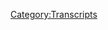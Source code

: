 {{DEFAULTSORT:
    #_TRANSCRIPT_0655:July 18, 2003
}}{{Transcript
    | title         = [[655: July 18, 2003]]
    | caption       = [https://knowledgefight.libsyn.com/655-july-18-2003 Listen to this episode on Libsyn]
    | episodeNumber = [[655: July 18, 2003|655]]
    | length        = 01:08:17
}}

{{MessageBox
    | header     = Warning: Bot Generated Content
    | text       = This transcript was automatically generated by transcription software and likely contains many mistakes and misattributions. Please check the audio for definitive quotes, attribution, and context.
    | image      = N3yvass4myg91.webp
    | imagewidth = 50px
    | id         = warning
}}

{{TranscriptBlock
    | name      = Unknown Speaker
    | timestamp = 00:00:00.000
    | text      = N-N-N-N-N-N-Knowledge Fight
}}

{{TranscriptBlock
    | name      = Unknown Speaker
    | timestamp = 00:00:12.880
    | text      = Dan and Jordan, I am sweating.
}}

{{TranscriptBlock
    | name      = Unknown Speaker
    | timestamp = 00:00:19.519
    | text      = Knowledgefight.com, it's time to pray.
}}

{{TranscriptBlock
    | name      = Unknown Speaker
    | timestamp = 00:00:21.320
    | text      = I have great respect for Knowledgefight.
}}

{{TranscriptBlock
    | name      = Unknown Speaker
    | timestamp = 00:00:25.120
    | text      = I'm sick of them posing as if they're the good guys, saying we are the bad guys.
}}

{{TranscriptBlock
    | name      = Unknown Speaker
    | timestamp = 00:00:29.280
    | text      = Knowledgefight, Dan and Jordan, Knowledgefight, Rinaldo, Rinaldo.
}}

{{TranscriptBlock
    | name      = Unknown Speaker
    | timestamp = 00:00:33.520
    | text      = I need money.
}}

{{TranscriptBlock
    | name      = Unknown Speaker
    | timestamp = 00:00:37.119
    | text      = Rentaldo, Rinaldo, Rinaldo, Andy and Hadley.
}}

{{TranscriptBlock
    | name      = Unknown Speaker
    | timestamp = 00:00:40.880
    | text      = Andy and Hadley.
}}

{{TranscriptBlock
    | name      = Unknown Speaker
    | timestamp = 00:00:42.460
    | text      = Stop it.
}}

{{TranscriptBlock
    | name      = Unknown Speaker
    | timestamp = 00:00:43.460
    | text      = Andy and Hadley.
}}

{{TranscriptBlock
    | name      = Unknown Speaker
    | timestamp = 00:00:44.460
    | text      = Andy and Hadley.
}}

{{TranscriptBlock
    | name      = Unknown Speaker
    | timestamp = 00:00:45.460
    | text      = It's time to pray.
}}

{{TranscriptBlock
    | name      = Unknown Speaker
    | timestamp = 00:00:46.460
    | text      = Andy and Hadley, you're on the air.
}}

{{TranscriptBlock
    | name      = Unknown Speaker
    | timestamp = 00:00:47.460
    | text      = Thanks for holding.
}}

{{TranscriptBlock
    | name      = Unknown Speaker
    | timestamp = 00:00:48.460
    | text      = Hello, Alex.
}}

{{TranscriptBlock
    | name      = Unknown Speaker
    | timestamp = 00:00:49.460
    | text      = I'm a sister in color.
}}

{{TranscriptBlock
    | name      = Unknown Speaker
    | timestamp = 00:00:50.479
    | text      = I'm with huge fans.
}}

{{TranscriptBlock
    | name      = Unknown Speaker
    | timestamp = 00:00:51.479
    | text      = I love your room.
}}

{{TranscriptBlock
    | name      = Unknown Speaker
    | timestamp = 00:00:54.619
    | text      = Knowledgefight.com, I love you.
}}

{{TranscriptBlock
    | name      = Unknown Speaker
    | timestamp = 00:00:58.560
    | text      = I love you.
}}

{{TranscriptBlock
    | name      = Unknown Speaker
    | timestamp = 00:00:59.399
    | text      = Hey everybody, welcome back to Knowledge Fat, I'm Dan.
}}

{{TranscriptBlock
    | name      = Unknown Speaker
    | timestamp = 00:01:01.359
    | text      = I'm Jordan.
}}

{{TranscriptBlock
    | name      = Unknown Speaker
    | timestamp = 00:01:02.200
    | text      = We're Gubble Dudes.
}}

{{TranscriptBlock
    | name      = Unknown Speaker
    | timestamp = 00:01:03.020
    | text      = Like to sit around and worship at the altar of Selene
}}

{{TranscriptBlock
    | name      = Unknown Speaker
    | timestamp = 00:01:04.560
    | text      = and talk a little bit about Alex Jones.
}}

{{TranscriptBlock
    | name      = Unknown Speaker
    | timestamp = 00:01:07.000
    | text      = Oh, indeed we are, Dan.
}}

{{TranscriptBlock
    | name      = Unknown Speaker
    | timestamp = 00:01:08.439
    | text      = Jordan.
}}

{{TranscriptBlock
    | name      = Unknown Speaker
    | timestamp = 00:01:09.280
    | text      = Dan.
}}

{{TranscriptBlock
    | name      = Unknown Speaker
    | timestamp = 00:01:10.099
    | text      = What's up?
}}

{{TranscriptBlock
    | name      = Unknown Speaker
    | timestamp = 00:01:10.939
    | text      = Quick question for you.
}}

{{TranscriptBlock
    | name      = Unknown Speaker
    | timestamp = 00:01:11.780
    | text      = Hey.
}}

{{TranscriptBlock
    | name      = Unknown Speaker
    | timestamp = 00:01:12.599
    | text      = What's your bright spot today?
}}

{{TranscriptBlock
    | name      = Unknown Speaker
    | timestamp = 00:01:13.439
    | text      = My bright spot today, Jordan,
}}

{{TranscriptBlock
    | name      = Unknown Speaker
    | timestamp = 00:01:14.280
    | text      = is it's something weird, but it's very satisfying
}}

{{TranscriptBlock
    | name      = Unknown Speaker
    | timestamp = 00:01:15.739
    | text      = and I don't think I've ever done it before.
}}

{{TranscriptBlock
    | name      = Unknown Speaker
    | timestamp = 00:01:18.400
    | text      = Wow, when a man loves a woman.
}}

{{TranscriptBlock
    | name      = Unknown Speaker
    | timestamp = 00:01:19.920
    | text      = No, very small moment.
}}

{{TranscriptBlock
    | name      = Unknown Speaker
    | timestamp = 00:01:22.079
    | text      = So, whenever you use the microwave,
}}

{{TranscriptBlock
    | name      = Unknown Speaker
    | timestamp = 00:01:25.319
    | text      = obviously you don't want the beeps to happen
}}

{{TranscriptBlock
    | name      = Unknown Speaker
    | timestamp = 00:01:28.819
    | text      = when the timer runs out, right?
}}

{{TranscriptBlock
    | name      = Unknown Speaker
    | timestamp = 00:01:30.439
    | text      = You know, they're annoying.
}}

{{TranscriptBlock
    | name      = Unknown Speaker
    | timestamp = 00:01:31.719
    | text      = Yes, they're frustrating.
}}

{{TranscriptBlock
    | name      = Unknown Speaker
    | timestamp = 00:01:33.159
    | text      = Yeah, and so you want to pull the door
}}

{{TranscriptBlock
    | name      = Unknown Speaker
    | timestamp = 00:01:36.719
    | text      = before the beeps.
}}

{{TranscriptBlock
    | name      = Unknown Speaker
    | timestamp = 00:01:37.560
    | text      = You wait that exactly one second.
}}

{{TranscriptBlock
    | name      = Unknown Speaker
    | timestamp = 00:01:38.700
    | text      = Right, right.
}}

{{TranscriptBlock
    | name      = Unknown Speaker
    | timestamp = 00:01:39.540
    | text      = Yes, yeah, yeah, of course.
}}

{{TranscriptBlock
    | name      = Unknown Speaker
    | timestamp = 00:01:40.379
    | text      = But almost every time that I open the door,
}}

{{TranscriptBlock
    | name      = Unknown Speaker
    | timestamp = 00:01:43.579
    | text      = there'll be one second left on the timer
}}

{{TranscriptBlock
    | name      = Unknown Speaker
    | timestamp = 00:01:45.560
    | text      = or I'll miss it and it'll do the first beep.
}}

{{TranscriptBlock
    | name      = Unknown Speaker
    | timestamp = 00:01:47.920
    | text      = Today, for the first time I've ever noticed,
}}

{{TranscriptBlock
    | name      = Unknown Speaker
    | timestamp = 00:01:50.040
    | text      = I pulled the door at exactly the point
}}

{{TranscriptBlock
    | name      = Unknown Speaker
    | timestamp = 00:01:52.439
    | text      = where there was no beep and the timer was done
}}

{{TranscriptBlock
    | name      = Unknown Speaker
    | timestamp = 00:01:56.040
    | text      = and it felt great.
}}

{{TranscriptBlock
    | name      = Unknown Speaker
    | timestamp = 00:01:57.200
    | text      = I would love to shit on that as an achievement,
}}

{{TranscriptBlock
    | name      = Unknown Speaker
    | timestamp = 00:02:02.079
    | text      = but honestly, if I'm alone
}}

{{TranscriptBlock
    | name      = Unknown Speaker
    | timestamp = 00:02:03.599
    | text      = and I just toss a piece of paper into a trash can,
}}

{{TranscriptBlock
    | name      = Unknown Speaker
    | timestamp = 00:02:06.480
    | text      = fucking go apeshit dancing around.
}}

{{TranscriptBlock
    | name      = Unknown Speaker
    | timestamp = 00:02:08.439
    | text      = Oh my God, I'm Steph Curry.
}}

{{TranscriptBlock
    | name      = Unknown Speaker
    | timestamp = 00:02:09.919
    | text      = You yell like boom shakalaka.
}}

{{TranscriptBlock
    | name      = Unknown Speaker
    | timestamp = 00:02:11.439
    | text      = Oh, the whole thing, oh yeah.
}}

{{TranscriptBlock
    | name      = Unknown Speaker
    | timestamp = 00:02:12.840
    | text      = You're on fire.
}}

{{TranscriptBlock
    | name      = Unknown Speaker
    | timestamp = 00:02:13.759
    | text      = If I close my eyes, I yell Kobe.
}}

{{TranscriptBlock
    | name      = Unknown Speaker
    | timestamp = 00:02:15.759
    | text      = That's what I do, yeah.
}}

{{TranscriptBlock
    | name      = Unknown Speaker
    | timestamp = 00:02:17.379
    | text      = Yeah, it's the real, real satisfying tiny moment there.
}}

{{TranscriptBlock
    | name      = Unknown Speaker
    | timestamp = 00:02:22.800
    | text      = I'll never be able to replicate it.
}}

{{TranscriptBlock
    | name      = Unknown Speaker
    | timestamp = 00:02:25.080
    | text      = Isn't that the worst part of it?
}}

{{TranscriptBlock
    | name      = Unknown Speaker
    | timestamp = 00:02:26.439
    | text      = Nah, it's good to celebrate when it happens
}}

{{TranscriptBlock
    | name      = Unknown Speaker
    | timestamp = 00:02:29.300
    | text      = as opposed to wish we could just live in a space
}}

{{TranscriptBlock
    | name      = Unknown Speaker
    | timestamp = 00:02:31.759
    | text      = where you always open the microwave door
}}

{{TranscriptBlock
    | name      = Unknown Speaker
    | timestamp = 00:02:34.080
    | text      = at the right time.
}}

{{TranscriptBlock
    | name      = Unknown Speaker
    | timestamp = 00:02:35.639
    | text      = What about you?
}}

{{TranscriptBlock
    | name      = Unknown Speaker
    | timestamp = 00:02:36.919
    | text      = I think my bright spot is I think I've decided
}}

{{TranscriptBlock
    | name      = Unknown Speaker
    | timestamp = 00:02:40.159
    | text      = to switch back to contacts, Dan.
}}

{{TranscriptBlock
    | name      = Unknown Speaker
    | timestamp = 00:02:42.000
    | text      = Okay.
}}

{{TranscriptBlock
    | name      = Unknown Speaker
    | timestamp = 00:02:42.840
    | text      = My glasses are, my vision's so bad now
}}

{{TranscriptBlock
    | name      = Unknown Speaker
    | timestamp = 00:02:46.439
    | text      = that at this point I'm like leaning in to read shit.
}}

{{TranscriptBlock
    | name      = Unknown Speaker
    | timestamp = 00:02:49.479
    | text      = I'm doing the whole thing.
}}

{{TranscriptBlock
    | name      = Unknown Speaker
    | timestamp = 00:02:50.479
    | text      = I gotta stop with the glasses, Dan.
}}

{{TranscriptBlock
    | name      = Unknown Speaker
    | timestamp = 00:02:52.280
    | text      = I gotta stop.
}}

{{TranscriptBlock
    | name      = Unknown Speaker
    | timestamp = 00:02:53.120
    | text      = I'm gonna go contacts again, my friend.
}}

{{TranscriptBlock
    | name      = Unknown Speaker
    | timestamp = 00:02:55.919
    | text      = All right.
}}

{{TranscriptBlock
    | name      = Unknown Speaker
    | timestamp = 00:02:57.120
    | text      = Are you gonna be okay?
}}

{{TranscriptBlock
    | name      = Unknown Speaker
    | timestamp = 00:02:57.960
    | text      = No.
}}

{{TranscriptBlock
    | name      = Unknown Speaker
    | timestamp = 00:02:58.780
    | text      = Okay.
}}

{{TranscriptBlock
    | name      = Unknown Speaker
    | timestamp = 00:02:59.620
    | text      = Do you want me to shave too?
}}

{{TranscriptBlock
    | name      = Unknown Speaker
    | timestamp = 00:03:00.460
    | text      = I'll go all the way back.
}}

{{TranscriptBlock
    | name      = Unknown Speaker
    | timestamp = 00:03:02.000
    | text      = Short hair, shaved, I'll look like I'm 19 again.
}}

{{TranscriptBlock
    | name      = Unknown Speaker
    | timestamp = 00:03:05.120
    | text      = I feel like, I don't know,
}}

{{TranscriptBlock
    | name      = Unknown Speaker
    | timestamp = 00:03:06.639
    | text      = I obviously will get used to it,
}}

{{TranscriptBlock
    | name      = Unknown Speaker
    | timestamp = 00:03:08.240
    | text      = but it'll be an adjustment.
}}

{{TranscriptBlock
    | name      = Unknown Speaker
    | timestamp = 00:03:10.759
    | text      = To be fair though, I mean like I think
}}

{{TranscriptBlock
    | name      = Unknown Speaker
    | timestamp = 00:03:13.520
    | text      = over the course of the pandemic,
}}

{{TranscriptBlock
    | name      = Unknown Speaker
    | timestamp = 00:03:14.879
    | text      = you'd want the headband root,
}}

{{TranscriptBlock
    | name      = Unknown Speaker
    | timestamp = 00:03:16.599
    | text      = and that was tough at first, but we got used to it.
}}

{{TranscriptBlock
    | name      = Unknown Speaker
    | timestamp = 00:03:20.680
    | text      = Since you've known me, I think I've looked different
}}

{{TranscriptBlock
    | name      = Unknown Speaker
    | timestamp = 00:03:23.120
    | text      = every five to six months.
}}

{{TranscriptBlock
    | name      = Unknown Speaker
    | timestamp = 00:03:24.919
    | text      = True, but I mean I changed my beard length a bit.
}}

{{TranscriptBlock
    | name      = Unknown Speaker
    | timestamp = 00:03:27.919
    | text      = That's true.
}}

{{TranscriptBlock
    | name      = Unknown Speaker
    | timestamp = 00:03:29.080
    | text      = And that drastically alters my appearance.
}}

{{TranscriptBlock
    | name      = Unknown Speaker
    | timestamp = 00:03:31.879
    | text      = That is true.
}}

{{TranscriptBlock
    | name      = Unknown Speaker
    | timestamp = 00:03:32.719
    | text      = You've had to deal with it on both sides.
}}

{{TranscriptBlock
    | name      = Unknown Speaker
    | timestamp = 00:03:34.719
    | text      = We both have to.
}}

{{TranscriptBlock
    | name      = Unknown Speaker
    | timestamp = 00:03:36.719
    | text      = We'll live.
}}

{{TranscriptBlock
    | name      = Unknown Speaker
    | timestamp = 00:03:37.560
    | text      = Our relationship will survive this.
}}

{{TranscriptBlock
    | name      = Unknown Speaker
    | timestamp = 00:03:39.840
    | text      = Although now I'm rethinking it.
}}

{{TranscriptBlock
    | name      = Unknown Speaker
    | timestamp = 00:03:41.879
    | text      = I've never done contacts before.
}}

{{TranscriptBlock
    | name      = Unknown Speaker
    | timestamp = 00:03:44.199
    | text      = I've never had contacts.
}}

{{TranscriptBlock
    | name      = Unknown Speaker
    | timestamp = 00:03:45.479
    | text      = Does that have, like do they help more
}}

{{TranscriptBlock
    | name      = Unknown Speaker
    | timestamp = 00:03:48.080
    | text      = with vision than glasses generally?
}}

{{TranscriptBlock
    | name      = Unknown Speaker
    | timestamp = 00:03:49.879
    | text      = No, well, so with my eyes,
}}

{{TranscriptBlock
    | name      = Unknown Speaker
    | timestamp = 00:03:54.400
    | text      = contacts are very, very good for like 75% of the world.
}}

{{TranscriptBlock
    | name      = Unknown Speaker
    | timestamp = 00:03:59.360
    | text      = Everything from my full arm away,
}}

{{TranscriptBlock
    | name      = Unknown Speaker
    | timestamp = 00:04:02.360
    | text      = I can see perfectly in all directions.
}}

{{TranscriptBlock
    | name      = Unknown Speaker
    | timestamp = 00:04:05.400
    | text      = And then there's this weird middle ground
}}

{{TranscriptBlock
    | name      = Unknown Speaker
    | timestamp = 00:04:06.960
    | text      = between my arm and where I can normally see.
}}

{{TranscriptBlock
    | name      = Unknown Speaker
    | timestamp = 00:04:09.960
    | text      = And that's where I can't see with contacts.
}}

{{TranscriptBlock
    | name      = Unknown Speaker
    | timestamp = 00:04:12.000
    | text      = So you're saying when you wear contacts,
}}

{{TranscriptBlock
    | name      = Unknown Speaker
    | timestamp = 00:04:14.000
    | text      = they don't sneak up on you.
}}

{{TranscriptBlock
    | name      = Unknown Speaker
    | timestamp = 00:04:15.520
    | text      = Absolutely.
}}

{{TranscriptBlock
    | name      = Unknown Speaker
    | timestamp = 00:04:16.360
    | text      = As long as you're close, it's like a T-Rex.
}}

{{TranscriptBlock
    | name      = Unknown Speaker
    | timestamp = 00:04:18.720
    | text      = Nope, and I played the drums for my life,
}}

{{TranscriptBlock
    | name      = Unknown Speaker
    | timestamp = 00:04:20.800
    | text      = so I'm deaf, you know, it's all there for you.
}}

{{TranscriptBlock
    | name      = Unknown Speaker
    | timestamp = 00:04:23.439
    | text      = I'm essentially a helpless little boy.
}}

{{TranscriptBlock
    | name      = Unknown Speaker
    | timestamp = 00:04:25.480
    | text      = As long as you get really close.
}}

{{TranscriptBlock
    | name      = Unknown Speaker
    | timestamp = 00:04:27.480
    | text      = As long as you get real close.
}}

{{TranscriptBlock
    | name      = Unknown Speaker
    | timestamp = 00:04:28.759
    | text      = The slow blade penetrates the shield, Dan,
}}

{{TranscriptBlock
    | name      = Unknown Speaker
    | timestamp = 00:04:30.800
    | text      = as everybody knows.
}}

{{TranscriptBlock
    | name      = Unknown Speaker
    | timestamp = 00:04:31.920
    | text      = Sure, Thomas Jefferson.
}}

{{TranscriptBlock
    | name      = Unknown Speaker
    | timestamp = 00:04:33.680
    | text      = Exactly, but with my glasses, as you can see,
}}

{{TranscriptBlock
    | name      = Unknown Speaker
    | timestamp = 00:04:37.040
    | text      = everything outside of this area is completely gone.
}}

{{TranscriptBlock
    | name      = Unknown Speaker
    | timestamp = 00:04:42.319
    | text      = So I'm just blind most of the time.
}}

{{TranscriptBlock
    | name      = Unknown Speaker
    | timestamp = 00:04:43.639
    | text      = To the periphery.
}}

{{TranscriptBlock
    | name      = Unknown Speaker
    | timestamp = 00:04:44.600
    | text      = Yes, yeah, I got no peripheral vision.
}}

{{TranscriptBlock
    | name      = Unknown Speaker
    | timestamp = 00:04:47.000
    | text      = Okay, well, easier to sneak up on you then.
}}

{{TranscriptBlock
    | name      = Unknown Speaker
    | timestamp = 00:04:49.279
    | text      = It is now.
}}

{{TranscriptBlock
    | name      = Unknown Speaker
    | timestamp = 00:04:50.279
    | text      = I'm trying to think of which option allows
}}

{{TranscriptBlock
    | name      = Unknown Speaker
    | timestamp = 00:04:53.240
    | text      = for the best sneak options.
}}

{{TranscriptBlock
    | name      = Unknown Speaker
    | timestamp = 00:04:54.399
    | text      = Sneak options, yeah, yeah.
}}

{{TranscriptBlock
    | name      = Unknown Speaker
    | timestamp = 00:04:55.680
    | text      = We've been playing too many video games.
}}

{{TranscriptBlock
    | name      = Unknown Speaker
    | timestamp = 00:04:57.120
    | text      = Probably, a little bit of stealth.
}}

{{TranscriptBlock
    | name      = Unknown Speaker
    | timestamp = 00:04:58.560
    | text      = A little bit of stealth is on our minds recently.
}}

{{TranscriptBlock
    | name      = Unknown Speaker
    | timestamp = 00:05:01.439
    | text      = So Jordan, today we have an episode to go over.
}}

{{TranscriptBlock
    | name      = Unknown Speaker
    | timestamp = 00:05:04.399
    | text      = It's gonna be a little bit shorter of an episode,
}}

{{TranscriptBlock
    | name      = Unknown Speaker
    | timestamp = 00:05:06.920
    | text      = which I think is fine,
}}

{{TranscriptBlock
    | name      = Unknown Speaker
    | timestamp = 00:05:07.759
    | text      = considering there's been too much of us this week.
}}

{{TranscriptBlock
    | name      = Unknown Speaker
    | timestamp = 00:05:10.240
    | text      = No, no, no.
}}

{{TranscriptBlock
    | name      = Unknown Speaker
    | timestamp = 00:05:11.079
    | text      = Too much content.
}}

{{TranscriptBlock
    | name      = Unknown Speaker
    | timestamp = 00:05:11.920
    | text      = Totally normal for people to listen to us
}}

{{TranscriptBlock
    | name      = Unknown Speaker
    | timestamp = 00:05:13.639
    | text      = for several hours every day.
}}

{{TranscriptBlock
    | name      = Unknown Speaker
    | timestamp = 00:05:15.399
    | text      = No, stop it.
}}

{{TranscriptBlock
    | name      = Unknown Speaker
    | timestamp = 00:05:19.720
    | text      = So today, Alex has taken a little breaky.
}}

{{TranscriptBlock
    | name      = Unknown Speaker
    | timestamp = 00:05:23.040
    | text      = He's gone, or has been.
}}

{{TranscriptBlock
    | name      = Unknown Speaker
    | timestamp = 00:05:26.040
    | text      = And so we have no new stuff to go over.
}}

{{TranscriptBlock
    | name      = Unknown Speaker
    | timestamp = 00:05:29.379
    | text      = I was thinking about like, well, what's Owen doing?
}}

{{TranscriptBlock
    | name      = Unknown Speaker
    | timestamp = 00:05:31.920
    | text      = But Owen's just doing an impression of Alex.
}}

{{TranscriptBlock
    | name      = Unknown Speaker
    | timestamp = 00:05:33.560
    | text      = He's so boring.
}}

{{TranscriptBlock
    | name      = Unknown Speaker
    | timestamp = 00:05:34.959
    | text      = I was listening to some Harrison Smith stuff
}}

{{TranscriptBlock
    | name      = Unknown Speaker
    | timestamp = 00:05:37.000
    | text      = and I just didn't want to do that either.
}}

{{TranscriptBlock
    | name      = Unknown Speaker
    | timestamp = 00:05:38.959
    | text      = Although I should point out,
}}

{{TranscriptBlock
    | name      = Unknown Speaker
    | timestamp = 00:05:40.040
    | text      = he just recently had Stuart Rhodes back on for an interview.
}}

{{TranscriptBlock
    | name      = Unknown Speaker
    | timestamp = 00:05:43.680
    | text      = Really?
}}

{{TranscriptBlock
    | name      = Unknown Speaker
    | timestamp = 00:05:44.519
    | text      = Yeah, so Stuart popped up on his show.
}}

{{TranscriptBlock
    | name      = Unknown Speaker
    | timestamp = 00:05:46.480
    | text      = But not on the flagship.
}}

{{TranscriptBlock
    | name      = Unknown Speaker
    | timestamp = 00:05:47.959
    | text      = I've not seen that happen since the indictment.
}}

{{TranscriptBlock
    | name      = Unknown Speaker
    | timestamp = 00:05:51.800
    | text      = But yes, Harrison's still gung ho for him.
}}

{{TranscriptBlock
    | name      = Unknown Speaker
    | timestamp = 00:05:55.720
    | text      = But it was kind of a boring interview.
}}

{{TranscriptBlock
    | name      = Unknown Speaker
    | timestamp = 00:05:57.079
    | text      = So I mean, it's just like,
}}

{{TranscriptBlock
    | name      = Unknown Speaker
    | timestamp = 00:05:58.399
    | text      = ah, my free speech is being taken away.
}}

{{TranscriptBlock
    | name      = Unknown Speaker
    | timestamp = 00:06:00.639
    | text      = Why?
}}

{{TranscriptBlock
    | name      = Unknown Speaker
    | timestamp = 00:06:01.839
    | text      = Right.
}}

{{TranscriptBlock
    | name      = Unknown Speaker
    | timestamp = 00:06:02.680
    | text      = I mean, that's a weird thing considering,
}}

{{TranscriptBlock
    | name      = Unknown Speaker
    | timestamp = 00:06:04.199
    | text      = what was it, just yesterday,
}}

{{TranscriptBlock
    | name      = Unknown Speaker
    | timestamp = 00:06:05.560
    | text      = somebody, one of the guys pled guilty
}}

{{TranscriptBlock
    | name      = Unknown Speaker
    | timestamp = 00:06:07.699
    | text      = to seditious conspiracy.
}}

{{TranscriptBlock
    | name      = Unknown Speaker
    | timestamp = 00:06:09.139
    | text      = Not like, not anything less than seditious conspiracy.
}}

{{TranscriptBlock
    | name      = Unknown Speaker
    | timestamp = 00:06:13.399
    | text      = That's, that's tough.
}}

{{TranscriptBlock
    | name      = Unknown Speaker
    | timestamp = 00:06:14.759
    | text      = That is tough.
}}

{{TranscriptBlock
    | name      = Unknown Speaker
    | timestamp = 00:06:15.800
    | text      = And there are indications that he's cooperating.
}}

{{TranscriptBlock
    | name      = Unknown Speaker
    | timestamp = 00:06:17.720
    | text      = Oh yeah, that's not good.
}}

{{TranscriptBlock
    | name      = Unknown Speaker
    | timestamp = 00:06:19.139
    | text      = Yeah, yeah, yeah.
}}

{{TranscriptBlock
    | name      = Unknown Speaker
    | timestamp = 00:06:20.360
    | text      = You plead guilty to treason and you're cooperating?
}}

{{TranscriptBlock
    | name      = Unknown Speaker
    | timestamp = 00:06:23.879
    | text      = That means that they had a lot going on for you.
}}

{{TranscriptBlock
    | name      = Unknown Speaker
    | timestamp = 00:06:26.660
    | text      = Yeah, that means that the,
}}

{{TranscriptBlock
    | name      = Unknown Speaker
    | timestamp = 00:06:30.360
    | text      = what you were looking at is like,
}}

{{TranscriptBlock
    | name      = Unknown Speaker
    | timestamp = 00:06:31.959
    | text      = well, no chance I'm making it out of this trial
}}

{{TranscriptBlock
    | name      = Unknown Speaker
    | timestamp = 00:06:35.120
    | text      = with an acquittal.
}}

{{TranscriptBlock
    | name      = Unknown Speaker
    | timestamp = 00:06:37.959
    | text      = Do they still do public hangings?
}}

{{TranscriptBlock
    | name      = Unknown Speaker
    | timestamp = 00:06:40.120
    | text      = Cause it sounds like that's what they're going for, man.
}}

{{TranscriptBlock
    | name      = Unknown Speaker
    | timestamp = 00:06:42.519
    | text      = This is good.
}}

{{TranscriptBlock
    | name      = Unknown Speaker
    | timestamp = 00:06:43.360
    | text      = I'll cooperate.
}}

{{TranscriptBlock
    | name      = Unknown Speaker
    | timestamp = 00:06:44.199
    | text      = I'll cooperate.
}}

{{TranscriptBlock
    | name      = Unknown Speaker
    | timestamp = 00:06:45.480
    | text      = So we'll see how that all plays out.
}}

{{TranscriptBlock
    | name      = Unknown Speaker
    | timestamp = 00:06:47.199
    | text      = But yeah, that interview Harrison did
}}

{{TranscriptBlock
    | name      = Unknown Speaker
    | timestamp = 00:06:49.019
    | text      = might not look so great.
}}

{{TranscriptBlock
    | name      = Unknown Speaker
    | timestamp = 00:06:50.680
    | text      = Cause I think that was before the dude pled guilty.
}}

{{TranscriptBlock
    | name      = Unknown Speaker
    | timestamp = 00:06:53.759
    | text      = Doesn't look good in retrospect.
}}

{{TranscriptBlock
    | name      = Unknown Speaker
    | timestamp = 00:06:55.279
    | text      = The Harrison Smith story.
}}

{{TranscriptBlock
    | name      = Unknown Speaker
    | timestamp = 00:06:56.759
    | text      = Yeah.
}}

{{TranscriptBlock
    | name      = Unknown Speaker
    | timestamp = 00:06:58.439
    | text      = So what I decided to do instead
}}

{{TranscriptBlock
    | name      = Unknown Speaker
    | timestamp = 00:07:01.079
    | text      = of going over some of that stuff,
}}

{{TranscriptBlock
    | name      = Unknown Speaker
    | timestamp = 00:07:02.920
    | text      = which is think it was kind of like
}}

{{TranscriptBlock
    | name      = Unknown Speaker
    | timestamp = 00:07:05.040
    | text      = just banging a dead horse.
}}

{{TranscriptBlock
    | name      = Unknown Speaker
    | timestamp = 00:07:09.759
    | text      = Banging your head against the wall?
}}

{{TranscriptBlock
    | name      = Unknown Speaker
    | timestamp = 00:07:10.879
    | text      = Kind of, yeah.
}}

{{TranscriptBlock
    | name      = Unknown Speaker
    | timestamp = 00:07:12.000
    | text      = I had a mixed metaphor in my head
}}

{{TranscriptBlock
    | name      = Unknown Speaker
    | timestamp = 00:07:13.920
    | text      = that just wasn't coming out right.
}}

{{TranscriptBlock
    | name      = Unknown Speaker
    | timestamp = 00:07:15.800
    | text      = But it felt like it was pointless.
}}

{{TranscriptBlock
    | name      = Unknown Speaker
    | timestamp = 00:07:17.600
    | text      = And I thought, let's go back to the past.
}}

{{TranscriptBlock
    | name      = Unknown Speaker
    | timestamp = 00:07:21.000
    | text      = Let's do it.
}}

{{TranscriptBlock
    | name      = Unknown Speaker
    | timestamp = 00:07:21.839
    | text      = And so we're on back to 2003,
}}

{{TranscriptBlock
    | name      = Unknown Speaker
    | timestamp = 00:07:23.779
    | text      = continuing that exploration of
}}

{{TranscriptBlock
    | name      = Unknown Speaker
    | timestamp = 00:07:26.000
    | text      = what the fuck was Alex doing back then?
}}

{{TranscriptBlock
    | name      = Unknown Speaker
    | timestamp = 00:07:28.240
    | text      = And so today we're talking about July 18th, 2003.
}}

{{TranscriptBlock
    | name      = Unknown Speaker
    | timestamp = 00:07:31.600
    | text      = All right.
}}

{{TranscriptBlock
    | name      = Unknown Speaker
    | timestamp = 00:07:32.600
    | text      = This episode's weird.
}}

{{TranscriptBlock
    | name      = Unknown Speaker
    | timestamp = 00:07:34.279
    | text      = I hope so.
}}

{{TranscriptBlock
    | name      = Unknown Speaker
    | timestamp = 00:07:35.120
    | text      = Quite weird.
}}

{{TranscriptBlock
    | name      = Unknown Speaker
    | timestamp = 00:07:35.959
    | text      = Interesting.
}}

{{TranscriptBlock
    | name      = Unknown Speaker
    | timestamp = 00:07:36.959
    | text      = And we'll get down to all the little details.
}}

{{TranscriptBlock
    | name      = Unknown Speaker
    | timestamp = 00:07:40.000
    | text      = But before we do, let's say hello to some new wonks.
}}

{{TranscriptBlock
    | name      = Unknown Speaker
    | timestamp = 00:07:41.879
    | text      = Oh, that's a great idea.
}}

{{TranscriptBlock
    | name      = Unknown Speaker
    | timestamp = 00:07:42.720
    | text      = So first, Brent, the Silver Stallion.
}}

{{TranscriptBlock
    | name      = Unknown Speaker
    | timestamp = 00:07:44.920
    | text      = Thank you so much.
}}

{{TranscriptBlock
    | name      = Unknown Speaker
    | timestamp = 00:07:45.759
    | text      = You are now a policy wonk.
}}

{{TranscriptBlock
    | name      = Unknown Speaker
    | timestamp = 00:07:46.639
    | text      = I'm a policy wonk.
}}

{{TranscriptBlock
    | name      = Unknown Speaker
    | timestamp = 00:07:47.680
    | text      = Thanks, Brent.
}}

{{TranscriptBlock
    | name      = Unknown Speaker
    | timestamp = 00:07:48.519
    | text      = I'm gonna steal me from Brent.
}}

{{TranscriptBlock
    | name      = Unknown Speaker
    | timestamp = 00:07:52.079
    | text      = Next, Operation Horizon Forbidden West.
}}

{{TranscriptBlock
    | name      = Unknown Speaker
    | timestamp = 00:07:53.959
    | text      = Thank you so much.
}}

{{TranscriptBlock
    | name      = Unknown Speaker
    | timestamp = 00:07:54.800
    | text      = You are now a policy wonk.
}}

{{TranscriptBlock
    | name      = Unknown Speaker
    | timestamp = 00:07:55.779
    | text      = I'm a policy wonk.
}}

{{TranscriptBlock
    | name      = Unknown Speaker
    | timestamp = 00:07:57.160
    | text      = Hence the sneakiness.
}}

{{TranscriptBlock
    | name      = Unknown Speaker
    | timestamp = 00:07:58.519
    | text      = Yeah, thank you very much.
}}

{{TranscriptBlock
    | name      = Unknown Speaker
    | timestamp = 00:07:59.480
    | text      = Next, Walt Jisney.
}}

{{TranscriptBlock
    | name      = Unknown Speaker
    | timestamp = 00:08:00.639
    | text      = Thank you so much.
}}

{{TranscriptBlock
    | name      = Unknown Speaker
    | timestamp = 00:08:01.480
    | text      = You are now a policy wonk.
}}

{{TranscriptBlock
    | name      = Unknown Speaker
    | timestamp = 00:08:02.600
    | text      = I'm a policy wonk.
}}

{{TranscriptBlock
    | name      = Unknown Speaker
    | timestamp = 00:08:03.720
    | text      = Thank you very much.
}}

{{TranscriptBlock
    | name      = Unknown Speaker
    | timestamp = 00:08:04.639
    | text      = Thank you.
}}

{{TranscriptBlock
    | name      = Unknown Speaker
    | timestamp = 00:08:05.199
    | text      = Next, my older brother has convinced Dan is a witch.
}}

{{TranscriptBlock
    | name      = Unknown Speaker
    | timestamp = 00:08:07.600
    | text      = Thank you so much.
}}

{{TranscriptBlock
    | name      = Unknown Speaker
    | timestamp = 00:08:08.360
    | text      = You are now a policy wonk.
}}

{{TranscriptBlock
    | name      = Unknown Speaker
    | timestamp = 00:08:09.680
    | text      = I'm a policy wonk.
}}

{{TranscriptBlock
    | name      = Unknown Speaker
    | timestamp = 00:08:10.680
    | text      = Thank you very much.
}}

{{TranscriptBlock
    | name      = Unknown Speaker
    | timestamp = 00:08:12.199
    | text      = Next, Ross the Philosopher.
}}

{{TranscriptBlock
    | name      = Unknown Speaker
    | timestamp = 00:08:13.759
    | text      = Thank you so much.
}}

{{TranscriptBlock
    | name      = Unknown Speaker
    | timestamp = 00:08:14.480
    | text      = You are now a policy wonk.
}}

{{TranscriptBlock
    | name      = Unknown Speaker
    | timestamp = 00:08:15.879
    | text      = I'm a policy wonk.
}}

{{TranscriptBlock
    | name      = Unknown Speaker
    | timestamp = 00:08:16.879
    | text      = Thank you very much, Ross.
}}

{{TranscriptBlock
    | name      = Unknown Speaker
    | timestamp = 00:08:18.319
    | text      = Next, Traawa Jai.
}}

{{TranscriptBlock
    | name      = Unknown Speaker
    | timestamp = 00:08:20.399
    | text      = Thank you so much.
}}

{{TranscriptBlock
    | name      = Unknown Speaker
    | timestamp = 00:08:21.139
    | text      = You are now a policy wonk.
}}

{{TranscriptBlock
    | name      = Unknown Speaker
    | timestamp = 00:08:22.480
    | text      = I'm a policy wonk.
}}

{{TranscriptBlock
    | name      = Unknown Speaker
    | timestamp = 00:08:23.500
    | text      = Thank you very much.
}}

{{TranscriptBlock
    | name      = Unknown Speaker
    | timestamp = 00:08:24.319
    | text      = It might be Trowa.
}}

{{TranscriptBlock
    | name      = Unknown Speaker
    | timestamp = 00:08:25.120
    | text      = Could be Trowa.
}}

{{TranscriptBlock
    | name      = Unknown Speaker
    | timestamp = 00:08:25.879
    | text      = I'm not sure.
}}

{{TranscriptBlock
    | name      = Unknown Speaker
    | timestamp = 00:08:26.819
    | text      = And finally, Worst Life Coach Ever.
}}

{{TranscriptBlock
    | name      = Unknown Speaker
    | timestamp = 00:08:28.879
    | text      = Thank you so much.
}}

{{TranscriptBlock
    | name      = Unknown Speaker
    | timestamp = 00:08:29.720
    | text      = You are now a policy wonk.
}}

{{TranscriptBlock
    | name      = Unknown Speaker
    | timestamp = 00:08:31.079
    | text      = I'm a policy wonk.
}}

{{TranscriptBlock
    | name      = Unknown Speaker
    | timestamp = 00:08:32.080
    | text      = Thank you very much.
}}

{{TranscriptBlock
    | name      = Unknown Speaker
    | timestamp = 00:08:33.320
    | text      = So, uh, Jordan, this is a bottle episode, essentially.
}}

{{TranscriptBlock
    | name      = Unknown Speaker
    | timestamp = 00:08:37.120
    | text      = I mean, like, in 2003, a lot of these have very little connection to anything that's
}}

{{TranscriptBlock
    | name      = Unknown Speaker
    | timestamp = 00:08:43.080
    | text      = going on, certainly in the present day, or even around them.
}}

{{TranscriptBlock
    | name      = Unknown Speaker
    | timestamp = 00:08:45.399
    | text      = Because, I mean, like, our last episode from 2003, Alex talked to that whiz kid who couldn't
}}

{{TranscriptBlock
    | name      = Unknown Speaker
    | timestamp = 00:08:49.559
    | text      = get her diploma because she wasn't old enough to get an equivalence of high school degree.
}}

{{TranscriptBlock
    | name      = Unknown Speaker
    | timestamp = 00:08:54.919
    | text      = And then he talked to Dr. David Race Bannon, who pretended to be from Interpol.
}}

{{TranscriptBlock
    | name      = Unknown Speaker
    | timestamp = 00:08:58.559
    | text      = And so, like, you have all that, and that has nothing to do with, uh...
}}

{{TranscriptBlock
    | name      = Unknown Speaker
    | timestamp = 00:09:04.240
    | text      = It's always fun getting just a slight bit of distance away, being with my memory that
}}

{{TranscriptBlock
    | name      = Unknown Speaker
    | timestamp = 00:09:09.440
    | text      = I have, and then you tell me all of these things, and I know they happen, and at the
}}

{{TranscriptBlock
    | name      = Unknown Speaker
    | timestamp = 00:09:12.799
    | text      = same time, my brain is like, there's no way those things happen.
}}

{{TranscriptBlock
    | name      = Unknown Speaker
    | timestamp = 00:09:15.879
    | text      = There's no way he talked to somebody who named himself after a Johnny Quest character that
}}

{{TranscriptBlock
    | name      = Unknown Speaker
    | timestamp = 00:09:19.440
    | text      = made up an entire history of being an assassin for Interpol.
}}

{{TranscriptBlock
    | name      = Unknown Speaker
    | timestamp = 00:09:22.720
    | text      = I remember that.
}}

{{TranscriptBlock
    | name      = Unknown Speaker
    | timestamp = 00:09:24.120
    | text      = I remember that happening to a fictional character, obviously.
}}

{{TranscriptBlock
    | name      = Unknown Speaker
    | timestamp = 00:09:28.080
    | text      = Yeah, yeah, the highlights of some of the stuff that has gone on on this show in the
}}

{{TranscriptBlock
    | name      = Unknown Speaker
    | timestamp = 00:09:32.720
    | text      = past.
}}

{{TranscriptBlock
    | name      = Unknown Speaker
    | timestamp = 00:09:33.720
    | text      = And by this show, I mean Alex's show in the past.
}}

{{TranscriptBlock
    | name      = Unknown Speaker
    | timestamp = 00:09:36.320
    | text      = So yeah, I feel like one of the only real connective tissue pieces is Callers congratulating
}}

{{TranscriptBlock
    | name      = Unknown Speaker
    | timestamp = 00:09:43.600
    | text      = Alex on his Ann Coulter interview.
}}

{{TranscriptBlock
    | name      = Unknown Speaker
    | timestamp = 00:09:46.000
    | text      = That seems to be one of the only things that actually goes through all these episodes and
}}

{{TranscriptBlock
    | name      = Unknown Speaker
    | timestamp = 00:09:50.240
    | text      = makes me feel like, yeah, this definitely did happen the day after the last one.
}}

{{TranscriptBlock
    | name      = Unknown Speaker
    | timestamp = 00:09:54.320
    | text      = Yeah, yeah, that's true.
}}

{{TranscriptBlock
    | name      = Unknown Speaker
    | timestamp = 00:09:56.159
    | text      = Weird.
}}

{{TranscriptBlock
    | name      = Unknown Speaker
    | timestamp = 00:09:57.159
    | text      = Here is an out of context drop, Jordan, from today's episode.
}}

{{TranscriptBlock
    | name      = Unknown Speaker
    | timestamp = 00:09:59.279
    | text      = And I forgot to plug this, we have a new affiliate in Rhode Island, and I want to thank Mr. Blood
}}

{{TranscriptBlock
    | name      = Unknown Speaker
    | timestamp = 00:10:07.159
    | text      = there.
}}

{{TranscriptBlock
    | name      = Unknown Speaker
    | timestamp = 00:10:08.159
    | text      = No!
}}

{{TranscriptBlock
    | name      = Unknown Speaker
    | timestamp = 00:10:09.159
    | text      = That's a vampire, Alex!
}}

{{TranscriptBlock
    | name      = Unknown Speaker
    | timestamp = 00:10:11.159
    | text      = No!
}}

{{TranscriptBlock
    | name      = Unknown Speaker
    | timestamp = 00:10:12.159
    | text      = Obvious vampire.
}}

{{TranscriptBlock
    | name      = Unknown Speaker
    | timestamp = 00:10:13.159
    | text      = Obvious vampire.
}}

{{TranscriptBlock
    | name      = Unknown Speaker
    | timestamp = 00:10:14.159
    | text      = Mr. Blood?
}}

{{TranscriptBlock
    | name      = Unknown Speaker
    | timestamp = 00:10:15.159
    | text      = Are you kidding me?
}}

{{TranscriptBlock
    | name      = Unknown Speaker
    | timestamp = 00:10:16.159
    | text      = Alex.
}}

{{TranscriptBlock
    | name      = Unknown Speaker
    | timestamp = 00:10:17.159
    | text      = All right.
}}

{{TranscriptBlock
    | name      = Unknown Speaker
    | timestamp = 00:10:18.159
    | text      = Don't get into business with Mr. Blood.
}}

{{TranscriptBlock
    | name      = Unknown Speaker
    | timestamp = 00:10:23.159
    | text      = All right.
}}

{{TranscriptBlock
    | name      = Unknown Speaker
    | timestamp = 00:10:26.320
    | text      = He's from the Northeast.
}}

{{TranscriptBlock
    | name      = Unknown Speaker
    | timestamp = 00:10:27.559
    | text      = I'm sorry.
}}

{{TranscriptBlock
    | name      = Unknown Speaker
    | timestamp = 00:10:28.840
    | text      = That one tricked me.
}}

{{TranscriptBlock
    | name      = Unknown Speaker
    | timestamp = 00:10:29.840
    | text      = You got me.
}}

{{TranscriptBlock
    | name      = Unknown Speaker
    | timestamp = 00:10:30.840
    | text      = You got me, buddy.
}}

{{TranscriptBlock
    | name      = Unknown Speaker
    | timestamp = 00:10:31.840
    | text      = So there are two main narratives that are going throughout this episode.
}}

{{TranscriptBlock
    | name      = Unknown Speaker
    | timestamp = 00:10:39.000
    | text      = And one of them is outrageously offensive.
}}

{{TranscriptBlock
    | name      = Unknown Speaker
    | timestamp = 00:10:43.720
    | text      = Okay.
}}

{{TranscriptBlock
    | name      = Unknown Speaker
    | timestamp = 00:10:44.720
    | text      = It is very much in Alex taking a news story that is happening and repurposing it for his
}}

{{TranscriptBlock
    | name      = Unknown Speaker
    | timestamp = 00:10:53.000
    | text      = own use as a homophobic attack.
}}

{{TranscriptBlock
    | name      = Unknown Speaker
    | timestamp = 00:10:56.399
    | text      = Right.
}}

{{TranscriptBlock
    | name      = Unknown Speaker
    | timestamp = 00:10:57.399
    | text      = Great.
}}

{{TranscriptBlock
    | name      = Unknown Speaker
    | timestamp = 00:10:58.399
    | text      = Good.
}}

{{TranscriptBlock
    | name      = Unknown Speaker
    | timestamp = 00:10:59.399
    | text      = Good, good, good.
}}

{{TranscriptBlock
    | name      = Unknown Speaker
    | timestamp = 00:11:00.399
    | text      = And we get that right off the jump.
}}

{{TranscriptBlock
    | name      = Unknown Speaker
    | timestamp = 00:11:01.399
    | text      = Speaking of cannibalism, it's real big with the culture of death crowd.
}}

{{TranscriptBlock
    | name      = Unknown Speaker
    | timestamp = 00:11:05.159
    | text      = Rolling Stone has reported a liberal publication about how the homosexuals, quote, want to
}}

{{TranscriptBlock
    | name      = Unknown Speaker
    | timestamp = 00:11:10.440
    | text      = get AIDS, it's a culture of death.
}}

{{TranscriptBlock
    | name      = Unknown Speaker
    | timestamp = 00:11:14.399
    | text      = Well, in Germany, cannibalism is big.
}}

{{TranscriptBlock
    | name      = Unknown Speaker
    | timestamp = 00:11:17.080
    | text      = They'll cut their arms and legs off and eat them at large dinners.
}}

{{TranscriptBlock
    | name      = Unknown Speaker
    | timestamp = 00:11:20.759
    | text      = But now they're volunteering to be killed and gobbled in large death rings.
}}

{{TranscriptBlock
    | name      = Unknown Speaker
    | timestamp = 00:11:25.879
    | text      = This is BBC.
}}

{{TranscriptBlock
    | name      = Unknown Speaker
    | timestamp = 00:11:26.879
    | text      = I mean, any type of depravity, stuff that never has even entered our minds is going
}}

{{TranscriptBlock
    | name      = Unknown Speaker
    | timestamp = 00:11:33.720
    | text      = on out there.
}}

{{TranscriptBlock
    | name      = Unknown Speaker
    | timestamp = 00:11:34.720
    | text      = And I'm committing a hate crime criticizing the cannibalism, by the way, according to
}}

{{TranscriptBlock
    | name      = Unknown Speaker
    | timestamp = 00:11:39.200
    | text      = Scotland Yard's Diverse for the Unit.
}}

{{TranscriptBlock
    | name      = Unknown Speaker
    | timestamp = 00:11:41.539
    | text      = I'm not joking, folks.
}}

{{TranscriptBlock
    | name      = Unknown Speaker
    | timestamp = 00:11:42.639
    | text      = I will probably be arrested someday just for reporting that this is deviant behavior.
}}

{{TranscriptBlock
    | name      = Unknown Speaker
    | timestamp = 00:11:47.899
    | text      = Some of the top media presenters over in England, we had him on the show last year, was arrested
}}

{{TranscriptBlock
    | name      = Unknown Speaker
    | timestamp = 00:11:52.000
    | text      = for using the word homosexual instead of gay.
}}

{{TranscriptBlock
    | name      = Unknown Speaker
    | timestamp = 00:11:54.440
    | text      = You notice all the articles say gay, gay, gay, gay, which isn't the proper word.
}}

{{TranscriptBlock
    | name      = Unknown Speaker
    | timestamp = 00:11:59.200
    | text      = Homosexual, heterosexual, Anglo, Negro, you know, these are scientific terms for things,
}}

{{TranscriptBlock
    | name      = Unknown Speaker
    | timestamp = 00:12:05.000
    | text      = but they find that offensive, so you can't use the scientific term.
}}

{{TranscriptBlock
    | name      = Unknown Speaker
    | timestamp = 00:12:08.159
    | text      = So the gays are big on eating each other, literally, and giving each other syphilis
}}

{{TranscriptBlock
    | name      = Unknown Speaker
    | timestamp = 00:12:14.480
    | text      = and AIDS.
}}

{{TranscriptBlock
    | name      = Unknown Speaker
    | timestamp = 00:12:15.480
    | text      = I'm not saying all of them, but a larger group, and it's very dangerous, and it's horrible,
}}

{{TranscriptBlock
    | name      = Unknown Speaker
    | timestamp = 00:12:20.639
    | text      = and I'm a hate criminal for even reporting it.
}}

{{TranscriptBlock
    | name      = Unknown Speaker
    | timestamp = 00:12:22.919
    | text      = Oh boy.
}}

{{TranscriptBlock
    | name      = Unknown Speaker
    | timestamp = 00:12:23.919
    | text      = That is-
}}

{{TranscriptBlock
    | name      = Unknown Speaker
    | timestamp = 00:12:24.919
    | text      = That was a little shocking.
}}

{{TranscriptBlock
    | name      = Unknown Speaker
    | timestamp = 00:12:26.840
    | text      = That is one of the more, like, very clearly a, just a child with no information letting
}}

{{TranscriptBlock
    | name      = Unknown Speaker
    | timestamp = 00:12:34.779
    | text      = his imagination run wild, like, oh, yeah, gay people, I don't understand them, and I
}}

{{TranscriptBlock
    | name      = Unknown Speaker
    | timestamp = 00:12:39.039
    | text      = don't understand cannibals.
}}

{{TranscriptBlock
    | name      = Unknown Speaker
    | timestamp = 00:12:40.799
    | text      = Gay people are cannibals.
}}

{{TranscriptBlock
    | name      = Unknown Speaker
    | timestamp = 00:12:41.799
    | text      = They're eating each other.
}}

{{TranscriptBlock
    | name      = Unknown Speaker
    | timestamp = 00:12:42.799
    | text      = That's what it means when you eat ass, Dan, you eat each other.
}}

{{TranscriptBlock
    | name      = Unknown Speaker
    | timestamp = 00:12:45.919
    | text      = You eat your ass.
}}

{{TranscriptBlock
    | name      = Unknown Speaker
    | timestamp = 00:12:46.919
    | text      = This is 2003.
}}

{{TranscriptBlock
    | name      = Unknown Speaker
    | timestamp = 00:12:47.919
    | text      = This is before eating ass was really hot.
}}

{{TranscriptBlock
    | name      = Unknown Speaker
    | timestamp = 00:12:48.919
    | text      = This is before eating ass was huge.
}}

{{TranscriptBlock
    | name      = Unknown Speaker
    | timestamp = 00:12:49.919
    | text      = Yeah.
}}

{{TranscriptBlock
    | name      = Unknown Speaker
    | timestamp = 00:12:50.919
    | text      = Yeah, yeah, yeah.
}}

{{TranscriptBlock
    | name      = Unknown Speaker
    | timestamp = 00:12:51.919
    | text      = Alex has always been a trendsetter.
}}

{{TranscriptBlock
    | name      = Unknown Speaker
    | timestamp = 00:12:52.919
    | text      = That's true.
}}

{{TranscriptBlock
    | name      = Unknown Speaker
    | timestamp = 00:12:53.919
    | text      = Um, this is a situation where there are, like, a couple of data points that Alex is, like
}}

{{TranscriptBlock
    | name      = Unknown Speaker
    | timestamp = 00:12:59.759
    | text      = you're saying, like a child just connecting things.
}}

{{TranscriptBlock
    | name      = Unknown Speaker
    | timestamp = 00:13:02.279
    | text      = Yeah, yeah, yeah.
}}

{{TranscriptBlock
    | name      = Unknown Speaker
    | timestamp = 00:13:03.279
    | text      = Just like, ooh, ooh, ooh, yeah.
}}

{{TranscriptBlock
    | name      = Unknown Speaker
    | timestamp = 00:13:04.399
    | text      = I don't know what Rolling Stone article Alex is citing, but if it's supposed to back up
}}

{{TranscriptBlock
    | name      = Unknown Speaker
    | timestamp = 00:13:08.679
    | text      = any of that nonsense, I'd really like to get a look at it.
}}

{{TranscriptBlock
    | name      = Unknown Speaker
    | timestamp = 00:13:11.559
    | text      = Unfortunately, Alex uses no specifics, and I don't know.
}}

{{TranscriptBlock
    | name      = Unknown Speaker
    | timestamp = 00:13:15.080
    | text      = What kind of adult could just literally just say that, and with this such a blasé, like,
}}

{{TranscriptBlock
    | name      = Unknown Speaker
    | timestamp = 00:13:20.320
    | text      = you know, this is just, what is it with kids these days?
}}

{{TranscriptBlock
    | name      = Unknown Speaker
    | timestamp = 00:13:24.200
    | text      = They're eating each other, you know?
}}

{{TranscriptBlock
    | name      = Unknown Speaker
    | timestamp = 00:13:25.440
    | text      = Like, he's saying it like it's a human interest piece.
}}

{{TranscriptBlock
    | name      = Unknown Speaker
    | timestamp = 00:13:27.799
    | text      = It's very popular among the gay community to eat each other and give each other AIDS.
}}

{{TranscriptBlock
    | name      = Unknown Speaker
    | timestamp = 00:13:33.519
    | text      = He's doing a trend piece that's just out of a fucking alternate universe.
}}

{{TranscriptBlock
    | name      = Unknown Speaker
    | timestamp = 00:13:38.639
    | text      = Yeah, this is gonna be something that keeps coming up on this episode, so we'll deal with
}}

{{TranscriptBlock
    | name      = Unknown Speaker
    | timestamp = 00:13:43.639
    | text      = it a little more detail later, but this is just homophobic nonsense, really.
}}

{{TranscriptBlock
    | name      = Unknown Speaker
    | timestamp = 00:13:47.919
    | text      = Yeah, absolutely!
}}

{{TranscriptBlock
    | name      = Unknown Speaker
    | timestamp = 00:13:48.919
    | text      = And the guy Alex is talking about, he didn't get arrested for saying gay.
}}

{{TranscriptBlock
    | name      = Unknown Speaker
    | timestamp = 00:13:52.679
    | text      = He was questioned and eventually arrested related to some things that he said at a fair
}}

{{TranscriptBlock
    | name      = Unknown Speaker
    | timestamp = 00:13:56.679
    | text      = that were alleged to have been inciting.
}}

{{TranscriptBlock
    | name      = Unknown Speaker
    | timestamp = 00:13:59.240
    | text      = This dude gave a speech where he asserted that he believed that country people should
}}

{{TranscriptBlock
    | name      = Unknown Speaker
    | timestamp = 00:14:02.480
    | text      = have the same rights as members of minority groups, or at least that's the version of
}}

{{TranscriptBlock
    | name      = Unknown Speaker
    | timestamp = 00:14:06.120
    | text      = the story as it appears in papers.
}}

{{TranscriptBlock
    | name      = Unknown Speaker
    | timestamp = 00:14:08.139
    | text      = His speech wasn't recorded, and according to the BBC, quote, several people complained
}}

{{TranscriptBlock
    | name      = Unknown Speaker
    | timestamp = 00:14:12.240
    | text      = to the police about his speech.
}}

{{TranscriptBlock
    | name      = Unknown Speaker
    | timestamp = 00:14:13.960
    | text      = So I kind of assume that he said some other shit, you know, he didn't end up getting charged.
}}

{{TranscriptBlock
    | name      = Unknown Speaker
    | timestamp = 00:14:19.159
    | text      = Alex has just created a fake version of the story, so you can launch into that weird rant
}}

{{TranscriptBlock
    | name      = Unknown Speaker
    | timestamp = 00:14:22.559
    | text      = that he has about how he refuses to say gay, because it's not a scientific term, or whatever.
}}

{{TranscriptBlock
    | name      = Unknown Speaker
    | timestamp = 00:14:27.679
    | text      = As everybody's known for a long time, the Spanish word for black is a scientific term
}}

{{TranscriptBlock
    | name      = Unknown Speaker
    | timestamp = 00:14:32.759
    | text      = used to describe human beings.
}}

{{TranscriptBlock
    | name      = Unknown Speaker
    | timestamp = 00:14:34.480
    | text      = It's true.
}}

{{TranscriptBlock
    | name      = Unknown Speaker
    | timestamp = 00:14:35.480
    | text      = Yeah, yeah, yeah.
}}

{{TranscriptBlock
    | name      = Unknown Speaker
    | timestamp = 00:14:36.480
    | text      = I mean, we've talked about it in the past, his name's Robin something.
}}

{{TranscriptBlock
    | name      = Unknown Speaker
    | timestamp = 00:14:38.840
    | text      = I can't even, I don't even remember what his last name is, but we talked about this in
}}

{{TranscriptBlock
    | name      = Unknown Speaker
    | timestamp = 00:14:43.559
    | text      = detail in a past episode, but I just wanted to refresh that in case people had forgot.
}}

{{TranscriptBlock
    | name      = Unknown Speaker
    | timestamp = 00:14:48.159
    | text      = So this is an interesting point that should be remembered, I think as illustrated by this
}}

{{TranscriptBlock
    | name      = Unknown Speaker
    | timestamp = 00:14:51.919
    | text      = clip.
}}

{{TranscriptBlock
    | name      = Unknown Speaker
    | timestamp = 00:14:52.919
    | text      = Even as far back as 2003, Alex was spreading completely insane and bigoted narratives about
}}

{{TranscriptBlock
    | name      = Unknown Speaker
    | timestamp = 00:14:58.240
    | text      = how gay people like to be cannibals and give each other AIDS.
}}

{{TranscriptBlock
    | name      = Unknown Speaker
    | timestamp = 00:15:01.000
    | text      = So when someone suggests that he always, you know, he wasn't always such a bigot, that's
}}

{{TranscriptBlock
    | name      = Unknown Speaker
    | timestamp = 00:15:05.320
    | text      = just not borne out by the reality of this stuff.
}}

{{TranscriptBlock
    | name      = Unknown Speaker
    | timestamp = 00:15:07.919
    | text      = No, no, no, no.
}}

{{TranscriptBlock
    | name      = Unknown Speaker
    | timestamp = 00:15:09.240
    | text      = It's pretty nuts.
}}

{{TranscriptBlock
    | name      = Unknown Speaker
    | timestamp = 00:15:10.240
    | text      = Pretty nuts.
}}

{{TranscriptBlock
    | name      = Unknown Speaker
    | timestamp = 00:15:11.240
    | text      = I mean, you know, when you can look at somebody's bigotry as like, somebody somehow describing,
}}

{{TranscriptBlock
    | name      = Unknown Speaker
    | timestamp = 00:15:20.200
    | text      = you know, Alex wasn't as bigoted back then as he is now, and your only thing you can
}}

{{TranscriptBlock
    | name      = Unknown Speaker
    | timestamp = 00:15:25.159
    | text      = hang your hat on right now, I guess, is like, now his bigotry is full out like, maybe we
}}

{{TranscriptBlock
    | name      = Unknown Speaker
    | timestamp = 00:15:30.120
    | text      = should just kill everybody I don't like.
}}

{{TranscriptBlock
    | name      = Unknown Speaker
    | timestamp = 00:15:32.440
    | text      = But back then it was like, everybody I don't like is probably a cannibal, which is almost
}}

{{TranscriptBlock
    | name      = Unknown Speaker
    | timestamp = 00:15:37.000
    | text      = kind of, you know, like that is bigoted, I agree, but it's a lot more silly.
}}

{{TranscriptBlock
    | name      = Unknown Speaker
    | timestamp = 00:15:42.039
    | text      = It's true.
}}

{{TranscriptBlock
    | name      = Unknown Speaker
    | timestamp = 00:15:43.039
    | text      = Yeah.
}}

{{TranscriptBlock
    | name      = Unknown Speaker
    | timestamp = 00:15:44.039
    | text      = It's true.
}}

{{TranscriptBlock
    | name      = Unknown Speaker
    | timestamp = 00:15:45.039
    | text      = There is a, like, psych meds turn you into Frankenstein monsters or something.
}}

{{TranscriptBlock
    | name      = Unknown Speaker
    | timestamp = 00:15:48.240
    | text      = There's a quality of psych-
}}

{{TranscriptBlock
    | name      = Unknown Speaker
    | timestamp = 00:15:50.240
    | text      = Yeah!
}}

{{TranscriptBlock
    | name      = Unknown Speaker
    | timestamp = 00:15:51.240
    | text      = What are you doing?
}}

{{TranscriptBlock
    | name      = Unknown Speaker
    | timestamp = 00:15:52.240
    | text      = That's great.
}}

{{TranscriptBlock
    | name      = Unknown Speaker
    | timestamp = 00:15:53.240
    | text      = Yeah.
}}

{{TranscriptBlock
    | name      = Unknown Speaker
    | timestamp = 00:15:54.240
    | text      = Why not?
}}

{{TranscriptBlock
    | name      = Unknown Speaker
    | timestamp = 00:15:55.240
    | text      = So, look, I think that I disagree with Alex's coverage here, but he seems to be pretty insistent
}}

{{TranscriptBlock
    | name      = Unknown Speaker
    | timestamp = 00:16:03.159
    | text      = about this.
}}

{{TranscriptBlock
    | name      = Unknown Speaker
    | timestamp = 00:16:04.159
    | text      = Okay.
}}

{{TranscriptBlock
    | name      = Unknown Speaker
    | timestamp = 00:16:05.159
    | text      = It's a big fetish here in the U.S. that's been reported on the news to go to Mexico
}}

{{TranscriptBlock
    | name      = Unknown Speaker
    | timestamp = 00:16:08.080
    | text      = and have your legs cut off and then to eat them, and you run out of, out of the long
}}

{{TranscriptBlock
    | name      = Unknown Speaker
    | timestamp = 00:16:13.360
    | text      = ham, that's what you call human flesh, well, you got to resort to killing yourself so out
}}

{{TranscriptBlock
    | name      = Unknown Speaker
    | timestamp = 00:16:18.279
    | text      = there to see how it's a sacrifice you make so they can have the delicious meal.
}}

{{TranscriptBlock
    | name      = Unknown Speaker
    | timestamp = 00:16:23.759
    | text      = But again, I'm radical and extreme.
}}

{{TranscriptBlock
    | name      = Unknown Speaker
    | timestamp = 00:16:26.200
    | text      = I'm against this.
}}

{{TranscriptBlock
    | name      = Unknown Speaker
    | timestamp = 00:16:27.200
    | text      = I'm also pro-gun, by the way.
}}

{{TranscriptBlock
    | name      = Unknown Speaker
    | timestamp = 00:16:28.720
    | text      = We'll be, it means I'm a liberal.
}}

{{TranscriptBlock
    | name      = Unknown Speaker
    | timestamp = 00:16:30.720
    | text      = We'll be right back.
}}

{{TranscriptBlock
    | name      = Unknown Speaker
    | timestamp = 00:16:32.720
    | text      = Weird.
}}

{{TranscriptBlock
    | name      = Unknown Speaker
    | timestamp = 00:16:33.720
    | text      = Weird.
}}

{{TranscriptBlock
    | name      = Unknown Speaker
    | timestamp = 00:16:34.720
    | text      = Weird mood.
}}

{{TranscriptBlock
    | name      = Unknown Speaker
    | timestamp = 00:16:35.720
    | text      = Tell me more about that.
}}

{{TranscriptBlock
    | name      = Unknown Speaker
    | timestamp = 00:16:36.720
    | text      = So I knew immediately what Alex was talking about here, but the way he's reporting on
}}

{{TranscriptBlock
    | name      = Unknown Speaker
    | timestamp = 00:16:39.320
    | text      = this is just cartoonish.
}}

{{TranscriptBlock
    | name      = Unknown Speaker
    | timestamp = 00:16:40.600
    | text      = Yeah.
}}

{{TranscriptBlock
    | name      = Unknown Speaker
    | timestamp = 00:16:41.600
    | text      = There's a big fetish in the U.S. to go to Mexico to get your legs cut off so you can
}}

{{TranscriptBlock
    | name      = Unknown Speaker
    | timestamp = 00:16:45.320
    | text      = eat them, but then you run out of legs.
}}

{{TranscriptBlock
    | name      = Unknown Speaker
    | timestamp = 00:16:47.120
    | text      = You run out of legs!
}}

{{TranscriptBlock
    | name      = Unknown Speaker
    | timestamp = 00:16:48.120
    | text      = So people got to kill you in order for you to be eaten.
}}

{{TranscriptBlock
    | name      = Unknown Speaker
    | timestamp = 00:16:51.500
    | text      = So this is based on just a few stories that have come out of people who want to have their
}}

{{TranscriptBlock
    | name      = Unknown Speaker
    | timestamp = 00:16:55.200
    | text      = healthy limbs amputated.
}}

{{TranscriptBlock
    | name      = Unknown Speaker
    | timestamp = 00:16:56.600
    | text      = Sure.
}}

{{TranscriptBlock
    | name      = Unknown Speaker
    | timestamp = 00:16:57.600
    | text      = This is a pretty poorly understood phenomenon that's been labeled body integrity identity
}}

{{TranscriptBlock
    | name      = Unknown Speaker
    | timestamp = 00:17:01.480
    | text      = disorder, and the frequency of cases is pretty low, but it's very difficult to get a precise
}}

{{TranscriptBlock
    | name      = Unknown Speaker
    | timestamp = 00:17:06.079
    | text      = number on people who experience this.
}}

{{TranscriptBlock
    | name      = Unknown Speaker
    | timestamp = 00:17:08.920
    | text      = Right.
}}

{{TranscriptBlock
    | name      = Unknown Speaker
    | timestamp = 00:17:09.920
    | text      = It's definitely not always connected to sexual feelings, although sometimes people do have
}}

{{TranscriptBlock
    | name      = Unknown Speaker
    | timestamp = 00:17:14.980
    | text      = a sexual relationship with it, and people who have these feelings, they aren't wanting
}}

{{TranscriptBlock
    | name      = Unknown Speaker
    | timestamp = 00:17:18.980
    | text      = to get their limbs amputated so they can eat them.
}}

{{TranscriptBlock
    | name      = Unknown Speaker
    | timestamp = 00:17:21.440
    | text      = Yep.
}}

{{TranscriptBlock
    | name      = Unknown Speaker
    | timestamp = 00:17:22.440
    | text      = That's not typically the presentation of this.
}}

{{TranscriptBlock
    | name      = Unknown Speaker
    | timestamp = 00:17:24.440
    | text      = Alex is just writing a grotesque story about something that he knows nothing about and
}}

{{TranscriptBlock
    | name      = Unknown Speaker
    | timestamp = 00:17:28.000
    | text      = something that he knows that it's not in his financial interest to know anything about.
}}

{{TranscriptBlock
    | name      = Unknown Speaker
    | timestamp = 00:17:32.119
    | text      = If he learns things, then he can't do these cannibals walk among us rants to scare the
}}

{{TranscriptBlock
    | name      = Unknown Speaker
    | timestamp = 00:17:36.319
    | text      = audience and make them think that gay people should be seen as less than human.
}}

{{TranscriptBlock
    | name      = Unknown Speaker
    | timestamp = 00:17:39.440
    | text      = Yeah.
}}

{{TranscriptBlock
    | name      = Unknown Speaker
    | timestamp = 00:17:40.440
    | text      = There's a big fetish to go to Mexico.
}}

{{TranscriptBlock
    | name      = Unknown Speaker
    | timestamp = 00:17:42.079
    | text      = Oh boy.
}}

{{TranscriptBlock
    | name      = Unknown Speaker
    | timestamp = 00:17:43.079
    | text      = The legs cut off.
}}

{{TranscriptBlock
    | name      = Unknown Speaker
    | timestamp = 00:17:44.079
    | text      = You know that old fetish.
}}

{{TranscriptBlock
    | name      = Unknown Speaker
    | timestamp = 00:17:45.079
    | text      = It's great.
}}

{{TranscriptBlock
    | name      = Unknown Speaker
    | timestamp = 00:17:46.079
    | text      = Old chestnut.
}}

{{TranscriptBlock
    | name      = Unknown Speaker
    | timestamp = 00:17:47.079
    | text      = Okay.
}}

{{TranscriptBlock
    | name      = Unknown Speaker
    | timestamp = 00:17:48.079
    | text      = All right, so look, okay, you can tell me like, oh, there's this fetish for going and
}}

{{TranscriptBlock
    | name      = Unknown Speaker
    | timestamp = 00:17:59.000
    | text      = getting your legs chopped off so people can eat them.
}}

{{TranscriptBlock
    | name      = Unknown Speaker
    | timestamp = 00:18:01.599
    | text      = He did.
}}

{{TranscriptBlock
    | name      = Unknown Speaker
    | timestamp = 00:18:02.599
    | text      = He did tell you that.
}}

{{TranscriptBlock
    | name      = Unknown Speaker
    | timestamp = 00:18:03.599
    | text      = He did tell me that.
}}

{{TranscriptBlock
    | name      = Unknown Speaker
    | timestamp = 00:18:04.599
    | text      = My problem really is the follow-up where he's like, and they say I'm crazy.
}}

{{TranscriptBlock
    | name      = Unknown Speaker
    | timestamp = 00:18:09.640
    | text      = It's like, you are crazy, sir.
}}

{{TranscriptBlock
    | name      = Unknown Speaker
    | timestamp = 00:18:12.880
    | text      = There's actually, I think that by the end of this episode, I will lay out what I believe
}}

{{TranscriptBlock
    | name      = Unknown Speaker
    | timestamp = 00:18:18.339
    | text      = that strategy is because I do think that that's an intentional strategy, him saying, they'll
}}

{{TranscriptBlock
    | name      = Unknown Speaker
    | timestamp = 00:18:22.799
    | text      = say that I'm extreme because I'm criticizing you.
}}

{{TranscriptBlock
    | name      = Unknown Speaker
    | timestamp = 00:18:26.759
    | text      = So on our way to finding this conclusion, we need to learn more about this.
}}

{{TranscriptBlock
    | name      = Unknown Speaker
    | timestamp = 00:18:31.920
    | text      = Yeah, obviously.
}}

{{TranscriptBlock
    | name      = Unknown Speaker
    | timestamp = 00:18:32.920
    | text      = There's some more cannibalism to be discussed.
}}

{{TranscriptBlock
    | name      = Unknown Speaker
    | timestamp = 00:18:35.400
    | text      = Quick question.
}}

{{TranscriptBlock
    | name      = Unknown Speaker
    | timestamp = 00:18:36.400
    | text      = Is there a demographic breakdown we have?
}}

{{TranscriptBlock
    | name      = Unknown Speaker
    | timestamp = 00:18:39.559
    | text      = Or is it more large people with larger legs who are chopping their legs off?
}}

{{TranscriptBlock
    | name      = Unknown Speaker
    | timestamp = 00:18:44.480
    | text      = Like if I'm a skinny person, I'm going to like practice, you know, I'm going to gain
}}

{{TranscriptBlock
    | name      = Unknown Speaker
    | timestamp = 00:18:47.880
    | text      = some weight before I go down there, then I got something substantial to really chew on,
}}

{{TranscriptBlock
    | name      = Unknown Speaker
    | timestamp = 00:18:52.440
    | text      = you know?
}}

{{TranscriptBlock
    | name      = Unknown Speaker
    | timestamp = 00:18:53.440
    | text      = Right.
}}

{{TranscriptBlock
    | name      = Unknown Speaker
    | timestamp = 00:18:54.440
    | text      = But that might actually not be how you get the best meat.
}}

{{TranscriptBlock
    | name      = Unknown Speaker
    | timestamp = 00:18:56.160
    | text      = Ooh, that's a good point.
}}

{{TranscriptBlock
    | name      = Unknown Speaker
    | timestamp = 00:18:57.519
    | text      = Might want lean.
}}

{{TranscriptBlock
    | name      = Unknown Speaker
    | timestamp = 00:18:58.519
    | text      = I don't, I don't know.
}}

{{TranscriptBlock
    | name      = Unknown Speaker
    | timestamp = 00:18:59.880
    | text      = No, there is no discussion of this.
}}

{{TranscriptBlock
    | name      = Unknown Speaker
    | timestamp = 00:19:02.680
    | text      = But it turns out that there is a case of a cannibal in 2003.
}}

{{TranscriptBlock
    | name      = Unknown Speaker
    | timestamp = 00:19:06.920
    | text      = All right.
}}

{{TranscriptBlock
    | name      = Unknown Speaker
    | timestamp = 00:19:07.920
    | text      = There was a cannibal charged with murder.
}}

{{TranscriptBlock
    | name      = Unknown Speaker
    | timestamp = 00:19:11.119
    | text      = The man he ate wanted to be eaten.
}}

{{TranscriptBlock
    | name      = Unknown Speaker
    | timestamp = 00:19:13.039
    | text      = He was part of a 450 grip cannibal organization, and they found some other stuff.
}}

{{TranscriptBlock
    | name      = Unknown Speaker
    | timestamp = 00:19:17.960
    | text      = There may be multiple bodies in the house.
}}

{{TranscriptBlock
    | name      = Unknown Speaker
    | timestamp = 00:19:19.839
    | text      = You talk about the culture of death, very successful importation by UNESCO, the culture
}}

{{TranscriptBlock
    | name      = Unknown Speaker
    | timestamp = 00:19:26.359
    | text      = of death.
}}

{{TranscriptBlock
    | name      = Unknown Speaker
    | timestamp = 00:19:28.200
    | text      = As Rolling Stone reported, these people want to die.
}}

{{TranscriptBlock
    | name      = Unknown Speaker
    | timestamp = 00:19:30.779
    | text      = They want AIDS.
}}

{{TranscriptBlock
    | name      = Unknown Speaker
    | timestamp = 00:19:31.779
    | text      = This is Rolling Stone, by the way.
}}

{{TranscriptBlock
    | name      = Unknown Speaker
    | timestamp = 00:19:33.440
    | text      = A large section, they say now, about a third of San Francisco men who were polled want
}}

{{TranscriptBlock
    | name      = Unknown Speaker
    | timestamp = 00:19:38.440
    | text      = AIDS, want to die, and there's also now this whole class Satanism coming into it.
}}

{{TranscriptBlock
    | name      = Unknown Speaker
    | timestamp = 00:19:43.519
    | text      = That's BBC talking about dehumanization, scientists to clone a mammoth.
}}

{{TranscriptBlock
    | name      = Unknown Speaker
    | timestamp = 00:19:50.200
    | text      = That's coming up.
}}

{{TranscriptBlock
    | name      = Unknown Speaker
    | timestamp = 00:19:51.519
    | text      = A real lackadaisical throw to a mammoth cloning story.
}}

{{TranscriptBlock
    | name      = Unknown Speaker
    | timestamp = 00:19:54.480
    | text      = Man, you know, it turns out a third of all men in San Francisco want to get AIDS and
}}

{{TranscriptBlock
    | name      = Unknown Speaker
    | timestamp = 00:19:58.839
    | text      = die, and I guess mammoths are around.
}}

{{TranscriptBlock
    | name      = Unknown Speaker
    | timestamp = 00:20:01.319
    | text      = Next on news.
}}

{{TranscriptBlock
    | name      = Unknown Speaker
    | timestamp = 00:20:02.319
    | text      = Yeah, I didn't track that down, because I don't know what he's talking about, and I
}}

{{TranscriptBlock
    | name      = Unknown Speaker
    | timestamp = 00:20:06.000
    | text      = don't know what this Rolling Stone article is.
}}

{{TranscriptBlock
    | name      = Unknown Speaker
    | timestamp = 00:20:08.359
    | text      = But in terms of the cannibal, this is about Armin Meuse, who was that German dude who
}}

{{TranscriptBlock
    | name      = Unknown Speaker
    | timestamp = 00:20:12.000
    | text      = ate a guy who had volunteered to do it after meeting Armin on a message board called the
}}

{{TranscriptBlock
    | name      = Unknown Speaker
    | timestamp = 00:20:16.160
    | text      = Cannibal Cafe.
}}

{{TranscriptBlock
    | name      = Unknown Speaker
    | timestamp = 00:20:18.039
    | text      = There may have been like 450 people on that message board, like Alex saying it's a group
}}

{{TranscriptBlock
    | name      = Unknown Speaker
    | timestamp = 00:20:22.200
    | text      = of 450, but I'm going to guess that a vast majority of them were just people who had
}}

{{TranscriptBlock
    | name      = Unknown Speaker
    | timestamp = 00:20:27.119
    | text      = a vorophilia kink, which is the erotic desire to eat someone or be eaten.
}}

{{TranscriptBlock
    | name      = Unknown Speaker
    | timestamp = 00:20:31.400
    | text      = Like the cannibal cop from years ago.
}}

{{TranscriptBlock
    | name      = Unknown Speaker
    | timestamp = 00:20:34.279
    | text      = Well...
}}

{{TranscriptBlock
    | name      = Unknown Speaker
    | timestamp = 00:20:35.279
    | text      = Not quite, but yes.
}}

{{TranscriptBlock
    | name      = Unknown Speaker
    | timestamp = 00:20:36.920
    | text      = I would say that almost everyone on that message board was on there to roleplay something that
}}

{{TranscriptBlock
    | name      = Unknown Speaker
    | timestamp = 00:20:40.759
    | text      = was part of a fantasy, but not something they actually wanted to do, which is probably a
}}

{{TranscriptBlock
    | name      = Unknown Speaker
    | timestamp = 00:20:45.480
    | text      = big part of why Armin had multiple people agree to let him eat them, but then they ultimately
}}

{{TranscriptBlock
    | name      = Unknown Speaker
    | timestamp = 00:20:50.500
    | text      = backed out.
}}

{{TranscriptBlock
    | name      = Unknown Speaker
    | timestamp = 00:20:51.839
    | text      = I would guess that that was because they realized he was serious about eating them, which was
}}

{{TranscriptBlock
    | name      = Unknown Speaker
    | timestamp = 00:20:55.720
    | text      = a deal breaker.
}}

{{TranscriptBlock
    | name      = Unknown Speaker
    | timestamp = 00:20:56.720
    | text      = They didn't want to get eaten.
}}

{{TranscriptBlock
    | name      = Unknown Speaker
    | timestamp = 00:20:57.880
    | text      = No.
}}

{{TranscriptBlock
    | name      = Unknown Speaker
    | timestamp = 00:20:58.880
    | text      = They wanted to jerk off to the thought, not actually get eaten.
}}

{{TranscriptBlock
    | name      = Unknown Speaker
    | timestamp = 00:21:02.200
    | text      = Probably.
}}

{{TranscriptBlock
    | name      = Unknown Speaker
    | timestamp = 00:21:03.200
    | text      = Yeah.
}}

{{TranscriptBlock
    | name      = Unknown Speaker
    | timestamp = 00:21:04.200
    | text      = Initially, this was a mess from a court perspective, because as the BBC put it, quote, cannibalism
}}

{{TranscriptBlock
    | name      = Unknown Speaker
    | timestamp = 00:21:08.599
    | text      = is not a recognized offense under German law, and the defense will argue that since the
}}

{{TranscriptBlock
    | name      = Unknown Speaker
    | timestamp = 00:21:12.720
    | text      = victim volunteered, this was no murder.
}}

{{TranscriptBlock
    | name      = Unknown Speaker
    | timestamp = 00:21:16.000
    | text      = That's trouble.
}}

{{TranscriptBlock
    | name      = Unknown Speaker
    | timestamp = 00:21:17.000
    | text      = That's a bad day in court for everyone involved.
}}

{{TranscriptBlock
    | name      = Unknown Speaker
    | timestamp = 00:21:20.440
    | text      = Wow, whoops.
}}

{{TranscriptBlock
    | name      = Unknown Speaker
    | timestamp = 00:21:21.440
    | text      = No one's happy.
}}

{{TranscriptBlock
    | name      = Unknown Speaker
    | timestamp = 00:21:22.440
    | text      = Ooh, shit.
}}

{{TranscriptBlock
    | name      = Unknown Speaker
    | timestamp = 00:21:23.440
    | text      = We forgot to make this illegal.
}}

{{TranscriptBlock
    | name      = Unknown Speaker
    | timestamp = 00:21:24.440
    | text      = Wait, is cannibalism fine?
}}

{{TranscriptBlock
    | name      = Unknown Speaker
    | timestamp = 00:21:25.440
    | text      = Did we forget cannibalism was wrong?
}}

{{TranscriptBlock
    | name      = Unknown Speaker
    | timestamp = 00:21:27.720
    | text      = So in his first trial, he was convicted of manslaughter, but he was retried in 2005,
}}

{{TranscriptBlock
    | name      = Unknown Speaker
    | timestamp = 00:21:32.319
    | text      = where the argument that he was killing for sexual gratification, which was proven by
}}

{{TranscriptBlock
    | name      = Unknown Speaker
    | timestamp = 00:21:36.720
    | text      = the fact that he had videotaped the crime, led to a murder conviction.
}}

{{TranscriptBlock
    | name      = Unknown Speaker
    | timestamp = 00:21:39.960
    | text      = Right.
}}

{{TranscriptBlock
    | name      = Unknown Speaker
    | timestamp = 00:21:40.960
    | text      = Yeah, that one works.
}}

{{TranscriptBlock
    | name      = Unknown Speaker
    | timestamp = 00:21:41.960
    | text      = It probably didn't help that he had also posted on that message board looking for another
}}

{{TranscriptBlock
    | name      = Unknown Speaker
    | timestamp = 00:21:45.279
    | text      = person to eat, which really made the case pretty strong that he was likely to re-offend.
}}

{{TranscriptBlock
    | name      = Unknown Speaker
    | timestamp = 00:21:49.240
    | text      = Now you're a cereal eater.
}}

{{TranscriptBlock
    | name      = Unknown Speaker
    | timestamp = 00:21:50.680
    | text      = Yes.
}}

{{TranscriptBlock
    | name      = Unknown Speaker
    | timestamp = 00:21:51.680
    | text      = Now you're a cereal cannibal killer.
}}

{{TranscriptBlock
    | name      = Unknown Speaker
    | timestamp = 00:21:52.680
    | text      = Yeah.
}}

{{TranscriptBlock
    | name      = Unknown Speaker
    | timestamp = 00:21:53.680
    | text      = That's trouble.
}}

{{TranscriptBlock
    | name      = Unknown Speaker
    | timestamp = 00:21:54.680
    | text      = This is an exceedingly uncommon crime for someone to commit, as evidenced by the fact
}}

{{TranscriptBlock
    | name      = Unknown Speaker
    | timestamp = 00:21:59.039
    | text      = that this is- The entire world knows the story.
}}

{{TranscriptBlock
    | name      = Unknown Speaker
    | timestamp = 00:22:02.160
    | text      = Exactly.
}}

{{TranscriptBlock
    | name      = Unknown Speaker
    | timestamp = 00:22:03.160
    | text      = This is the same case where he cut off the penis and they ate it before the guy died.
}}

{{TranscriptBlock
    | name      = Unknown Speaker
    | timestamp = 00:22:07.039
    | text      = Yes, absolutely.
}}

{{TranscriptBlock
    | name      = Unknown Speaker
    | timestamp = 00:22:08.039
    | text      = Yeah, yeah, yeah.
}}

{{TranscriptBlock
    | name      = Unknown Speaker
    | timestamp = 00:22:09.039
    | text      = Yeah.
}}

{{TranscriptBlock
    | name      = Unknown Speaker
    | timestamp = 00:22:10.039
    | text      = So Alex is using this very sensational and headline-grabbing case as a way to demean
}}

{{TranscriptBlock
    | name      = Unknown Speaker
    | timestamp = 00:22:13.279
    | text      = the gay community, and this is an important piece to recognize.
}}

{{TranscriptBlock
    | name      = Unknown Speaker
    | timestamp = 00:22:17.839
    | text      = In 2003, trans people weren't the primary target of the extreme right in terms of their
}}

{{TranscriptBlock
    | name      = Unknown Speaker
    | timestamp = 00:22:22.359
    | text      = desire to kick up fake moral panics.
}}

{{TranscriptBlock
    | name      = Unknown Speaker
    | timestamp = 00:22:25.220
    | text      = This isn't to say that homophobia doesn't exist anymore in our present day, but it's
}}

{{TranscriptBlock
    | name      = Unknown Speaker
    | timestamp = 00:22:28.799
    | text      = not as central to the right wing's strategy anymore because it doesn't create the same
}}

{{TranscriptBlock
    | name      = Unknown Speaker
    | timestamp = 00:22:32.519
    | text      = response in their audience.
}}

{{TranscriptBlock
    | name      = Unknown Speaker
    | timestamp = 00:22:34.319
    | text      = People are cooler with gay people now, so they gotta get more extreme.
}}

{{TranscriptBlock
    | name      = Unknown Speaker
    | timestamp = 00:22:37.440
    | text      = They have to shift over to a vulnerable group, and the homosexual community is not as vulnerable
}}

{{TranscriptBlock
    | name      = Unknown Speaker
    | timestamp = 00:22:45.640
    | text      = as they were to their attacks as they were in 2003.
}}

{{TranscriptBlock
    | name      = Unknown Speaker
    | timestamp = 00:22:50.319
    | text      = You got it.
}}

{{TranscriptBlock
    | name      = Unknown Speaker
    | timestamp = 00:22:51.319
    | text      = Alex tends to be above all the stuff that the more mainstream right-wing pundits get
}}

{{TranscriptBlock
    | name      = Unknown Speaker
    | timestamp = 00:22:54.960
    | text      = into, but he's no different than any of them.
}}

{{TranscriptBlock
    | name      = Unknown Speaker
    | timestamp = 00:22:57.759
    | text      = He's just a more extreme version.
}}

{{TranscriptBlock
    | name      = Unknown Speaker
    | timestamp = 00:22:59.759
    | text      = He's willing to make more stuff up to keep his audience interested, but he plays the
}}

{{TranscriptBlock
    | name      = Unknown Speaker
    | timestamp = 00:23:02.900
    | text      = exact same game that his contemporaries, like a Rush or a Hammy, would do.
}}

{{TranscriptBlock
    | name      = Unknown Speaker
    | timestamp = 00:23:09.599
    | text      = Yeah, and it's so emblematic of who they are as people, like deep down, that the moment
}}

{{TranscriptBlock
    | name      = Unknown Speaker
    | timestamp = 00:23:17.339
    | text      = a minority group becomes strong enough and receives enough support, they stop attacking
}}

{{TranscriptBlock
    | name      = Unknown Speaker
    | timestamp = 00:23:24.119
    | text      = it on whatever ideological quote-unquote grounds or moral grounds they had before, and they
}}

{{TranscriptBlock
    | name      = Unknown Speaker
    | timestamp = 00:23:29.079
    | text      = go to somebody weaker.
}}

{{TranscriptBlock
    | name      = Unknown Speaker
    | timestamp = 00:23:30.839
    | text      = Weaker.
}}

{{TranscriptBlock
    | name      = Unknown Speaker
    | timestamp = 00:23:31.839
    | text      = Always.
}}

{{TranscriptBlock
    | name      = Unknown Speaker
    | timestamp = 00:23:32.839
    | text      = Always weaker.
}}

{{TranscriptBlock
    | name      = Unknown Speaker
    | timestamp = 00:23:34.839
    | text      = Some group that has less societal support, more vulnerability, and the thing that's particularly
}}

{{TranscriptBlock
    | name      = Unknown Speaker
    | timestamp = 00:23:41.759
    | text      = distasteful about it is that then they'll pretend that, like, I never really had a problem
}}

{{TranscriptBlock
    | name      = Unknown Speaker
    | timestamp = 00:23:47.480
    | text      = with that.
}}

{{TranscriptBlock
    | name      = Unknown Speaker
    | timestamp = 00:23:48.480
    | text      = I never had a good problem with gay people.
}}

{{TranscriptBlock
    | name      = Unknown Speaker
    | timestamp = 00:23:49.480
    | text      = It doesn't matter what they do inside their bedrooms.
}}

{{TranscriptBlock
    | name      = Unknown Speaker
    | timestamp = 00:23:51.279
    | text      = I'm fine with whatever you do at home now.
}}

{{TranscriptBlock
    | name      = Unknown Speaker
    | timestamp = 00:23:53.480
    | text      = I should tell you, they like to eat people.
}}

{{TranscriptBlock
    | name      = Unknown Speaker
    | timestamp = 00:23:55.200
    | text      = They do like to eat people.
}}

{{TranscriptBlock
    | name      = Unknown Speaker
    | timestamp = 00:23:57.359
    | text      = It's like, yeah, it's just such a, like, how does everybody not look at them and go, oh,
}}

{{TranscriptBlock
    | name      = Unknown Speaker
    | timestamp = 00:24:04.200
    | text      = they're just a bunch of cowardly bullies, and we get trapped by them because they're
}}

{{TranscriptBlock
    | name      = Unknown Speaker
    | timestamp = 00:24:07.880
    | text      = so fucking loud all the time, you know?
}}

{{TranscriptBlock
    | name      = Unknown Speaker
    | timestamp = 00:24:10.900
    | text      = It's brutal.
}}

{{TranscriptBlock
    | name      = Unknown Speaker
    | timestamp = 00:24:11.900
    | text      = Yeah.
}}

{{TranscriptBlock
    | name      = Unknown Speaker
    | timestamp = 00:24:12.900
    | text      = Yeah.
}}

{{TranscriptBlock
    | name      = Unknown Speaker
    | timestamp = 00:24:13.900
    | text      = It's, and I think that one of the values of going back and looking at these past episodes
}}

{{TranscriptBlock
    | name      = Unknown Speaker
    | timestamp = 00:24:18.000
    | text      = is that the cultural milieu of the right wing and their sort of culture war narratives are
}}

{{TranscriptBlock
    | name      = Unknown Speaker
    | timestamp = 00:24:25.720
    | text      = so similarly strategized, but their focuses are different, and you can see so clearly
}}

{{TranscriptBlock
    | name      = Unknown Speaker
    | timestamp = 00:24:34.500
    | text      = how that works by comparing the past and present.
}}

{{TranscriptBlock
    | name      = Unknown Speaker
    | timestamp = 00:24:37.000
    | text      = Totally.
}}

{{TranscriptBlock
    | name      = Unknown Speaker
    | timestamp = 00:24:38.000
    | text      = You can't keep going down the list of letters in LGBTQ as just like, oh, well, today we're
}}

{{TranscriptBlock
    | name      = Unknown Speaker
    | timestamp = 00:24:42.660
    | text      = going to pick on G.
}}

{{TranscriptBlock
    | name      = Unknown Speaker
    | timestamp = 00:24:43.759
    | text      = Tomorrow we're going to pick on T. It's just a monster.
}}

{{TranscriptBlock
    | name      = Unknown Speaker
    | timestamp = 00:24:46.519
    | text      = It's just monstrous.
}}

{{TranscriptBlock
    | name      = Unknown Speaker
    | timestamp = 00:24:47.519
    | text      = Yeah.
}}

{{TranscriptBlock
    | name      = Unknown Speaker
    | timestamp = 00:24:48.519
    | text      = So Alex goes to calls.
}}

{{TranscriptBlock
    | name      = Unknown Speaker
    | timestamp = 00:24:49.519
    | text      = He takes a lot of calls at this episode because he burned himself out on guests with Dr. Ray
}}

{{TranscriptBlock
    | name      = Unknown Speaker
    | timestamp = 00:24:53.680
    | text      = Spannan, I believe.
}}

{{TranscriptBlock
    | name      = Unknown Speaker
    | timestamp = 00:24:54.900
    | text      = You're not going to get much better than that.
}}

{{TranscriptBlock
    | name      = Unknown Speaker
    | timestamp = 00:24:56.359
    | text      = You can't.
}}

{{TranscriptBlock
    | name      = Unknown Speaker
    | timestamp = 00:24:57.359
    | text      = He's a hero, and so this caller has a great question for Alex, and this, you could tell
}}

{{TranscriptBlock
    | name      = Unknown Speaker
    | timestamp = 00:25:03.839
    | text      = Alex was a little bit pissed off by this.
}}

{{TranscriptBlock
    | name      = Unknown Speaker
    | timestamp = 00:25:06.200
    | text      = I miss Brian of New York calling in.
}}

{{TranscriptBlock
    | name      = Unknown Speaker
    | timestamp = 00:25:08.680
    | text      = Have you two guys have a fallout or?
}}

{{TranscriptBlock
    | name      = Unknown Speaker
    | timestamp = 00:25:11.160
    | text      = Yes, yes.
}}

{{TranscriptBlock
    | name      = Unknown Speaker
    | timestamp = 00:25:12.160
    | text      = I had a fallout with a caller.
}}

{{TranscriptBlock
    | name      = Unknown Speaker
    | timestamp = 00:25:14.160
    | text      = No.
}}

{{TranscriptBlock
    | name      = Unknown Speaker
    | timestamp = 00:25:15.160
    | text      = I haven't had a fallout with anybody.
}}

{{TranscriptBlock
    | name      = Unknown Speaker
    | timestamp = 00:25:16.160
    | text      = Brian of New York?
}}

{{TranscriptBlock
    | name      = Unknown Speaker
    | timestamp = 00:25:17.160
    | text      = Oh, the caller, sir, come on.
}}

{{TranscriptBlock
    | name      = Unknown Speaker
    | timestamp = 00:25:19.079
    | text      = I haven't had any fallouts with anybody.
}}

{{TranscriptBlock
    | name      = Unknown Speaker
    | timestamp = 00:25:20.960
    | text      = Oh.
}}

{{TranscriptBlock
    | name      = Unknown Speaker
    | timestamp = 00:25:21.960
    | text      = Okay.
}}

{{TranscriptBlock
    | name      = Unknown Speaker
    | timestamp = 00:25:22.960
    | text      = My show isn't about fallouts with callers.
}}

{{TranscriptBlock
    | name      = Unknown Speaker
    | timestamp = 00:25:24.200
    | text      = I'm not mad at you, but it is kind of irritating.
}}

{{TranscriptBlock
    | name      = Unknown Speaker
    | timestamp = 00:25:26.160
    | text      = No, I know.
}}

{{TranscriptBlock
    | name      = Unknown Speaker
    | timestamp = 00:25:27.160
    | text      = Well, he calls Tom Valentine, but I used to like to hear him call your show.
}}

{{TranscriptBlock
    | name      = Unknown Speaker
    | timestamp = 00:25:30.720
    | text      = Okay.
}}

{{TranscriptBlock
    | name      = Unknown Speaker
    | timestamp = 00:25:31.720
    | text      = Well, he can call and be locked in.
}}

{{TranscriptBlock
    | name      = Unknown Speaker
    | timestamp = 00:25:32.720
    | text      = Maybe he's on vacation.
}}

{{TranscriptBlock
    | name      = Unknown Speaker
    | timestamp = 00:25:33.720
    | text      = Thanks for the call.
}}

{{TranscriptBlock
    | name      = Unknown Speaker
    | timestamp = 00:25:34.720
    | text      = I really appreciate it, sir.
}}

{{TranscriptBlock
    | name      = Unknown Speaker
    | timestamp = 00:25:35.720
    | text      = Thank you so much.
}}

{{TranscriptBlock
    | name      = Unknown Speaker
    | timestamp = 00:25:36.720
    | text      = I love that this show could have those moments back then.
}}

{{TranscriptBlock
    | name      = Unknown Speaker
    | timestamp = 00:25:42.400
    | text      = Oh, man.
}}

{{TranscriptBlock
    | name      = Unknown Speaker
    | timestamp = 00:25:43.400
    | text      = That's what we...
}}

{{TranscriptBlock
    | name      = Unknown Speaker
    | timestamp = 00:25:44.400
    | text      = Fuck all those CNN, is this guy the mastermind document, or give me a compilation of other
}}

{{TranscriptBlock
    | name      = Unknown Speaker
    | timestamp = 00:25:48.599
    | text      = callers being like, is Brian from New York okay?
}}

{{TranscriptBlock
    | name      = Unknown Speaker
    | timestamp = 00:25:51.400
    | text      = We haven't heard from him in a while.
}}

{{TranscriptBlock
    | name      = Unknown Speaker
    | timestamp = 00:25:52.640
    | text      = Did you guys get into a fight?
}}

{{TranscriptBlock
    | name      = Unknown Speaker
    | timestamp = 00:25:53.640
    | text      = You guys doing okay?
}}

{{TranscriptBlock
    | name      = Unknown Speaker
    | timestamp = 00:25:54.640
    | text      = And I love the moment of Alex responding, yeah, me and this caller got into a fight.
}}

{{TranscriptBlock
    | name      = Unknown Speaker
    | timestamp = 00:25:58.519
    | text      = No, what are you talking about?
}}

{{TranscriptBlock
    | name      = Unknown Speaker
    | timestamp = 00:25:59.519
    | text      = What are you talking about?
}}

{{TranscriptBlock
    | name      = Unknown Speaker
    | timestamp = 00:26:00.519
    | text      = What, what, what?
}}

{{TranscriptBlock
    | name      = Unknown Speaker
    | timestamp = 00:26:01.519
    | text      = What?
}}

{{TranscriptBlock
    | name      = Unknown Speaker
    | timestamp = 00:26:02.519
    | text      = We gotta do...
}}

{{TranscriptBlock
    | name      = Unknown Speaker
    | timestamp = 00:26:03.519
    | text      = Why would we get into...
}}

{{TranscriptBlock
    | name      = Unknown Speaker
    | timestamp = 00:26:04.519
    | text      = What?
}}

{{TranscriptBlock
    | name      = Unknown Speaker
    | timestamp = 00:26:05.519
    | text      = That's kind of like...
}}

{{TranscriptBlock
    | name      = Unknown Speaker
    | timestamp = 00:26:06.519
    | text      = Yeah, that's what happened.
}}

{{TranscriptBlock
    | name      = Unknown Speaker
    | timestamp = 00:26:07.519
    | text      = Yeah.
}}

{{TranscriptBlock
    | name      = Unknown Speaker
    | timestamp = 00:26:08.519
    | text      = Like that kind of rhetorical thing doesn't exist for Alex anymore.
}}

{{TranscriptBlock
    | name      = Unknown Speaker
    | timestamp = 00:26:12.960
    | text      = No.
}}

{{TranscriptBlock
    | name      = Unknown Speaker
    | timestamp = 00:26:13.960
    | text      = There's no good sarcastic shitbag comebacks.
}}

{{TranscriptBlock
    | name      = Unknown Speaker
    | timestamp = 00:26:16.039
    | text      = No.
}}

{{TranscriptBlock
    | name      = Unknown Speaker
    | timestamp = 00:26:17.039
    | text      = Nope.
}}

{{TranscriptBlock
    | name      = Unknown Speaker
    | timestamp = 00:26:18.039
    | text      = And there's something refreshing about that.
}}

{{TranscriptBlock
    | name      = Unknown Speaker
    | timestamp = 00:26:19.039
    | text      = Yeah.
}}

{{TranscriptBlock
    | name      = Unknown Speaker
    | timestamp = 00:26:20.039
    | text      = So there's also a caller with a conversation about a nuclear attack, or maybe a false flag
}}

{{TranscriptBlock
    | name      = Unknown Speaker
    | timestamp = 00:26:25.519
    | text      = nuclear attack that's coming.
}}

{{TranscriptBlock
    | name      = Unknown Speaker
    | timestamp = 00:26:27.279
    | text      = And Alex has some interesting advice about when you should get your guard up.
}}

{{TranscriptBlock
    | name      = Unknown Speaker
    | timestamp = 00:26:31.640
    | text      = Okay.
}}

{{TranscriptBlock
    | name      = Unknown Speaker
    | timestamp = 00:26:32.640
    | text      = If you don't want a Pearl Harbor where we get nuked, Barney, think of the insane police
}}

{{TranscriptBlock
    | name      = Unknown Speaker
    | timestamp = 00:26:36.799
    | text      = state that will come out of that.
}}

{{TranscriptBlock
    | name      = Unknown Speaker
    | timestamp = 00:26:38.200
    | text      = The way it looks to me, it'd be too risky for them to rely on missiles, intercontinental
}}

{{TranscriptBlock
    | name      = Unknown Speaker
    | timestamp = 00:26:45.319
    | text      = ballistic missiles or whatnot.
}}

{{TranscriptBlock
    | name      = Unknown Speaker
    | timestamp = 00:26:46.880
    | text      = Real quick, can you talk about North Korea?
}}

{{TranscriptBlock
    | name      = Unknown Speaker
    | timestamp = 00:26:49.319
    | text      = Yeah.
}}

{{TranscriptBlock
    | name      = Unknown Speaker
    | timestamp = 00:26:50.319
    | text      = Former Defense Secretary says we will be nuked, Washington Post, by North Korea.
}}

{{TranscriptBlock
    | name      = Unknown Speaker
    | timestamp = 00:26:55.240
    | text      = Well, they probably...
}}

{{TranscriptBlock
    | name      = Unknown Speaker
    | timestamp = 00:26:56.240
    | text      = And I don't want it past the globalists to detonate one and say they did it.
}}

{{TranscriptBlock
    | name      = Unknown Speaker
    | timestamp = 00:26:59.839
    | text      = They probably already got their warheads planted here in this country.
}}

{{TranscriptBlock
    | name      = Unknown Speaker
    | timestamp = 00:27:02.960
    | text      = Sure.
}}

{{TranscriptBlock
    | name      = Unknown Speaker
    | timestamp = 00:27:03.960
    | text      = Well, the globalists are totally ruthless and they want to reengine our society.
}}

{{TranscriptBlock
    | name      = Unknown Speaker
    | timestamp = 00:27:07.400
    | text      = They're putting the control grid in all around us right now.
}}

{{TranscriptBlock
    | name      = Unknown Speaker
    | timestamp = 00:27:10.200
    | text      = Well, they wouldn't take a chance on losing their own people.
}}

{{TranscriptBlock
    | name      = Unknown Speaker
    | timestamp = 00:27:12.960
    | text      = They have to have them planted.
}}

{{TranscriptBlock
    | name      = Unknown Speaker
    | timestamp = 00:27:13.960
    | text      = Well, that's why you got to watch out when, exactly, you got to watch out when the globalists
}}

{{TranscriptBlock
    | name      = Unknown Speaker
    | timestamp = 00:27:19.200
    | text      = are all out of town or at one meeting place or not in Washington.
}}

{{TranscriptBlock
    | name      = Unknown Speaker
    | timestamp = 00:27:23.960
    | text      = Just look out.
}}

{{TranscriptBlock
    | name      = Unknown Speaker
    | timestamp = 00:27:24.960
    | text      = Yeah.
}}

{{TranscriptBlock
    | name      = Unknown Speaker
    | timestamp = 00:27:25.960
    | text      = Look out.
}}

{{TranscriptBlock
    | name      = Unknown Speaker
    | timestamp = 00:27:26.960
    | text      = Whenever the globalists are out of town, that's when the nuke is going to go off.
}}

{{TranscriptBlock
    | name      = Unknown Speaker
    | timestamp = 00:27:28.960
    | text      = Yeah.
}}

{{TranscriptBlock
    | name      = Unknown Speaker
    | timestamp = 00:27:29.960
    | text      = Have you ever done those shows at VFWs or something along those lines?
}}

{{TranscriptBlock
    | name      = Unknown Speaker
    | timestamp = 00:27:35.920
    | text      = Never done an Elks Lodge or anything like that?
}}

{{TranscriptBlock
    | name      = Unknown Speaker
    | timestamp = 00:27:38.240
    | text      = Maybe, but it's been a long time since I was doing stand-up, so I don't remember all of
}}

{{TranscriptBlock
    | name      = Unknown Speaker
    | timestamp = 00:27:42.839
    | text      = the gigs I did.
}}

{{TranscriptBlock
    | name      = Unknown Speaker
    | timestamp = 00:27:44.960
    | text      = I've been to more than my fair share.
}}

{{TranscriptBlock
    | name      = Unknown Speaker
    | timestamp = 00:27:47.519
    | text      = I feel like I've done karaoke at VFW halls more than stand-up.
}}

{{TranscriptBlock
    | name      = Unknown Speaker
    | timestamp = 00:27:52.160
    | text      = I've done plenty, and there is that, it's all going fine before the show.
}}

{{TranscriptBlock
    | name      = Unknown Speaker
    | timestamp = 00:27:57.039
    | text      = You do the show, and if everybody likes you, you get asked to join conversations that sound
}}

{{TranscriptBlock
    | name      = Unknown Speaker
    | timestamp = 00:28:01.480
    | text      = absurdly like this one all the time of just like, well, you know, obviously the evil boogeyman
}}

{{TranscriptBlock
    | name      = Unknown Speaker
    | timestamp = 00:28:07.799
    | text      = wouldn't do this.
}}

{{TranscriptBlock
    | name      = Unknown Speaker
    | timestamp = 00:28:08.799
    | text      = They would hide the nukes inside your bedroom, and you're like, sure, man, fine, whatever.
}}

{{TranscriptBlock
    | name      = Unknown Speaker
    | timestamp = 00:28:12.799
    | text      = That makes sense.
}}

{{TranscriptBlock
    | name      = Unknown Speaker
    | timestamp = 00:28:13.799
    | text      = And then when they go out to the grocery store, that's when the nukes are going to go off.
}}

{{TranscriptBlock
    | name      = Unknown Speaker
    | timestamp = 00:28:17.960
    | text      = I appreciate your scare quotes.
}}

{{TranscriptBlock
    | name      = Unknown Speaker
    | timestamp = 00:28:20.079
    | text      = Yeah, so this is a false flag that didn't happen, another bad prediction on Alex's part.
}}

{{TranscriptBlock
    | name      = Unknown Speaker
    | timestamp = 00:28:26.960
    | text      = But I do like, there's a distinct difference here between the way Alex talks about the
}}

{{TranscriptBlock
    | name      = Unknown Speaker
    | timestamp = 00:28:33.400
    | text      = globalist evil plan compared to the present day, and that is in the present day he's like,
}}

{{TranscriptBlock
    | name      = Unknown Speaker
    | timestamp = 00:28:38.279
    | text      = they are going to kill all of their own people.
}}

{{TranscriptBlock
    | name      = Unknown Speaker
    | timestamp = 00:28:40.240
    | text      = Everybody.
}}

{{TranscriptBlock
    | name      = Unknown Speaker
    | timestamp = 00:28:41.240
    | text      = You don't have to worry about the globalists going out of town anymore.
}}

{{TranscriptBlock
    | name      = Unknown Speaker
    | timestamp = 00:28:44.839
    | text      = The world.
}}

{{TranscriptBlock
    | name      = Unknown Speaker
    | timestamp = 00:28:45.839
    | text      = Yeah, in the present, that's not going to help you determine whether or not there's
}}

{{TranscriptBlock
    | name      = Unknown Speaker
    | timestamp = 00:28:49.859
    | text      = an attack coming.
}}

{{TranscriptBlock
    | name      = Unknown Speaker
    | timestamp = 00:28:51.920
    | text      = So we got another bad prediction on Alex's part here.
}}

{{TranscriptBlock
    | name      = Unknown Speaker
    | timestamp = 00:28:55.240
    | text      = That's how you support the troops.
}}

{{TranscriptBlock
    | name      = Unknown Speaker
    | timestamp = 00:28:57.599
    | text      = You just use them up.
}}

{{TranscriptBlock
    | name      = Unknown Speaker
    | timestamp = 00:28:59.839
    | text      = Don't worry, they'll have a new crowd of young people.
}}

{{TranscriptBlock
    | name      = Unknown Speaker
    | timestamp = 00:29:02.200
    | text      = They're going to have a national draft.
}}

{{TranscriptBlock
    | name      = Unknown Speaker
    | timestamp = 00:29:04.960
    | text      = I mean, come on, baby.
}}

{{TranscriptBlock
    | name      = Unknown Speaker
    | timestamp = 00:29:07.960
    | text      = There's lots of death to go around.
}}

{{TranscriptBlock
    | name      = Unknown Speaker
    | timestamp = 00:29:09.519
    | text      = We'll take more calls when we get back.
}}

{{TranscriptBlock
    | name      = Unknown Speaker
    | timestamp = 00:29:11.559
    | text      = So we have two predictions here just from the beginning of this episode that are not
}}

{{TranscriptBlock
    | name      = Unknown Speaker
    | timestamp = 00:29:17.759
    | text      = good.
}}

{{TranscriptBlock
    | name      = Unknown Speaker
    | timestamp = 00:29:18.759
    | text      = One, another national draft.
}}

{{TranscriptBlock
    | name      = Unknown Speaker
    | timestamp = 00:29:19.759
    | text      = Yeah.
}}

{{TranscriptBlock
    | name      = Unknown Speaker
    | timestamp = 00:29:20.759
    | text      = Did not happen.
}}

{{TranscriptBlock
    | name      = Unknown Speaker
    | timestamp = 00:29:21.759
    | text      = Nope.
}}

{{TranscriptBlock
    | name      = Unknown Speaker
    | timestamp = 00:29:22.759
    | text      = A false flag from North Korea, or possibly a false flag made to look like North Korea
}}

{{TranscriptBlock
    | name      = Unknown Speaker
    | timestamp = 00:29:26.440
    | text      = of a city being nuked.
}}

{{TranscriptBlock
    | name      = Unknown Speaker
    | timestamp = 00:29:27.920
    | text      = I wouldn't put it past the globalists to do that.
}}

{{TranscriptBlock
    | name      = Unknown Speaker
    | timestamp = 00:29:30.279
    | text      = Right.
}}

{{TranscriptBlock
    | name      = Unknown Speaker
    | timestamp = 00:29:31.279
    | text      = So just as a reminder of the litany of things that Alex is wrong about predicting.
}}

{{TranscriptBlock
    | name      = Unknown Speaker
    | timestamp = 00:29:38.799
    | text      = The problem was you had just gone out of town when the North Koreans nuked us.
}}

{{TranscriptBlock
    | name      = Unknown Speaker
    | timestamp = 00:29:42.640
    | text      = Oh.
}}

{{TranscriptBlock
    | name      = Unknown Speaker
    | timestamp = 00:29:43.640
    | text      = So you were out of Chicago, we got nuked.
}}

{{TranscriptBlock
    | name      = Unknown Speaker
    | timestamp = 00:29:45.960
    | text      = Oh, shit.
}}

{{TranscriptBlock
    | name      = Unknown Speaker
    | timestamp = 00:29:46.960
    | text      = And I didn't hear about it?
}}

{{TranscriptBlock
    | name      = Unknown Speaker
    | timestamp = 00:29:47.960
    | text      = No, no, no.
}}

{{TranscriptBlock
    | name      = Unknown Speaker
    | timestamp = 00:29:48.960
    | text      = We put it back together pretty quick.
}}

{{TranscriptBlock
    | name      = Unknown Speaker
    | timestamp = 00:29:49.960
    | text      = We didn't want the North Koreans to get the win.
}}

{{TranscriptBlock
    | name      = Unknown Speaker
    | timestamp = 00:29:51.559
    | text      = That's impressive.
}}

{{TranscriptBlock
    | name      = Unknown Speaker
    | timestamp = 00:29:52.559
    | text      = So they blew us up.
}}

{{TranscriptBlock
    | name      = Unknown Speaker
    | timestamp = 00:29:54.319
    | text      = Community solidarity coming together, rebuild in time.
}}

{{TranscriptBlock
    | name      = Unknown Speaker
    | timestamp = 00:29:56.880
    | text      = Yep.
}}

{{TranscriptBlock
    | name      = Unknown Speaker
    | timestamp = 00:29:57.880
    | text      = We got to get this together before Dan gets back.
}}

{{TranscriptBlock
    | name      = Unknown Speaker
    | timestamp = 00:29:59.880
    | text      = We can't let Dan know about this.
}}

{{TranscriptBlock
    | name      = Unknown Speaker
    | timestamp = 00:30:01.000
    | text      = He's going to put it all out on the streets.
}}

{{TranscriptBlock
    | name      = Unknown Speaker
    | timestamp = 00:30:02.920
    | text      = Oh, no.
}}

{{TranscriptBlock
    | name      = Unknown Speaker
    | timestamp = 00:30:03.920
    | text      = You're a gossip, Dan.
}}

{{TranscriptBlock
    | name      = Unknown Speaker
    | timestamp = 00:30:04.920
    | text      = That's what everybody said.
}}

{{TranscriptBlock
    | name      = Unknown Speaker
    | timestamp = 00:30:05.920
    | text      = So we heard from the out of context drop that Mr. Blood is now syndicating Alex's show.
}}

{{TranscriptBlock
    | name      = Unknown Speaker
    | timestamp = 00:30:13.759
    | text      = Yes, he is.
}}

{{TranscriptBlock
    | name      = Unknown Speaker
    | timestamp = 00:30:16.079
    | text      = So Alex gets a call from somebody who's, I don't think this is maybe from the same station
}}

{{TranscriptBlock
    | name      = Unknown Speaker
    | timestamp = 00:30:23.759
    | text      = or another station in Rhode Island.
}}

{{TranscriptBlock
    | name      = Unknown Speaker
    | timestamp = 00:30:25.680
    | text      = I'm not sure.
}}

{{TranscriptBlock
    | name      = Unknown Speaker
    | timestamp = 00:30:26.680
    | text      = Alex may have two...
}}

{{TranscriptBlock
    | name      = Unknown Speaker
    | timestamp = 00:30:27.680
    | text      = Two Mr. Bloods?
}}

{{TranscriptBlock
    | name      = Unknown Speaker
    | timestamp = 00:30:29.160
    | text      = No, two stations in...
}}

{{TranscriptBlock
    | name      = Unknown Speaker
    | timestamp = 00:30:30.799
    | text      = Oh.
}}

{{TranscriptBlock
    | name      = Unknown Speaker
    | timestamp = 00:30:31.799
    | text      = And I actually think I know what the issue is here.
}}

{{TranscriptBlock
    | name      = Unknown Speaker
    | timestamp = 00:30:34.079
    | text      = I think I know what the deal is, is he does mention that there's two stations in Rhode
}}

{{TranscriptBlock
    | name      = Unknown Speaker
    | timestamp = 00:30:39.160
    | text      = Island.
}}

{{TranscriptBlock
    | name      = Unknown Speaker
    | timestamp = 00:30:40.160
    | text      = Okay.
}}

{{TranscriptBlock
    | name      = Unknown Speaker
    | timestamp = 00:30:41.160
    | text      = So this person is calling from one of them.
}}

{{TranscriptBlock
    | name      = Unknown Speaker
    | timestamp = 00:30:43.119
    | text      = Michelle, you're on the air.
}}

{{TranscriptBlock
    | name      = Unknown Speaker
    | timestamp = 00:30:44.759
    | text      = Go ahead.
}}

{{TranscriptBlock
    | name      = Unknown Speaker
    | timestamp = 00:30:45.759
    | text      = Hi, Alex Jones.
}}

{{TranscriptBlock
    | name      = Unknown Speaker
    | timestamp = 00:30:46.759
    | text      = How are you?
}}

{{TranscriptBlock
    | name      = Unknown Speaker
    | timestamp = 00:30:47.759
    | text      = Good.
}}

{{TranscriptBlock
    | name      = Unknown Speaker
    | timestamp = 00:30:48.759
    | text      = Good to talk to you.
}}

{{TranscriptBlock
    | name      = Unknown Speaker
    | timestamp = 00:30:49.759
    | text      = Good to talk to you.
}}

{{TranscriptBlock
    | name      = Unknown Speaker
    | timestamp = 00:30:50.759
    | text      = My name is Michelle Freeman, and my husband's Ben Freeman, and he's on W-A-R-L, and I just
}}

{{TranscriptBlock
    | name      = Unknown Speaker
    | timestamp = 00:30:55.680
    | text      = wanted to let you know...
}}

{{TranscriptBlock
    | name      = Unknown Speaker
    | timestamp = 00:30:56.680
    | text      = And tell us the call letters, and tell us about the station.
}}

{{TranscriptBlock
    | name      = Unknown Speaker
    | timestamp = 00:30:59.960
    | text      = It's W-A-R-L, power 1320, and it's Reality Radio.
}}

{{TranscriptBlock
    | name      = Unknown Speaker
    | timestamp = 00:31:04.079
    | text      = Oh, what a good name.
}}

{{TranscriptBlock
    | name      = Unknown Speaker
    | timestamp = 00:31:06.880
    | text      = And they come from pretty much Providence and up to Attleboro, Massachusetts.
}}

{{TranscriptBlock
    | name      = Unknown Speaker
    | timestamp = 00:31:11.319
    | text      = Now where is this based?
}}

{{TranscriptBlock
    | name      = Unknown Speaker
    | timestamp = 00:31:13.759
    | text      = It's based in Providence, and they're upping their wattage so that they can reach more
}}

{{TranscriptBlock
    | name      = Unknown Speaker
    | timestamp = 00:31:21.319
    | text      = listeners.
}}

{{TranscriptBlock
    | name      = Unknown Speaker
    | timestamp = 00:31:22.319
    | text      = So this lady giving her first and last name is the beginning of something that ends up
}}

{{TranscriptBlock
    | name      = Unknown Speaker
    | timestamp = 00:31:27.599
    | text      = paying off later.
}}

{{TranscriptBlock
    | name      = Unknown Speaker
    | timestamp = 00:31:28.599
    | text      = Okay.
}}

{{TranscriptBlock
    | name      = Unknown Speaker
    | timestamp = 00:31:29.599
    | text      = There's another caller, the next caller gives his first and last name, and Alex goes, people
}}

{{TranscriptBlock
    | name      = Unknown Speaker
    | timestamp = 00:31:32.640
    | text      = gotta stop doing this.
}}

{{TranscriptBlock
    | name      = Unknown Speaker
    | timestamp = 00:31:34.079
    | text      = I'm not mad at you.
}}

{{TranscriptBlock
    | name      = Unknown Speaker
    | timestamp = 00:31:36.480
    | text      = You can't use your first and last name, because somebody could be calling in to make somebody
}}

{{TranscriptBlock
    | name      = Unknown Speaker
    | timestamp = 00:31:40.119
    | text      = else look bad.
}}

{{TranscriptBlock
    | name      = Unknown Speaker
    | timestamp = 00:31:41.400
    | text      = You gotta cut it out.
}}

{{TranscriptBlock
    | name      = Unknown Speaker
    | timestamp = 00:31:44.359
    | text      = So it should come as no surprise here, Jordan, though, that this radio station doesn't exist
}}

{{TranscriptBlock
    | name      = Unknown Speaker
    | timestamp = 00:31:48.599
    | text      = in the same format that it did in 2003.
}}

{{TranscriptBlock
    | name      = Unknown Speaker
    | timestamp = 00:31:51.339
    | text      = That whole reality radio thing that Alex is so excited about.
}}

{{TranscriptBlock
    | name      = Unknown Speaker
    | timestamp = 00:31:53.839
    | text      = But it was a great name.
}}

{{TranscriptBlock
    | name      = Unknown Speaker
    | timestamp = 00:31:54.839
    | text      = Oh, it was a bust.
}}

{{TranscriptBlock
    | name      = Unknown Speaker
    | timestamp = 00:31:56.400
    | text      = So 1320 AM in that area of the Northeast is actually based out of Attleboro, Massachusetts,
}}

{{TranscriptBlock
    | name      = Unknown Speaker
    | timestamp = 00:32:03.000
    | text      = and it's been operational since 1950, going through many changes in their theme from that
}}

{{TranscriptBlock
    | name      = Unknown Speaker
    | timestamp = 00:32:08.359
    | text      = time.
}}

{{TranscriptBlock
    | name      = Unknown Speaker
    | timestamp = 00:32:09.359
    | text      = It wasn't just rebranding as reality radio, it had been following an easy listening format.
}}

{{TranscriptBlock
    | name      = Unknown Speaker
    | timestamp = 00:32:14.480
    | text      = So there was another AM station in Providence around that time, WALE 990, that was a lot
}}

{{TranscriptBlock
    | name      = Unknown Speaker
    | timestamp = 00:32:21.119
    | text      = of conspiracy talk, and I think that's the other station that Alex is talking about being
}}

{{TranscriptBlock
    | name      = Unknown Speaker
    | timestamp = 00:32:25.799
    | text      = on.
}}

{{TranscriptBlock
    | name      = Unknown Speaker
    | timestamp = 00:32:26.799
    | text      = They went bankrupt in 2003, at which point a lot of their programming was shifted over
}}

{{TranscriptBlock
    | name      = Unknown Speaker
    | timestamp = 00:32:31.279
    | text      = to 1320.
}}

{{TranscriptBlock
    | name      = Unknown Speaker
    | timestamp = 00:32:32.500
    | text      = And they sold their name to Wally.
}}

{{TranscriptBlock
    | name      = Unknown Speaker
    | timestamp = 00:32:34.119
    | text      = Yes, forever.
}}

{{TranscriptBlock
    | name      = Unknown Speaker
    | timestamp = 00:32:35.839
    | text      = So it should be noted that a non-insignificant part of this station going bankrupt had to
}}

{{TranscriptBlock
    | name      = Unknown Speaker
    | timestamp = 00:32:40.759
    | text      = do with them airing some really fucked up shows.
}}

{{TranscriptBlock
    | name      = Unknown Speaker
    | timestamp = 00:32:43.099
    | text      = Like American Dissident Voices, which was released by the National Alliance, who are
}}

{{TranscriptBlock
    | name      = Unknown Speaker
    | timestamp = 00:32:47.680
    | text      = Nazis.
}}

{{TranscriptBlock
    | name      = Unknown Speaker
    | timestamp = 00:32:48.680
    | text      = Oh god, no!
}}

{{TranscriptBlock
    | name      = Unknown Speaker
    | timestamp = 00:32:49.680
    | text      = Yes.
}}

{{TranscriptBlock
    | name      = Unknown Speaker
    | timestamp = 00:32:50.680
    | text      = The fun time happy Nazi hour in Rhode Island.
}}

{{TranscriptBlock
    | name      = Unknown Speaker
    | timestamp = 00:32:53.799
    | text      = Yeah.
}}

{{TranscriptBlock
    | name      = Unknown Speaker
    | timestamp = 00:32:54.799
    | text      = So that station went bankrupt, 1320 switched formats over to an all-conspiracy lineup,
}}

{{TranscriptBlock
    | name      = Unknown Speaker
    | timestamp = 00:33:00.420
    | text      = and took some of their programming on, and it was not a hit.
}}

{{TranscriptBlock
    | name      = Unknown Speaker
    | timestamp = 00:33:04.240
    | text      = Because by 2004, they'd switched again and were now a sports talk station.
}}

{{TranscriptBlock
    | name      = Unknown Speaker
    | timestamp = 00:33:08.119
    | text      = Right, right, right.
}}

{{TranscriptBlock
    | name      = Unknown Speaker
    | timestamp = 00:33:09.720
    | text      = They were running Lake Oh-No-Begone for a long time, where the men are all Nazis, and
}}

{{TranscriptBlock
    | name      = Unknown Speaker
    | timestamp = 00:33:17.799
    | text      = the women are Nazis, and the children are really fucking Nazis, man.
}}

{{TranscriptBlock
    | name      = Unknown Speaker
    | timestamp = 00:33:22.880
    | text      = I think Garrison Keillor's a mess enough.
}}

{{TranscriptBlock
    | name      = Unknown Speaker
    | timestamp = 00:33:26.359
    | text      = Yeah.
}}

{{TranscriptBlock
    | name      = Unknown Speaker
    | timestamp = 00:33:27.359
    | text      = I watched, I didn't realize they had videos of live performances, of those old shows,
}}

{{TranscriptBlock
    | name      = Unknown Speaker
    | timestamp = 00:33:34.799
    | text      = and oh my god, I watched, number one, I forgot that the news from Lake Oh-Begone was such
}}

{{TranscriptBlock
    | name      = Unknown Speaker
    | timestamp = 00:33:43.279
    | text      = a long segment, I didn't realize that some of them were like 20 minutes long.
}}

{{TranscriptBlock
    | name      = Unknown Speaker
    | timestamp = 00:33:48.400
    | text      = Forever.
}}

{{TranscriptBlock
    | name      = Unknown Speaker
    | timestamp = 00:33:49.400
    | text      = I thought it was just like a little thing.
}}

{{TranscriptBlock
    | name      = Unknown Speaker
    | timestamp = 00:33:52.359
    | text      = When you remember the show in your head, it is encapsulated by like five sentences, every
}}

{{TranscriptBlock
    | name      = Unknown Speaker
    | timestamp = 00:33:58.220
    | text      = show, and then if you actually go back and listen to it, you're like, this is interminable.
}}

{{TranscriptBlock
    | name      = Unknown Speaker
    | timestamp = 00:34:02.779
    | text      = This never ends.
}}

{{TranscriptBlock
    | name      = Unknown Speaker
    | timestamp = 00:34:03.779
    | text      = I thought, my memory of Garrison Keillor's show was that it's sort of like a variety
}}

{{TranscriptBlock
    | name      = Unknown Speaker
    | timestamp = 00:34:09.480
    | text      = show, where one of the segments is news from Lake Oh-Begone, there'd be the fake commercials.
}}

{{TranscriptBlock
    | name      = Unknown Speaker
    | timestamp = 00:34:13.800
    | text      = There's the songs.
}}

{{TranscriptBlock
    | name      = Unknown Speaker
    | timestamp = 00:34:14.800
    | text      = Yes.
}}

{{TranscriptBlock
    | name      = Unknown Speaker
    | timestamp = 00:34:15.800
    | text      = Yeah, yeah, yeah.
}}

{{TranscriptBlock
    | name      = Unknown Speaker
    | timestamp = 00:34:16.800
    | text      = And it was so long.
}}

{{TranscriptBlock
    | name      = Unknown Speaker
    | timestamp = 00:34:17.800
    | text      = I got so bored, but also, watching Garrison Keillor deliver this was something that everybody,
}}

{{TranscriptBlock
    | name      = Unknown Speaker
    | timestamp = 00:34:25.320
    | text      = I don't know, maybe it was just because I grew up in this NPR kind of family, there
}}

{{TranscriptBlock
    | name      = Unknown Speaker
    | timestamp = 00:34:29.920
    | text      = was this impression of him as one of the great orators and storytellers, and the legacy of
}}

{{TranscriptBlock
    | name      = Unknown Speaker
    | timestamp = 00:34:35.000
    | text      = Mark Twain.
}}

{{TranscriptBlock
    | name      = Unknown Speaker
    | timestamp = 00:34:36.000
    | text      = Sure, sure.
}}

{{TranscriptBlock
    | name      = Unknown Speaker
    | timestamp = 00:34:37.000
    | text      = And the way he was lackadaisically staring, looking down at the ground and kicking non-existent
}}

{{TranscriptBlock
    | name      = Unknown Speaker
    | timestamp = 00:34:44.000
    | text      = rocks on stage as he told the story.
}}

{{TranscriptBlock
    | name      = Unknown Speaker
    | timestamp = 00:34:46.820
    | text      = It was awful.
}}

{{TranscriptBlock
    | name      = Unknown Speaker
    | timestamp = 00:34:47.900
    | text      = He has got a face for radio, my friend.
}}

{{TranscriptBlock
    | name      = Unknown Speaker
    | timestamp = 00:34:51.079
    | text      = Did you see the movie?
}}

{{TranscriptBlock
    | name      = Unknown Speaker
    | timestamp = 00:34:52.079
    | text      = The delivery?
}}

{{TranscriptBlock
    | name      = Unknown Speaker
    | timestamp = 00:34:53.079
    | text      = No.
}}

{{TranscriptBlock
    | name      = Unknown Speaker
    | timestamp = 00:34:54.079
    | text      = Oh, man, I may be misremembering this entirely, but I'm fairly certain Lindsay Lohan was in
}}

{{TranscriptBlock
    | name      = Unknown Speaker
    | timestamp = 00:34:59.400
    | text      = there.
}}

{{TranscriptBlock
    | name      = Unknown Speaker
    | timestamp = 00:35:00.400
    | text      = Oh, yeah, yeah, yeah.
}}

{{TranscriptBlock
    | name      = Unknown Speaker
    | timestamp = 00:35:01.400
    | text      = I love that she was.
}}

{{TranscriptBlock
    | name      = Unknown Speaker
    | timestamp = 00:35:02.400
    | text      = I want to say so.
}}

{{TranscriptBlock
    | name      = Unknown Speaker
    | timestamp = 00:35:03.400
    | text      = Yeah, yeah, yeah.
}}

{{TranscriptBlock
    | name      = Unknown Speaker
    | timestamp = 00:35:04.400
    | text      = Yeah.
}}

{{TranscriptBlock
    | name      = Unknown Speaker
    | timestamp = 00:35:05.400
    | text      = It was nonstop excitement.
}}

{{TranscriptBlock
    | name      = Unknown Speaker
    | timestamp = 00:35:06.400
    | text      = I was shocked, watching it, how just uncompelling of a performance it was.
}}

{{TranscriptBlock
    | name      = Unknown Speaker
    | timestamp = 00:35:15.119
    | text      = It made me reconsider a lot of the things that my parents thought were entertaining
}}

{{TranscriptBlock
    | name      = Unknown Speaker
    | timestamp = 00:35:18.400
    | text      = when I was young.
}}

{{TranscriptBlock
    | name      = Unknown Speaker
    | timestamp = 00:35:19.960
    | text      = Yeah, well, that'll do it.
}}

{{TranscriptBlock
    | name      = Unknown Speaker
    | timestamp = 00:35:23.139
    | text      = Just make sure I never have to watch a video of a live taping of Whaddya Know?
}}

{{TranscriptBlock
    | name      = Unknown Speaker
    | timestamp = 00:35:29.159
    | text      = Yeah, please don't.
}}

{{TranscriptBlock
    | name      = Unknown Speaker
    | timestamp = 00:35:31.320
    | text      = That would be trouble.
}}

{{TranscriptBlock
    | name      = Unknown Speaker
    | timestamp = 00:35:32.320
    | text      = We do not recommend it.
}}

{{TranscriptBlock
    | name      = Unknown Speaker
    | timestamp = 00:35:33.719
    | text      = Although, I have found old recordings of Celtic Connections and Hearts of Space.
}}

{{TranscriptBlock
    | name      = Unknown Speaker
    | timestamp = 00:35:41.679
    | text      = Never heard of Hearts of Space.
}}

{{TranscriptBlock
    | name      = Unknown Speaker
    | timestamp = 00:35:42.840
    | text      = What's Hearts of Space?
}}

{{TranscriptBlock
    | name      = Unknown Speaker
    | timestamp = 00:35:43.840
    | text      = Hearts of Space was a show that would play on, I think it was Saturday or Sunday nights
}}

{{TranscriptBlock
    | name      = Unknown Speaker
    | timestamp = 00:35:50.639
    | text      = on NPR, and it was space music, so it was like weird soundscapes, but then the narrator
}}

{{TranscriptBlock
    | name      = Unknown Speaker
    | timestamp = 00:35:58.860
    | text      = of it would be like, welcome to Hearts of Space, fellow travelers.
}}

{{TranscriptBlock
    | name      = Unknown Speaker
    | timestamp = 00:36:08.519
    | text      = Welcome fellow space fans.
}}

{{TranscriptBlock
    | name      = Unknown Speaker
    | timestamp = 00:36:11.039
    | text      = It's straight up like a quiet storm, like the Tim Meadows SNL character thing.
}}

{{TranscriptBlock
    | name      = Unknown Speaker
    | timestamp = 00:36:18.159
    | text      = I don't know that sketch you're talking about, but perhaps.
}}

{{TranscriptBlock
    | name      = Unknown Speaker
    | timestamp = 00:36:21.599
    | text      = Each episode, as I recall, would have a theme that were just these abstract themes, like
}}

{{TranscriptBlock
    | name      = Unknown Speaker
    | timestamp = 00:36:26.760
    | text      = today we're dealing with envy.
}}

{{TranscriptBlock
    | name      = Unknown Speaker
    | timestamp = 00:36:30.360
    | text      = Then the music could be like beep boop boop.
}}

{{TranscriptBlock
    | name      = Unknown Speaker
    | timestamp = 00:36:34.920
    | text      = Was this where Squarey Carry's first album was dropped?
}}

{{TranscriptBlock
    | name      = Unknown Speaker
    | timestamp = 00:36:37.760
    | text      = It could have been.
}}

{{TranscriptBlock
    | name      = Unknown Speaker
    | timestamp = 00:36:38.760
    | text      = It could have been.
}}

{{TranscriptBlock
    | name      = Unknown Speaker
    | timestamp = 00:36:39.760
    | text      = I don't know.
}}

{{TranscriptBlock
    | name      = Unknown Speaker
    | timestamp = 00:36:40.760
    | text      = I still really enjoy Hearts of Space though, that is a lot of fun.
}}

{{TranscriptBlock
    | name      = Unknown Speaker
    | timestamp = 00:36:44.000
    | text      = Let's go back and revisit that.
}}

{{TranscriptBlock
    | name      = Unknown Speaker
    | timestamp = 00:36:48.039
    | text      = So yeah, Alex is on this station in Rhode Island, and then it went off the air within
}}

{{TranscriptBlock
    | name      = Unknown Speaker
    | timestamp = 00:36:52.960
    | text      = a year.
}}

{{TranscriptBlock
    | name      = Unknown Speaker
    | timestamp = 00:36:53.960
    | text      = Okay.
}}

{{TranscriptBlock
    | name      = Unknown Speaker
    | timestamp = 00:36:54.960
    | text      = Or it went to a sports talk format.
}}

{{TranscriptBlock
    | name      = Unknown Speaker
    | timestamp = 00:36:55.960
    | text      = Hey, that's not a bad.
}}

{{TranscriptBlock
    | name      = Unknown Speaker
    | timestamp = 00:36:56.960
    | text      = So Alex gets another caller, and this guy is just a nice, pretty clearly, sovereign
}}

{{TranscriptBlock
    | name      = Unknown Speaker
    | timestamp = 00:37:03.159
    | text      = citizen fellow.
}}

{{TranscriptBlock
    | name      = Unknown Speaker
    | timestamp = 00:37:04.159
    | text      = Eh, good guy.
}}

{{TranscriptBlock
    | name      = Unknown Speaker
    | timestamp = 00:37:05.159
    | text      = I myself, like you, have fought against the government as far as the identity issues.
}}

{{TranscriptBlock
    | name      = Unknown Speaker
    | timestamp = 00:37:10.440
    | text      = I fought against Los Angeles Police Department, got rid of my social security number, revoked
}}

{{TranscriptBlock
    | name      = Unknown Speaker
    | timestamp = 00:37:15.199
    | text      = my social security number, driver's license, did all that, and I ended up spending two
}}

{{TranscriptBlock
    | name      = Unknown Speaker
    | timestamp = 00:37:18.460
    | text      = and a half years in the county jail, and they said in the court that they had to punish
}}

{{TranscriptBlock
    | name      = Unknown Speaker
    | timestamp = 00:37:22.360
    | text      = me extraordinarily because I'm a constitutionalist.
}}

{{TranscriptBlock
    | name      = Unknown Speaker
    | timestamp = 00:37:27.519
    | text      = They said that in open court.
}}

{{TranscriptBlock
    | name      = Unknown Speaker
    | timestamp = 00:37:29.000
    | text      = The FBI argued in Denver last year, Denver Post, that the constitution is not admissible
}}

{{TranscriptBlock
    | name      = Unknown Speaker
    | timestamp = 00:37:34.420
    | text      = and has connections to terrorists.
}}

{{TranscriptBlock
    | name      = Unknown Speaker
    | timestamp = 00:37:37.719
    | text      = They didn't.
}}

{{TranscriptBlock
    | name      = Unknown Speaker
    | timestamp = 00:37:38.719
    | text      = No.
}}

{{TranscriptBlock
    | name      = Unknown Speaker
    | timestamp = 00:37:39.719
    | text      = They actually get to this Denver case accidentally in a little bit.
}}

{{TranscriptBlock
    | name      = Unknown Speaker
    | timestamp = 00:37:44.639
    | text      = Oh.
}}

{{TranscriptBlock
    | name      = Unknown Speaker
    | timestamp = 00:37:45.639
    | text      = But yeah, I think you can do a lot of hiding by calling yourself a constitutionalist instead
}}

{{TranscriptBlock
    | name      = Unknown Speaker
    | timestamp = 00:37:50.880
    | text      = of a sovereign citizen weirdo, which is what this guy's doing.
}}

{{TranscriptBlock
    | name      = Unknown Speaker
    | timestamp = 00:37:54.440
    | text      = I would love to get my hands on whatever he went to jail for, because I'm sure it's not
}}

{{TranscriptBlock
    | name      = Unknown Speaker
    | timestamp = 00:37:59.880
    | text      = what he's saying.
}}

{{TranscriptBlock
    | name      = Unknown Speaker
    | timestamp = 00:38:00.880
    | text      = No, it's probably just because he loves the constitution too much.
}}

{{TranscriptBlock
    | name      = Unknown Speaker
    | timestamp = 00:38:03.400
    | text      = Probably it's something to do with the constitution and his love of it.
}}

{{TranscriptBlock
    | name      = Unknown Speaker
    | timestamp = 00:38:06.159
    | text      = Yeah, he was at the library and he tried to check out a copy of the constitution, and
}}

{{TranscriptBlock
    | name      = Unknown Speaker
    | timestamp = 00:38:10.960
    | text      = 16 secret police members just descended upon him, and they had to throw him in jail immediately.
}}

{{TranscriptBlock
    | name      = Unknown Speaker
    | timestamp = 00:38:17.480
    | text      = But the same caller has some other ideas.
}}

{{TranscriptBlock
    | name      = Unknown Speaker
    | timestamp = 00:38:19.360
    | text      = I think he's kind of getting the tone from Alex, and he's just bouncing it back at him.
}}

{{TranscriptBlock
    | name      = Unknown Speaker
    | timestamp = 00:38:24.920
    | text      = Well, one more point.
}}

{{TranscriptBlock
    | name      = Unknown Speaker
    | timestamp = 00:38:25.920
    | text      = You know, I was looking at Bush and the Prime Minister of England, they look like two gay
}}

{{TranscriptBlock
    | name      = Unknown Speaker
    | timestamp = 00:38:32.599
    | text      = guys prancing in the woods, I mean, what's up with that?
}}

{{TranscriptBlock
    | name      = Unknown Speaker
    | timestamp = 00:38:36.280
    | text      = They look like they're in love with each other.
}}

{{TranscriptBlock
    | name      = Unknown Speaker
    | timestamp = 00:38:38.079
    | text      = Well, they are in love with each other.
}}

{{TranscriptBlock
    | name      = Unknown Speaker
    | timestamp = 00:38:40.480
    | text      = Should be down here in West Hollywood working it.
}}

{{TranscriptBlock
    | name      = Unknown Speaker
    | timestamp = 00:38:42.639
    | text      = Anyways, I'm sorry for the shock news here, so thanks a lot.
}}

{{TranscriptBlock
    | name      = Unknown Speaker
    | timestamp = 00:38:46.679
    | text      = All right, thank you.
}}

{{TranscriptBlock
    | name      = Unknown Speaker
    | timestamp = 00:38:47.920
    | text      = Please, we have a family audience here.
}}

{{TranscriptBlock
    | name      = Unknown Speaker
    | timestamp = 00:38:50.440
    | text      = It's a family show.
}}

{{TranscriptBlock
    | name      = Unknown Speaker
    | timestamp = 00:38:52.719
    | text      = You know, it is a sad day every time I hear a conservative laugh just because some guy
}}

{{TranscriptBlock
    | name      = Unknown Speaker
    | timestamp = 00:39:03.199
    | text      = went, those two men standing close to each other, what if they were banging, right?
}}

{{TranscriptBlock
    | name      = Unknown Speaker
    | timestamp = 00:39:08.760
    | text      = Oh my god, that's the funniest thing I've ever considered.
}}

{{TranscriptBlock
    | name      = Unknown Speaker
    | timestamp = 00:39:12.920
    | text      = Yeah.
}}

{{TranscriptBlock
    | name      = Unknown Speaker
    | timestamp = 00:39:13.920
    | text      = Yeah, well done.
}}

{{TranscriptBlock
    | name      = Unknown Speaker
    | timestamp = 00:39:14.920
    | text      = You know.
}}

{{TranscriptBlock
    | name      = Unknown Speaker
    | timestamp = 00:39:15.920
    | text      = Great joke.
}}

{{TranscriptBlock
    | name      = Unknown Speaker
    | timestamp = 00:39:16.920
    | text      = It's an expression of some homophobia, but it is also at the same time just not a good
}}

{{TranscriptBlock
    | name      = Unknown Speaker
    | timestamp = 00:39:20.760
    | text      = joke.
}}

{{TranscriptBlock
    | name      = Unknown Speaker
    | timestamp = 00:39:21.760
    | text      = It's just a bad joke.
}}

{{TranscriptBlock
    | name      = Unknown Speaker
    | timestamp = 00:39:22.760
    | text      = Yeah.
}}

{{TranscriptBlock
    | name      = Unknown Speaker
    | timestamp = 00:39:23.760
    | text      = It's kind of un-clever and hacky even if it weren't offensive.
}}

{{TranscriptBlock
    | name      = Unknown Speaker
    | timestamp = 00:39:29.320
    | text      = It's just sad.
}}

{{TranscriptBlock
    | name      = Unknown Speaker
    | timestamp = 00:39:30.880
    | text      = Yeah.
}}

{{TranscriptBlock
    | name      = Unknown Speaker
    | timestamp = 00:39:31.880
    | text      = Stop it.
}}

{{TranscriptBlock
    | name      = Unknown Speaker
    | timestamp = 00:39:32.880
    | text      = So, I told you there were two narratives that were sort of running through the episode.
}}

{{TranscriptBlock
    | name      = Unknown Speaker
    | timestamp = 00:39:36.599
    | text      = The first is gay people like to eat humans.
}}

{{TranscriptBlock
    | name      = Unknown Speaker
    | timestamp = 00:39:40.139
    | text      = They do.
}}

{{TranscriptBlock
    | name      = Unknown Speaker
    | timestamp = 00:39:41.139
    | text      = But that's not a bad thing.
}}

{{TranscriptBlock
    | name      = Unknown Speaker
    | timestamp = 00:39:44.019
    | text      = I think Alex is reporting it as a bad thing.
}}

{{TranscriptBlock
    | name      = Unknown Speaker
    | timestamp = 00:39:45.719
    | text      = Oh, okay.
}}

{{TranscriptBlock
    | name      = Unknown Speaker
    | timestamp = 00:39:46.719
    | text      = All right.
}}

{{TranscriptBlock
    | name      = Unknown Speaker
    | timestamp = 00:39:47.719
    | text      = The second is about David Kelly, who was not the TV producer.
}}

{{TranscriptBlock
    | name      = Unknown Speaker
    | timestamp = 00:39:54.480
    | text      = He was a weapons inspector and a doctor who committed suicide and died the day before
}}

{{TranscriptBlock
    | name      = Unknown Speaker
    | timestamp = 00:40:04.119
    | text      = this episode.
}}

{{TranscriptBlock
    | name      = Unknown Speaker
    | timestamp = 00:40:06.159
    | text      = And the backstory of it has to do with, he had been quoted in an article in the BBC that
}}

{{TranscriptBlock
    | name      = Unknown Speaker
    | timestamp = 00:40:14.920
    | text      = had to do with a claim that was in a British government dossier about the Iraq war and
}}

{{TranscriptBlock
    | name      = Unknown Speaker
    | timestamp = 00:40:22.199
    | text      = their potential for weapons of mass destruction that had to do with, there was a line in it
}}

{{TranscriptBlock
    | name      = Unknown Speaker
    | timestamp = 00:40:26.480
    | text      = about there being, the weapons could be deployed within 45 minutes.
}}

{{TranscriptBlock
    | name      = Unknown Speaker
    | timestamp = 00:40:32.480
    | text      = This line itself, as alleged by David Kelly, was something that the Downing Street spokesperson
}}

{{TranscriptBlock
    | name      = Unknown Speaker
    | timestamp = 00:40:41.440
    | text      = insisted be put in the report.
}}

{{TranscriptBlock
    | name      = Unknown Speaker
    | timestamp = 00:40:45.420
    | text      = And so there was a big brouhaha about this and the characterization of it in the BBC,
}}

{{TranscriptBlock
    | name      = Unknown Speaker
    | timestamp = 00:40:53.119
    | text      = whether it matched what David Kelly had told this reporter, whether it was supposed to
}}

{{TranscriptBlock
    | name      = Unknown Speaker
    | timestamp = 00:40:58.039
    | text      = be entirely on background.
}}

{{TranscriptBlock
    | name      = Unknown Speaker
    | timestamp = 00:41:00.800
    | text      = And it's just a huge mess.
}}

{{TranscriptBlock
    | name      = Unknown Speaker
    | timestamp = 00:41:03.639
    | text      = And he ended up dying from suicide prior to this.
}}

{{TranscriptBlock
    | name      = Unknown Speaker
    | timestamp = 00:41:08.260
    | text      = The episode narrative, I didn't spend a lot of time, I didn't want to cut a ton of clips
}}

{{TranscriptBlock
    | name      = Unknown Speaker
    | timestamp = 00:41:12.579
    | text      = because it's kind of grotesque in some ways.
}}

{{TranscriptBlock
    | name      = Unknown Speaker
    | timestamp = 00:41:15.699
    | text      = But Alex is just insisting that the government killed him off because he was blowing the
}}

{{TranscriptBlock
    | name      = Unknown Speaker
    | timestamp = 00:41:21.360
    | text      = whistle.
}}

{{TranscriptBlock
    | name      = Unknown Speaker
    | timestamp = 00:41:22.360
    | text      = Alex exaggerates the actions and the circumstances around it.
}}

{{TranscriptBlock
    | name      = Unknown Speaker
    | timestamp = 00:41:26.360
    | text      = And I'm just going to play this one clip because I think it's important to recognize how Alex
}}

{{TranscriptBlock
    | name      = Unknown Speaker
    | timestamp = 00:41:32.480
    | text      = takes an absence of information and how he has no idea what happened.
}}

{{TranscriptBlock
    | name      = Unknown Speaker
    | timestamp = 00:41:39.199
    | text      = This guy was announced dead hours before this show.
}}

{{TranscriptBlock
    | name      = Unknown Speaker
    | timestamp = 00:41:43.579
    | text      = So he knows all the details he needs to.
}}

{{TranscriptBlock
    | name      = Unknown Speaker
    | timestamp = 00:41:45.440
    | text      = Right, there isn't any available information.
}}

{{TranscriptBlock
    | name      = Unknown Speaker
    | timestamp = 00:41:47.719
    | text      = So in that space, he just declares it essentially a cover up and a murder because it's more
}}

{{TranscriptBlock
    | name      = Unknown Speaker
    | timestamp = 00:41:55.400
    | text      = interesting for him.
}}

{{TranscriptBlock
    | name      = Unknown Speaker
    | timestamp = 00:41:57.360
    | text      = That's all coming up.
}}

{{TranscriptBlock
    | name      = Unknown Speaker
    | timestamp = 00:41:58.360
    | text      = Over on the British doctor scientist, who was high level in ministry defense, exposed
}}

{{TranscriptBlock
    | name      = Unknown Speaker
    | timestamp = 00:42:04.400
    | text      = the cover ups by Blair of the false evidence of weapons of mass destruction.
}}

{{TranscriptBlock
    | name      = Unknown Speaker
    | timestamp = 00:42:09.079
    | text      = He ended up dead last night after being threatened and being quote mistreated, the BBC said,
}}

{{TranscriptBlock
    | name      = Unknown Speaker
    | timestamp = 00:42:17.760
    | text      = because he was one of the leakers.
}}

{{TranscriptBlock
    | name      = Unknown Speaker
    | timestamp = 00:42:20.719
    | text      = He's leaking, but in other ways, of course, the government won't say how he died.
}}

{{TranscriptBlock
    | name      = Unknown Speaker
    | timestamp = 00:42:24.679
    | text      = I'm sure the family will be told to shut up, it'll never come out how he died, or maybe
}}

{{TranscriptBlock
    | name      = Unknown Speaker
    | timestamp = 00:42:27.440
    | text      = it will.
}}

{{TranscriptBlock
    | name      = Unknown Speaker
    | timestamp = 00:42:28.440
    | text      = I don't know.
}}

{{TranscriptBlock
    | name      = Unknown Speaker
    | timestamp = 00:42:29.440
    | text      = We got loaded phones, we're about to go to...
}}

{{TranscriptBlock
    | name      = Unknown Speaker
    | timestamp = 00:42:31.480
    | text      = What is the point of saying it'll never come out how he died, or maybe it will, who knows?
}}

{{TranscriptBlock
    | name      = Unknown Speaker
    | timestamp = 00:42:37.400
    | text      = What is the point of that except to inject unhealthy distrust, like just complete knee
}}

{{TranscriptBlock
    | name      = Unknown Speaker
    | timestamp = 00:42:44.599
    | text      = jerk based on nothing distrust and an expectation of everything is a lie.
}}

{{TranscriptBlock
    | name      = Unknown Speaker
    | timestamp = 00:42:52.300
    | text      = And I think that that's not helpful.
}}

{{TranscriptBlock
    | name      = Unknown Speaker
    | timestamp = 00:42:54.760
    | text      = Yeah, I mean, he's just saying, look, anything could happen, but whatever it is they tell
}}

{{TranscriptBlock
    | name      = Unknown Speaker
    | timestamp = 00:43:01.800
    | text      = you is not true.
}}

{{TranscriptBlock
    | name      = Unknown Speaker
    | timestamp = 00:43:02.800
    | text      = I know.
}}

{{TranscriptBlock
    | name      = Unknown Speaker
    | timestamp = 00:43:03.800
    | text      = And it's the same thing that we heard him say as it relates to the invasion of Ukraine
}}

{{TranscriptBlock
    | name      = Unknown Speaker
    | timestamp = 00:43:07.960
    | text      = on our last episode, you'll never know the actual death numbers, they'll never tell you
}}

{{TranscriptBlock
    | name      = Unknown Speaker
    | timestamp = 00:43:12.599
    | text      = the truth.
}}

{{TranscriptBlock
    | name      = Unknown Speaker
    | timestamp = 00:43:13.599
    | text      = You'll never know.
}}

{{TranscriptBlock
    | name      = Unknown Speaker
    | timestamp = 00:43:14.599
    | text      = Did he not do it?
}}

{{TranscriptBlock
    | name      = Unknown Speaker
    | timestamp = 00:43:15.599
    | text      = You'll never know.
}}

{{TranscriptBlock
    | name      = Unknown Speaker
    | timestamp = 00:43:16.599
    | text      = And if you find out, they're lying to you.
}}

{{TranscriptBlock
    | name      = Unknown Speaker
    | timestamp = 00:43:17.599
    | text      = And if what they're lying to you is what's true, they're lying to you about what's true
}}

{{TranscriptBlock
    | name      = Unknown Speaker
    | timestamp = 00:43:20.719
    | text      = to lie to you about it.
}}

{{TranscriptBlock
    | name      = Unknown Speaker
    | timestamp = 00:43:22.320
    | text      = Yeah.
}}

{{TranscriptBlock
    | name      = Unknown Speaker
    | timestamp = 00:43:23.320
    | text      = And by the way, it's an attempt to insulate all information sources on the outside of
}}

{{TranscriptBlock
    | name      = Unknown Speaker
    | timestamp = 00:43:29.719
    | text      = the audience's acceptance.
}}

{{TranscriptBlock
    | name      = Unknown Speaker
    | timestamp = 00:43:31.119
    | text      = Trust no one but me.
}}

{{TranscriptBlock
    | name      = Unknown Speaker
    | timestamp = 00:43:32.599
    | text      = Yep.
}}

{{TranscriptBlock
    | name      = Unknown Speaker
    | timestamp = 00:43:33.599
    | text      = So Alex gets a call from another guy who wants to ask about this fella.
}}

{{TranscriptBlock
    | name      = Unknown Speaker
    | timestamp = 00:43:37.960
    | text      = He's got himself a little militia going.
}}

{{TranscriptBlock
    | name      = Unknown Speaker
    | timestamp = 00:43:40.360
    | text      = Hey, listen, Alex, we respect your opinion and I need one from you on some information
}}

{{TranscriptBlock
    | name      = Unknown Speaker
    | timestamp = 00:43:47.000
    | text      = I found.
}}

{{TranscriptBlock
    | name      = Unknown Speaker
    | timestamp = 00:43:48.000
    | text      = At a website a couple of days ago, it's stanley2002.org.
}}

{{TranscriptBlock
    | name      = Unknown Speaker
    | timestamp = 00:43:55.199
    | text      = Are you familiar with Rick Stanley, his mutual defense pack militia?
}}

{{TranscriptBlock
    | name      = Unknown Speaker
    | timestamp = 00:44:01.800
    | text      = Did you know he's issued a preliminary militia alert?
}}

{{TranscriptBlock
    | name      = Unknown Speaker
    | timestamp = 00:44:06.119
    | text      = And last but not least, don't we have an obligation to protect our like minded friends?
}}

{{TranscriptBlock
    | name      = Unknown Speaker
    | timestamp = 00:44:15.320
    | text      = Just say white dude.
}}

{{TranscriptBlock
    | name      = Unknown Speaker
    | timestamp = 00:44:16.320
    | text      = This Stanley individual is he in Texas, like he's in Denver.
}}

{{TranscriptBlock
    | name      = Unknown Speaker
    | timestamp = 00:44:21.000
    | text      = Um, actually, I've heard that name somewhere is, is he the guy that that went to the Capitol
}}

{{TranscriptBlock
    | name      = Unknown Speaker
    | timestamp = 00:44:29.400
    | text      = arm and got arrested?
}}

{{TranscriptBlock
    | name      = Unknown Speaker
    | timestamp = 00:44:30.400
    | text      = That's it.
}}

{{TranscriptBlock
    | name      = Unknown Speaker
    | timestamp = 00:44:31.400
    | text      = That's it.
}}

{{TranscriptBlock
    | name      = Unknown Speaker
    | timestamp = 00:44:32.400
    | text      = He apparently he was like that.
}}

{{TranscriptBlock
    | name      = Unknown Speaker
    | timestamp = 00:44:33.800
    | text      = We don't have a second amendment.
}}

{{TranscriptBlock
    | name      = Unknown Speaker
    | timestamp = 00:44:34.800
    | text      = He just said to the news, I'm going to go with a gun holstered as I have this right
}}

{{TranscriptBlock
    | name      = Unknown Speaker
    | timestamp = 00:44:39.440
    | text      = and you watch I'm going to get arrested and he did.
}}

{{TranscriptBlock
    | name      = Unknown Speaker
    | timestamp = 00:44:42.079
    | text      = And then the FBI said in that case, quote, the Constitution can't be argued.
}}

{{TranscriptBlock
    | name      = Unknown Speaker
    | timestamp = 00:44:45.880
    | text      = That was one of the deals.
}}

{{TranscriptBlock
    | name      = Unknown Speaker
    | timestamp = 00:44:48.719
    | text      = And I don't know what he's calling for.
}}

{{TranscriptBlock
    | name      = Unknown Speaker
    | timestamp = 00:44:50.800
    | text      = I need to get him on the show.
}}

{{TranscriptBlock
    | name      = Unknown Speaker
    | timestamp = 00:44:53.760
    | text      = So this is the Denver case that Alex was referencing earlier, right?
}}

{{TranscriptBlock
    | name      = Unknown Speaker
    | timestamp = 00:44:57.159
    | text      = Which is weird because he was referencing it sort of abstractly.
}}

{{TranscriptBlock
    | name      = Unknown Speaker
    | timestamp = 00:45:00.559
    | text      = And then this caller calls in Yeah, not in response to Alex's comment, but brings up
}}

{{TranscriptBlock
    | name      = Unknown Speaker
    | timestamp = 00:45:05.320
    | text      = the guy that that case was about.
}}

{{TranscriptBlock
    | name      = Unknown Speaker
    | timestamp = 00:45:07.000
    | text      = Yeah, nuts.
}}

{{TranscriptBlock
    | name      = Unknown Speaker
    | timestamp = 00:45:08.000
    | text      = It's nice coincidence.
}}

{{TranscriptBlock
    | name      = Unknown Speaker
    | timestamp = 00:45:09.000
    | text      = So this guy's website is stanley2002.org because he's running for Senate in Colorado as a libertarian
}}

{{TranscriptBlock
    | name      = Unknown Speaker
    | timestamp = 00:45:15.360
    | text      = at this point or did.
}}

{{TranscriptBlock
    | name      = Unknown Speaker
    | timestamp = 00:45:17.280
    | text      = Spoiler alert, he didn't do too well.
}}

{{TranscriptBlock
    | name      = Unknown Speaker
    | timestamp = 00:45:19.280
    | text      = He did somehow get 111 votes, which is way more than I would have expected.
}}

{{TranscriptBlock
    | name      = Unknown Speaker
    | timestamp = 00:45:23.599
    | text      = I bet it was all from quote, like minded people could be part of why I am shocked he got this
}}

{{TranscriptBlock
    | name      = Unknown Speaker
    | timestamp = 00:45:29.380
    | text      = many votes is because he's clearly an insane person based on this caller and Alex's description
}}

{{TranscriptBlock
    | name      = Unknown Speaker
    | timestamp = 00:45:33.219
    | text      = of him, but also because he got in a bit of trouble prior to the election due to some
}}

{{TranscriptBlock
    | name      = Unknown Speaker
    | timestamp = 00:45:37.840
    | text      = bad behavior in an online discussion about immigration or his behavior was apparently
}}

{{TranscriptBlock
    | name      = Unknown Speaker
    | timestamp = 00:45:42.760
    | text      = so offensive that his webmaster quit over it to which stanley commented to the Rocky
}}

{{TranscriptBlock
    | name      = Unknown Speaker
    | timestamp = 00:45:47.239
    | text      = Mountain News, quote, Michelle is a very emotional woman.
}}

{{TranscriptBlock
    | name      = Unknown Speaker
    | timestamp = 00:45:51.079
    | text      = Surprise, surprise in politics, there might be emotional women.
}}

{{TranscriptBlock
    | name      = Unknown Speaker
    | timestamp = 00:45:55.760
    | text      = Ah, wow, seems like an asshole.
}}

{{TranscriptBlock
    | name      = Unknown Speaker
    | timestamp = 00:46:00.880
    | text      = Just wow.
}}

{{TranscriptBlock
    | name      = Unknown Speaker
    | timestamp = 00:46:01.880
    | text      = You know?
}}

{{TranscriptBlock
    | name      = Unknown Speaker
    | timestamp = 00:46:02.880
    | text      = Yeah, just those guys.
}}

{{TranscriptBlock
    | name      = Unknown Speaker
    | timestamp = 00:46:03.880
    | text      = So in this discussion about immigration, for some reason, Stanley decided to post a really
}}

{{TranscriptBlock
    | name      = Unknown Speaker
    | timestamp = 00:46:08.219
    | text      = offensive racist poem titled illegal.
}}

{{TranscriptBlock
    | name      = Unknown Speaker
    | timestamp = 00:46:11.320
    | text      = I can't find the full text to it, but here's the part that's quoted in the Rocky Mountain
}}

{{TranscriptBlock
    | name      = Unknown Speaker
    | timestamp = 00:46:14.920
    | text      = News.
}}

{{TranscriptBlock
    | name      = Unknown Speaker
    | timestamp = 00:46:15.920
    | text      = Quote, welfare checks, they keep you wealthy, Medicaid, it keeps you healthy.
}}

{{TranscriptBlock
    | name      = Unknown Speaker
    | timestamp = 00:46:21.440
    | text      = By and by, I got plenty, thanks to you, American dummy.
}}

{{TranscriptBlock
    | name      = Unknown Speaker
    | timestamp = 00:46:26.360
    | text      = Doesn't really rhyme necessarily, but that's the beginning of it.
}}

{{TranscriptBlock
    | name      = Unknown Speaker
    | timestamp = 00:46:29.260
    | text      = And apparently here's the last line from the poem, quote, we think America, darn good place,
}}

{{TranscriptBlock
    | name      = Unknown Speaker
    | timestamp = 00:46:35.440
    | text      = too darn good for the white man race.
}}

{{TranscriptBlock
    | name      = Unknown Speaker
    | timestamp = 00:46:37.920
    | text      = If they know like us, they can go, got lots of room in Mexico.
}}

{{TranscriptBlock
    | name      = Unknown Speaker
    | timestamp = 00:46:45.119
    | text      = You know, racist poetry has really fallen since A White Man's Burden, you know?
}}

{{TranscriptBlock
    | name      = Unknown Speaker
    | timestamp = 00:46:50.360
    | text      = Like at least A White Man's Burden had a structure to it.
}}

{{TranscriptBlock
    | name      = Unknown Speaker
    | timestamp = 00:46:55.679
    | text      = This action did not sit well with folks, the idea of contributing this racist poem to an
}}

{{TranscriptBlock
    | name      = Unknown Speaker
    | timestamp = 00:47:01.639
    | text      = online discussion about immigration.
}}

{{TranscriptBlock
    | name      = Unknown Speaker
    | timestamp = 00:47:03.599
    | text      = He's a few hundred years late.
}}

{{TranscriptBlock
    | name      = Unknown Speaker
    | timestamp = 00:47:05.519
    | text      = He's a few hundred years late to that being a great poem.
}}

{{TranscriptBlock
    | name      = Unknown Speaker
    | timestamp = 00:47:08.440
    | text      = Yeah, so he took a little bit of a heat for that in the local press.
}}

{{TranscriptBlock
    | name      = Unknown Speaker
    | timestamp = 00:47:13.119
    | text      = Maybe he went from 115 votes to 111.
}}

{{TranscriptBlock
    | name      = Unknown Speaker
    | timestamp = 00:47:16.000
    | text      = Jesus Christ.
}}

{{TranscriptBlock
    | name      = Unknown Speaker
    | timestamp = 00:47:17.000
    | text      = So the event that Alex and this caller are talking about isn't quite what they're making
}}

{{TranscriptBlock
    | name      = Unknown Speaker
    | timestamp = 00:47:20.119
    | text      = it out to be.
}}

{{TranscriptBlock
    | name      = Unknown Speaker
    | timestamp = 00:47:21.679
    | text      = Stanley had gotten arrested for open carrying a 357 at a campaign event, which is illegal
}}

{{TranscriptBlock
    | name      = Unknown Speaker
    | timestamp = 00:47:26.539
    | text      = in the town that he was in.
}}

{{TranscriptBlock
    | name      = Unknown Speaker
    | timestamp = 00:47:28.380
    | text      = That would be one thing, and maybe it could be a situation, if that happened, where you
}}

{{TranscriptBlock
    | name      = Unknown Speaker
    | timestamp = 00:47:32.119
    | text      = could appeal it and see if you could get the law changed, but Stanley's a real weirdo,
}}

{{TranscriptBlock
    | name      = Unknown Speaker
    | timestamp = 00:47:36.320
    | text      = so he took a different route.
}}

{{TranscriptBlock
    | name      = Unknown Speaker
    | timestamp = 00:47:38.280
    | text      = He was set to start his 90 day sentence in jail that he got for this open carry violation,
}}

{{TranscriptBlock
    | name      = Unknown Speaker
    | timestamp = 00:47:43.239
    | text      = but he didn't show up.
}}

{{TranscriptBlock
    | name      = Unknown Speaker
    | timestamp = 00:47:45.239
    | text      = Ooh, that's gonna go wrong.
}}

{{TranscriptBlock
    | name      = Unknown Speaker
    | timestamp = 00:47:46.920
    | text      = Instead, he decided that he was gonna threaten the judges in town that if they didn't overturn
}}

{{TranscriptBlock
    | name      = Unknown Speaker
    | timestamp = 00:47:51.480
    | text      = the verdict in his case, he and his mutual defense pact militia would arrest them and
}}

{{TranscriptBlock
    | name      = Unknown Speaker
    | timestamp = 00:47:55.800
    | text      = try them for treason.
}}

{{TranscriptBlock
    | name      = Unknown Speaker
    | timestamp = 00:47:57.360
    | text      = He sent each of them notices, and guess what, this is way more illegal than open carrying.
}}

{{TranscriptBlock
    | name      = Unknown Speaker
    | timestamp = 00:48:03.000
    | text      = Oh yeah?
}}

{{TranscriptBlock
    | name      = Unknown Speaker
    | timestamp = 00:48:04.000
    | text      = What about it?
}}

{{TranscriptBlock
    | name      = Unknown Speaker
    | timestamp = 00:48:05.000
    | text      = Well, the court put in protective orders against him to ensure the safety of the judges, orders
}}

{{TranscriptBlock
    | name      = Unknown Speaker
    | timestamp = 00:48:09.119
    | text      = which Stanley was explicit that he did not accept as real.
}}

{{TranscriptBlock
    | name      = Unknown Speaker
    | timestamp = 00:48:12.840
    | text      = This led to getting SWAT teams to have to protect the judges from the potential threat
}}

{{TranscriptBlock
    | name      = Unknown Speaker
    | timestamp = 00:48:17.039
    | text      = of this guy and his militias that he clearly believes are above the law.
}}

{{TranscriptBlock
    | name      = Unknown Speaker
    | timestamp = 00:48:21.280
    | text      = I mean, hey, you know.
}}

{{TranscriptBlock
    | name      = Unknown Speaker
    | timestamp = 00:48:22.639
    | text      = He was sentenced to six years in jail, and after the sentencing, he was quoted as saying,
}}

{{TranscriptBlock
    | name      = Unknown Speaker
    | timestamp = 00:48:27.119
    | text      = quote, the only victim here is Rick Stanley on behalf of every American.
}}

{{TranscriptBlock
    | name      = Unknown Speaker
    | timestamp = 00:48:30.840
    | text      = I mean, I was thinking that his final words are gonna be like, what did I do?
}}

{{TranscriptBlock
    | name      = Unknown Speaker
    | timestamp = 00:48:36.039
    | text      = Yeah.
}}

{{TranscriptBlock
    | name      = Unknown Speaker
    | timestamp = 00:48:37.039
    | text      = So that's this guy.
}}

{{TranscriptBlock
    | name      = Unknown Speaker
    | timestamp = 00:48:38.039
    | text      = That's who they're talking about.
}}

{{TranscriptBlock
    | name      = Unknown Speaker
    | timestamp = 00:48:39.320
    | text      = I'm just out here trying to be a good dude.
}}

{{TranscriptBlock
    | name      = Unknown Speaker
    | timestamp = 00:48:41.239
    | text      = You guys are the ones going crazy.
}}

{{TranscriptBlock
    | name      = Unknown Speaker
    | timestamp = 00:48:42.639
    | text      = It's fun how these kinds of people and their clearly fucked up behavior gets reinterpreted
}}

{{TranscriptBlock
    | name      = Unknown Speaker
    | timestamp = 00:48:49.880
    | text      = and repackaged on Alex's show as like, yeah, you know what, he was just going to be a symbolic
}}

{{TranscriptBlock
    | name      = Unknown Speaker
    | timestamp = 00:48:55.539
    | text      = protest where he brought a gun to the courthouse to bring attention to gun rights.
}}

{{TranscriptBlock
    | name      = Unknown Speaker
    | timestamp = 00:49:00.400
    | text      = He just wanted to let people know what was going on.
}}

{{TranscriptBlock
    | name      = Unknown Speaker
    | timestamp = 00:49:03.280
    | text      = And then the FBI was like, you can't use the Constitution.
}}

{{TranscriptBlock
    | name      = Unknown Speaker
    | timestamp = 00:49:06.800
    | text      = And then he was like, I'm going to kill these judges.
}}

{{TranscriptBlock
    | name      = Unknown Speaker
    | timestamp = 00:49:09.079
    | text      = And I don't even know why people got mad, you know, what was the problem in the first
}}

{{TranscriptBlock
    | name      = Unknown Speaker
    | timestamp = 00:49:12.960
    | text      = place?
}}

{{TranscriptBlock
    | name      = Unknown Speaker
    | timestamp = 00:49:13.960
    | text      = He was just open carrying a 357 magnum at a fucking political rally, like people who
}}

{{TranscriptBlock
    | name      = Unknown Speaker
    | timestamp = 00:49:19.679
    | text      = are doing good things do.
}}

{{TranscriptBlock
    | name      = Unknown Speaker
    | timestamp = 00:49:21.159
    | text      = I honestly think that, you know, based on whatever, I don't think him having the gun
}}

{{TranscriptBlock
    | name      = Unknown Speaker
    | timestamp = 00:49:28.199
    | text      = at his rally is necessarily the biggest deal.
}}

{{TranscriptBlock
    | name      = Unknown Speaker
    | timestamp = 00:49:31.599
    | text      = And that's why he only would have gotten 90 days in jail for it and could be the kind
}}

{{TranscriptBlock
    | name      = Unknown Speaker
    | timestamp = 00:49:36.440
    | text      = of wedge issue that Alex wants to present it as.
}}

{{TranscriptBlock
    | name      = Unknown Speaker
    | timestamp = 00:49:40.000
    | text      = Him having the gun at the rally could be the case that you use as something to initiate
}}

{{TranscriptBlock
    | name      = Unknown Speaker
    | timestamp = 00:49:45.880
    | text      = a larger discussion about it, threatening judges.
}}

{{TranscriptBlock
    | name      = Unknown Speaker
    | timestamp = 00:49:49.260
    | text      = That's where you went wrong.
}}

{{TranscriptBlock
    | name      = Unknown Speaker
    | timestamp = 00:49:50.260
    | text      = Yeah.
}}

{{TranscriptBlock
    | name      = Unknown Speaker
    | timestamp = 00:49:51.260
    | text      = You take the 90 day sentence, you blow it way out of proportion.
}}

{{TranscriptBlock
    | name      = Unknown Speaker
    | timestamp = 00:49:54.920
    | text      = You go 90 days, they might as well be killing my child, you know, and then the Second Amendment
}}

{{TranscriptBlock
    | name      = Unknown Speaker
    | timestamp = 00:50:00.480
    | text      = and blah, blah, blah.
}}

{{TranscriptBlock
    | name      = Unknown Speaker
    | timestamp = 00:50:01.480
    | text      = You do all that.
}}

{{TranscriptBlock
    | name      = Unknown Speaker
    | timestamp = 00:50:02.480
    | text      = You continually forget the part where you're threatening judges.
}}

{{TranscriptBlock
    | name      = Unknown Speaker
    | timestamp = 00:50:04.320
    | text      = Yeah.
}}

{{TranscriptBlock
    | name      = Unknown Speaker
    | timestamp = 00:50:05.320
    | text      = Yeah.
}}

{{TranscriptBlock
    | name      = Unknown Speaker
    | timestamp = 00:50:06.320
    | text      = But the threatening judges part where you go to jail for six years, that one's going
}}

{{TranscriptBlock
    | name      = Unknown Speaker
    | timestamp = 00:50:08.440
    | text      = to really hurt the other.
}}

{{TranscriptBlock
    | name      = Unknown Speaker
    | timestamp = 00:50:09.599
    | text      = And I think really one of the parts that made the threats to the judges more problematic
}}

{{TranscriptBlock
    | name      = Unknown Speaker
    | timestamp = 00:50:14.760
    | text      = was that it was clearly you have to overturn my sentence or there's this consequence.
}}

{{TranscriptBlock
    | name      = Unknown Speaker
    | timestamp = 00:50:19.800
    | text      = Yeah, yeah, yeah.
}}

{{TranscriptBlock
    | name      = Unknown Speaker
    | timestamp = 00:50:20.800
    | text      = That's a threat.
}}

{{TranscriptBlock
    | name      = Unknown Speaker
    | timestamp = 00:50:21.800
    | text      = And, you know, clear, your intentions clear.
}}

{{TranscriptBlock
    | name      = Unknown Speaker
    | timestamp = 00:50:24.960
    | text      = Right.
}}

{{TranscriptBlock
    | name      = Unknown Speaker
    | timestamp = 00:50:25.960
    | text      = And the fact that he was saying that he had the backing of this militia group.
}}

{{TranscriptBlock
    | name      = Unknown Speaker
    | timestamp = 00:50:30.840
    | text      = Those two things combined made the threat a little bit more difficult for him to not
}}

{{TranscriptBlock
    | name      = Unknown Speaker
    | timestamp = 00:50:35.760
    | text      = get in trouble for.
}}

{{TranscriptBlock
    | name      = Unknown Speaker
    | timestamp = 00:50:36.760
    | text      = I mean, ideologically libertarians are okay with extortion, I guess.
}}

{{TranscriptBlock
    | name      = Unknown Speaker
    | timestamp = 00:50:40.119
    | text      = So that's fine.
}}

{{TranscriptBlock
    | name      = Unknown Speaker
    | timestamp = 00:50:41.119
    | text      = That's just speech, man.
}}

{{TranscriptBlock
    | name      = Unknown Speaker
    | timestamp = 00:50:42.119
    | text      = Yeah, it's just speech with a gun at your head.
}}

{{TranscriptBlock
    | name      = Unknown Speaker
    | timestamp = 00:50:45.199
    | text      = So Alex gets another caller and man, there's a lot of weirdos who are getting play and
}}

{{TranscriptBlock
    | name      = Unknown Speaker
    | timestamp = 00:50:49.900
    | text      = shout outs on this episode.
}}

{{TranscriptBlock
    | name      = Unknown Speaker
    | timestamp = 00:50:51.119
    | text      = Hey, the guy that just called from Idaho, Dan, I thought he was going to mention this
}}

{{TranscriptBlock
    | name      = Unknown Speaker
    | timestamp = 00:50:55.559
    | text      = guy.
}}

{{TranscriptBlock
    | name      = Unknown Speaker
    | timestamp = 00:50:56.559
    | text      = He's, he's to me, in my opinion, is really important to, uh, he, he, uh, is got a strategy
}}

{{TranscriptBlock
    | name      = Unknown Speaker
    | timestamp = 00:51:02.880
    | text      = for a gradual transition, a peaceful, orderly transition back to the law of the land, uh,
}}

{{TranscriptBlock
    | name      = Unknown Speaker
    | timestamp = 00:51:09.559
    | text      = you know, through attrition basically, but this guy knows the law and you never hear
}}

{{TranscriptBlock
    | name      = Unknown Speaker
    | timestamp = 00:51:12.840
    | text      = about him.
}}

{{TranscriptBlock
    | name      = Unknown Speaker
    | timestamp = 00:51:13.840
    | text      = And, uh, Earl Schiff and all those guys, um, which in my opinion, they're distractors.
}}

{{TranscriptBlock
    | name      = Unknown Speaker
    | timestamp = 00:51:18.360
    | text      = They're meant to mislead.
}}

{{TranscriptBlock
    | name      = Unknown Speaker
    | timestamp = 00:51:19.360
    | text      = Um, you know, the 16th amendment, I do, I agree.
}}

{{TranscriptBlock
    | name      = Unknown Speaker
    | timestamp = 00:51:22.559
    | text      = It probably was not ratified, however, you don't need to go that route.
}}

{{TranscriptBlock
    | name      = Unknown Speaker
    | timestamp = 00:51:27.320
    | text      = There's there's a better way.
}}

{{TranscriptBlock
    | name      = Unknown Speaker
    | timestamp = 00:51:28.320
    | text      = But, but, but I mean, I understand what you're saying, but let me tell you the guy's name
}}

{{TranscriptBlock
    | name      = Unknown Speaker
    | timestamp = 00:51:31.360
    | text      = first, Gary A. DeMott, and they've got him in prison in Mississippi, even though the
}}

{{TranscriptBlock
    | name      = Unknown Speaker
    | timestamp = 00:51:35.679
    | text      = first conviction was not executed because he got a jury trial instead of a trial by
}}

{{TranscriptBlock
    | name      = Unknown Speaker
    | timestamp = 00:51:41.400
    | text      = jury.
}}

{{TranscriptBlock
    | name      = Unknown Speaker
    | timestamp = 00:51:42.400
    | text      = Ah, oh my God.
}}

{{TranscriptBlock
    | name      = Unknown Speaker
    | timestamp = 00:51:44.360
    | text      = So this is really exciting.
}}

{{TranscriptBlock
    | name      = Unknown Speaker
    | timestamp = 00:51:46.280
    | text      = Another person has a violence-free plan on how to revert the government back to a law
}}

{{TranscriptBlock
    | name      = Unknown Speaker
    | timestamp = 00:51:50.880
    | text      = of the land situation, which I guess probably has to mean sovereign citizenship.
}}

{{TranscriptBlock
    | name      = Unknown Speaker
    | timestamp = 00:51:55.519
    | text      = Just gotta go with the law of the land.
}}

{{TranscriptBlock
    | name      = Unknown Speaker
    | timestamp = 00:51:56.519
    | text      = This guy's just talking about like, you know, taxes being illegal and shit.
}}

{{TranscriptBlock
    | name      = Unknown Speaker
    | timestamp = 00:52:00.079
    | text      = Anyway, Gary DeMott got arrested for filing fraudulent tax returns and helping other people
}}

{{TranscriptBlock
    | name      = Unknown Speaker
    | timestamp = 00:52:05.320
    | text      = file fraudulent tax returns.
}}

{{TranscriptBlock
    | name      = Unknown Speaker
    | timestamp = 00:52:07.119
    | text      = But the larger picture of his career is that he's another really scary militia demagogue
}}

{{TranscriptBlock
    | name      = Unknown Speaker
    | timestamp = 00:52:11.800
    | text      = that tried to take over a county in Idaho.
}}

{{TranscriptBlock
    | name      = Unknown Speaker
    | timestamp = 00:52:14.760
    | text      = In 1996, he was the head of a group called the Idaho Sovereignty Association, which is
}}

{{TranscriptBlock
    | name      = Unknown Speaker
    | timestamp = 00:52:19.820
    | text      = naturally a sovereign citizen group.
}}

{{TranscriptBlock
    | name      = Unknown Speaker
    | timestamp = 00:52:22.239
    | text      = Apparently part of his belief system is that your constitutional rights are actually your
}}

{{TranscriptBlock
    | name      = Unknown Speaker
    | timestamp = 00:52:26.599
    | text      = property in a literal sense, and each of them is worth a hundred thousand dollars.
}}

{{TranscriptBlock
    | name      = Unknown Speaker
    | timestamp = 00:52:32.239
    | text      = If you deprive someone of a right, you owe them a hundred grand.
}}

{{TranscriptBlock
    | name      = Unknown Speaker
    | timestamp = 00:52:36.119
    | text      = That's better.
}}

{{TranscriptBlock
    | name      = Unknown Speaker
    | timestamp = 00:52:37.119
    | text      = All right.
}}

{{TranscriptBlock
    | name      = Unknown Speaker
    | timestamp = 00:52:38.119
    | text      = Well, I like this.
}}

{{TranscriptBlock
    | name      = Unknown Speaker
    | timestamp = 00:52:40.159
    | text      = Sure.
}}

{{TranscriptBlock
    | name      = Unknown Speaker
    | timestamp = 00:52:41.159
    | text      = I do.
}}

{{TranscriptBlock
    | name      = Unknown Speaker
    | timestamp = 00:52:42.159
    | text      = I do.
}}

{{TranscriptBlock
    | name      = Unknown Speaker
    | timestamp = 00:52:43.159
    | text      = I'm starting to like this idea.
}}

{{TranscriptBlock
    | name      = Unknown Speaker
    | timestamp = 00:52:44.159
    | text      = I guess you could sell your right then too, like, you know, you could sell your third
}}

{{TranscriptBlock
    | name      = Unknown Speaker
    | timestamp = 00:52:47.920
    | text      = amendment.
}}

{{TranscriptBlock
    | name      = Unknown Speaker
    | timestamp = 00:52:48.920
    | text      = Commodify all things.
}}

{{TranscriptBlock
    | name      = Unknown Speaker
    | timestamp = 00:52:50.239
    | text      = Then, then, uh, soldiers- I've got a fetish for cutting off my own leg.
}}

{{TranscriptBlock
    | name      = Unknown Speaker
    | timestamp = 00:52:54.239
    | text      = I'm going to sell you my rights to keep it.
}}

{{TranscriptBlock
    | name      = Unknown Speaker
    | timestamp = 00:52:57.480
    | text      = Soldiers could be, uh, could force you to put them up for a hundred thousand dollars.
}}

{{TranscriptBlock
    | name      = Unknown Speaker
    | timestamp = 00:53:02.280
    | text      = I think that's fine.
}}

{{TranscriptBlock
    | name      = Unknown Speaker
    | timestamp = 00:53:03.800
    | text      = I'll take that.
}}

{{TranscriptBlock
    | name      = Unknown Speaker
    | timestamp = 00:53:04.800
    | text      = So this came into effect because there was a woman in the area whose husband had died
}}

{{TranscriptBlock
    | name      = Unknown Speaker
    | timestamp = 00:53:08.679
    | text      = and she had Alzheimer's.
}}

{{TranscriptBlock
    | name      = Unknown Speaker
    | timestamp = 00:53:10.719
    | text      = The judge in Ada County had assigned a guardian to take care of her, which DeMott claimed
}}

{{TranscriptBlock
    | name      = Unknown Speaker
    | timestamp = 00:53:15.400
    | text      = was a violation of this woman's due process rights.
}}

{{TranscriptBlock
    | name      = Unknown Speaker
    | timestamp = 00:53:18.519
    | text      = Sure.
}}

{{TranscriptBlock
    | name      = Unknown Speaker
    | timestamp = 00:53:19.519
    | text      = I have no idea how he was connected to this woman and it's entirely possible he had no
}}

{{TranscriptBlock
    | name      = Unknown Speaker
    | timestamp = 00:53:23.800
    | text      = connection to her at all.
}}

{{TranscriptBlock
    | name      = Unknown Speaker
    | timestamp = 00:53:25.239
    | text      = Just found her.
}}

{{TranscriptBlock
    | name      = Unknown Speaker
    | timestamp = 00:53:26.239
    | text      = Yep.
}}

{{TranscriptBlock
    | name      = Unknown Speaker
    | timestamp = 00:53:27.239
    | text      = I have no idea.
}}

{{TranscriptBlock
    | name      = Unknown Speaker
    | timestamp = 00:53:28.239
    | text      = Anyway, DeMott was really mad about this, so he gave notice that he and his group planned
}}

{{TranscriptBlock
    | name      = Unknown Speaker
    | timestamp = 00:53:31.480
    | text      = to arrest the judge, Patricia Flanagan, but this wasn't all.
}}

{{TranscriptBlock
    | name      = Unknown Speaker
    | timestamp = 00:53:35.519
    | text      = He was also demanding that every other official needed to retake their oaths of office with
}}

{{TranscriptBlock
    | name      = Unknown Speaker
    | timestamp = 00:53:40.480
    | text      = the words, so help me God added, or they would risk being arrested by his militia.
}}

{{TranscriptBlock
    | name      = Unknown Speaker
    | timestamp = 00:53:46.679
    | text      = It was important that these words be added because DeMott thinks that not having so help
}}

{{TranscriptBlock
    | name      = Unknown Speaker
    | timestamp = 00:53:50.440
    | text      = me God in there is a loophole that allows these officials to commit perjury without
}}

{{TranscriptBlock
    | name      = Unknown Speaker
    | timestamp = 00:53:55.920
    | text      = it actually being perjury.
}}

{{TranscriptBlock
    | name      = Unknown Speaker
    | timestamp = 00:53:57.599
    | text      = Right.
}}

{{TranscriptBlock
    | name      = Unknown Speaker
    | timestamp = 00:53:58.599
    | text      = So from an article in the Associated Press from 1996, quote, those who receive notices
}}

{{TranscriptBlock
    | name      = Unknown Speaker
    | timestamp = 00:54:03.380
    | text      = will have 10 days to take new oaths of office.
}}

{{TranscriptBlock
    | name      = Unknown Speaker
    | timestamp = 00:54:06.360
    | text      = On September 28th, town criers will read the names of those who have not complied with
}}

{{TranscriptBlock
    | name      = Unknown Speaker
    | timestamp = 00:54:11.519
    | text      = the steps from every county courthouse in Idaho.
}}

{{TranscriptBlock
    | name      = Unknown Speaker
    | timestamp = 00:54:14.800
    | text      = Unreal.
}}

{{TranscriptBlock
    | name      = Unknown Speaker
    | timestamp = 00:54:15.800
    | text      = I honestly, like, there's no way to solve this problem for good, except I have a thought.
}}

{{TranscriptBlock
    | name      = Unknown Speaker
    | timestamp = 00:54:23.059
    | text      = How about we gather all of these people, all right, and if you're a militia person who
}}

{{TranscriptBlock
    | name      = Unknown Speaker
    | timestamp = 00:54:29.059
    | text      = does stuff like this, you just get put under a giant dome, you go to sleep, all of a sudden
}}

{{TranscriptBlock
    | name      = Unknown Speaker
    | timestamp = 00:54:33.739
    | text      = you wake up, you're in a giant dome, real lost scenario, you know, nobody knows what's
}}

{{TranscriptBlock
    | name      = Unknown Speaker
    | timestamp = 00:54:38.679
    | text      = going on, but you're not in jail.
}}

{{TranscriptBlock
    | name      = Unknown Speaker
    | timestamp = 00:54:41.659
    | text      = That's better.
}}

{{TranscriptBlock
    | name      = Unknown Speaker
    | timestamp = 00:54:42.659
    | text      = Right.
}}

{{TranscriptBlock
    | name      = Unknown Speaker
    | timestamp = 00:54:43.659
    | text      = Go live in your little utopia where you can be all like, Oh, we're in the old West, put
}}

{{TranscriptBlock
    | name      = Unknown Speaker
    | timestamp = 00:54:47.199
    | text      = them under a dome.
}}

{{TranscriptBlock
    | name      = Unknown Speaker
    | timestamp = 00:54:48.199
    | text      = I do think, I think a Truman show of like, it's the only way.
}}

{{TranscriptBlock
    | name      = Unknown Speaker
    | timestamp = 00:54:53.400
    | text      = Well, and I think one of the things that would be interesting if you did that almost as like
}}

{{TranscriptBlock
    | name      = Unknown Speaker
    | timestamp = 00:54:57.300
    | text      = a social experiment is that these people would not get along.
}}

{{TranscriptBlock
    | name      = Unknown Speaker
    | timestamp = 00:55:00.679
    | text      = No, they'd all be dead in short, short period.
}}

{{TranscriptBlock
    | name      = Unknown Speaker
    | timestamp = 00:55:03.199
    | text      = If they were not dead, they'd be threatening to arrest each other constantly.
}}

{{TranscriptBlock
    | name      = Unknown Speaker
    | timestamp = 00:55:05.679
    | text      = That would be, it would be a great, like, why not have Sovereign Citizen Island?
}}

{{TranscriptBlock
    | name      = Unknown Speaker
    | timestamp = 00:55:10.760
    | text      = Like why can't we have nice things?
}}

{{TranscriptBlock
    | name      = Unknown Speaker
    | timestamp = 00:55:12.360
    | text      = Well, I think we had the idea for Grifter Island.
}}

{{TranscriptBlock
    | name      = Unknown Speaker
    | timestamp = 00:55:14.760
    | text      = Yeah, exactly.
}}

{{TranscriptBlock
    | name      = Unknown Speaker
    | timestamp = 00:55:15.760
    | text      = At some point.
}}

{{TranscriptBlock
    | name      = Unknown Speaker
    | timestamp = 00:55:16.760
    | text      = We have a lot of islands that we need.
}}

{{TranscriptBlock
    | name      = Unknown Speaker
    | timestamp = 00:55:18.320
    | text      = Well, these people need to be isolated from the rest of humanity.
}}

{{TranscriptBlock
    | name      = Unknown Speaker
    | timestamp = 00:55:21.719
    | text      = That's really the issue that we're dealing with.
}}

{{TranscriptBlock
    | name      = Unknown Speaker
    | timestamp = 00:55:23.960
    | text      = They shouldn't be harmed because they're just people trying to go about their day, but they
}}

{{TranscriptBlock
    | name      = Unknown Speaker
    | timestamp = 00:55:27.559
    | text      = also can't interact with the rest of society because they're going to kill people.
}}

{{TranscriptBlock
    | name      = Unknown Speaker
    | timestamp = 00:55:30.760
    | text      = Well, and if not kill people, just waste everyone's time.
}}

{{TranscriptBlock
    | name      = Unknown Speaker
    | timestamp = 00:55:34.400
    | text      = Just fucking ruin everybody's day all day.
}}

{{TranscriptBlock
    | name      = Unknown Speaker
    | timestamp = 00:55:36.519
    | text      = And terrify people.
}}

{{TranscriptBlock
    | name      = Unknown Speaker
    | timestamp = 00:55:37.519
    | text      = Yeah, all the time.
}}

{{TranscriptBlock
    | name      = Unknown Speaker
    | timestamp = 00:55:38.519
    | text      = So he put out this order that everyone had to retake their oaths of office or they were
}}

{{TranscriptBlock
    | name      = Unknown Speaker
    | timestamp = 00:55:43.519
    | text      = going to get in trouble.
}}

{{TranscriptBlock
    | name      = Unknown Speaker
    | timestamp = 00:55:44.719
    | text      = And then from there, DeMott planned to arrest all the officials who didn't retake their
}}

{{TranscriptBlock
    | name      = Unknown Speaker
    | timestamp = 00:55:48.639
    | text      = oaths and Justice Flanagan.
}}

{{TranscriptBlock
    | name      = Unknown Speaker
    | timestamp = 00:55:50.880
    | text      = She was going down.
}}

{{TranscriptBlock
    | name      = Unknown Speaker
    | timestamp = 00:55:52.079
    | text      = He was going to do this with the help of sheriff's deputies, but if they didn't go along with
}}

{{TranscriptBlock
    | name      = Unknown Speaker
    | timestamp = 00:55:56.199
    | text      = the plan, DeMott said he was going to arrest the sheriff.
}}

{{TranscriptBlock
    | name      = Unknown Speaker
    | timestamp = 00:55:58.360
    | text      = I was going to say, he's already getting the, my marching orders only come by a threat,
}}

{{TranscriptBlock
    | name      = Unknown Speaker
    | timestamp = 00:56:05.440
    | text      = not by any established authority.
}}

{{TranscriptBlock
    | name      = Unknown Speaker
    | timestamp = 00:56:08.639
    | text      = And I love the, like, sheriff is the highest law of the land thing, but also if he doesn't
}}

{{TranscriptBlock
    | name      = Unknown Speaker
    | timestamp = 00:56:12.760
    | text      = go along with me, I'll arrest him.
}}

{{TranscriptBlock
    | name      = Unknown Speaker
    | timestamp = 00:56:13.760
    | text      = Well, we'll just fucking kill him.
}}

{{TranscriptBlock
    | name      = Unknown Speaker
    | timestamp = 00:56:14.760
    | text      = Yeah, yeah, yeah.
}}

{{TranscriptBlock
    | name      = Unknown Speaker
    | timestamp = 00:56:15.760
    | text      = Anyway, this guy's a tax protester, sovereign citizen, proponent who tried to create plans
}}

{{TranscriptBlock
    | name      = Unknown Speaker
    | timestamp = 00:56:20.360
    | text      = to take over a county in Idaho in the mid-90s.
}}

{{TranscriptBlock
    | name      = Unknown Speaker
    | timestamp = 00:56:22.239
    | text      = A lot of old school...
}}

{{TranscriptBlock
    | name      = Unknown Speaker
    | timestamp = 00:56:24.239
    | text      = That was just the thing at the time, you know?
}}

{{TranscriptBlock
    | name      = Unknown Speaker
    | timestamp = 00:56:26.440
    | text      = A lot of old school weirdos on this episode.
}}

{{TranscriptBlock
    | name      = Unknown Speaker
    | timestamp = 00:56:29.239
    | text      = I mean, you know, gay people have a fetish for cannibalism, sovereign citizens have a
}}

{{TranscriptBlock
    | name      = Unknown Speaker
    | timestamp = 00:56:34.480
    | text      = fetish for overthrowing elected local governments.
}}

{{TranscriptBlock
    | name      = Unknown Speaker
    | timestamp = 00:56:37.880
    | text      = By way of...
}}

{{TranscriptBlock
    | name      = Unknown Speaker
    | timestamp = 00:56:38.880
    | text      = militia.
}}

{{TranscriptBlock
    | name      = Unknown Speaker
    | timestamp = 00:56:39.880
    | text      = Administrative threats.
}}

{{TranscriptBlock
    | name      = Unknown Speaker
    | timestamp = 00:56:40.880
    | text      = Yes, exactly.
}}

{{TranscriptBlock
    | name      = Unknown Speaker
    | timestamp = 00:56:41.880
    | text      = Yuck.
}}

{{TranscriptBlock
    | name      = Unknown Speaker
    | timestamp = 00:56:42.880
    | text      = Everybody knows this.
}}

{{TranscriptBlock
    | name      = Unknown Speaker
    | timestamp = 00:56:43.880
    | text      = This is just one of those things.
}}

{{TranscriptBlock
    | name      = Unknown Speaker
    | timestamp = 00:56:45.880
    | text      = So in this next clip, Alex is complaining about Patriot shows, other Patriot shows,
}}

{{TranscriptBlock
    | name      = Unknown Speaker
    | timestamp = 00:56:51.199
    | text      = and how they're like knitting circles for Patriots.
}}

{{TranscriptBlock
    | name      = Unknown Speaker
    | timestamp = 00:56:53.679
    | text      = Ugh, I hate them.
}}

{{TranscriptBlock
    | name      = Unknown Speaker
    | timestamp = 00:56:55.679
    | text      = And he doesn't like the drama.
}}

{{TranscriptBlock
    | name      = Unknown Speaker
    | timestamp = 00:56:58.079
    | text      = But I would say that at the end of this clip, Alex gives a piece of advice that he himself
}}

{{TranscriptBlock
    | name      = Unknown Speaker
    | timestamp = 00:57:02.760
    | text      = should have taken.
}}

{{TranscriptBlock
    | name      = Unknown Speaker
    | timestamp = 00:57:03.760
    | text      = Listen to me for just a second there, Frank.
}}

{{TranscriptBlock
    | name      = Unknown Speaker
    | timestamp = 00:57:06.719
    | text      = Almost all the shows are basically sewing circles for people in one particular sliver
}}

{{TranscriptBlock
    | name      = Unknown Speaker
    | timestamp = 00:57:15.199
    | text      = of the Patriot movement.
}}

{{TranscriptBlock
    | name      = Unknown Speaker
    | timestamp = 00:57:16.400
    | text      = And yes, they know what they're talking about, yes, they're as on as anybody can be, yes,
}}

{{TranscriptBlock
    | name      = Unknown Speaker
    | timestamp = 00:57:20.800
    | text      = they're aware of what's going on.
}}

{{TranscriptBlock
    | name      = Unknown Speaker
    | timestamp = 00:57:22.440
    | text      = I wasn't talking about Mr. Stanley when I said that government violence, what I was
}}

{{TranscriptBlock
    | name      = Unknown Speaker
    | timestamp = 00:57:27.519
    | text      = saying was, is that they use things like marches on Washington and things like that to backfire
}}

{{TranscriptBlock
    | name      = Unknown Speaker
    | timestamp = 00:57:33.639
    | text      = against us and they're very dangerous.
}}

{{TranscriptBlock
    | name      = Unknown Speaker
    | timestamp = 00:57:35.960
    | text      = Oh.
}}

{{TranscriptBlock
    | name      = Unknown Speaker
    | timestamp = 00:57:37.679
    | text      = They use things to backfire on us, not we are a bunch of idiots who have bad ideas that
}}

{{TranscriptBlock
    | name      = Unknown Speaker
    | timestamp = 00:57:44.440
    | text      = when they are put into practice, even we are forced to acknowledge they're so fucking stupid.
}}

{{TranscriptBlock
    | name      = Unknown Speaker
    | timestamp = 00:57:49.760
    | text      = Look, you know, they try and get us to take over counties in Idaho.
}}

{{TranscriptBlock
    | name      = Unknown Speaker
    | timestamp = 00:57:53.639
    | text      = They trick us into doing the things that we say are a good idea and then when it turns
}}

{{TranscriptBlock
    | name      = Unknown Speaker
    | timestamp = 00:57:57.539
    | text      = out they're bad ideas, it's probably their fault.
}}

{{TranscriptBlock
    | name      = Unknown Speaker
    | timestamp = 00:57:59.880
    | text      = Probably.
}}

{{TranscriptBlock
    | name      = Unknown Speaker
    | timestamp = 00:58:00.880
    | text      = It's gotta be.
}}

{{TranscriptBlock
    | name      = Unknown Speaker
    | timestamp = 00:58:01.880
    | text      = Yeah, but I think it's interesting that in 2003 Alex had a pretty strong, like, don't
}}

{{TranscriptBlock
    | name      = Unknown Speaker
    | timestamp = 00:58:05.599
    | text      = go to a march on Washington.
}}

{{TranscriptBlock
    | name      = Unknown Speaker
    | timestamp = 00:58:07.440
    | text      = Amazing.
}}

{{TranscriptBlock
    | name      = Unknown Speaker
    | timestamp = 00:58:08.440
    | text      = Just amazing.
}}

{{TranscriptBlock
    | name      = Unknown Speaker
    | timestamp = 00:58:09.440
    | text      = Could have used that insight.
}}

{{TranscriptBlock
    | name      = Unknown Speaker
    | timestamp = 00:58:11.440
    | text      = It's just, you just never, it's never not there, you know?
}}

{{TranscriptBlock
    | name      = Unknown Speaker
    | timestamp = 00:58:15.639
    | text      = Yeah.
}}

{{TranscriptBlock
    | name      = Unknown Speaker
    | timestamp = 00:58:16.639
    | text      = On this episode, he took a lot of calls and I did get the sense that he was getting annoyed
}}

{{TranscriptBlock
    | name      = Unknown Speaker
    | timestamp = 00:58:21.400
    | text      = at them.
}}

{{TranscriptBlock
    | name      = Unknown Speaker
    | timestamp = 00:58:22.400
    | text      = Yeah.
}}

{{TranscriptBlock
    | name      = Unknown Speaker
    | timestamp = 00:58:23.400
    | text      = Um, but it wasn't, it wasn't like there were never any real blow ups, but there were, um,
}}

{{TranscriptBlock
    | name      = Unknown Speaker
    | timestamp = 00:58:28.760
    | text      = you know, the, are you, are you having a feud with another caller?
}}

{{TranscriptBlock
    | name      = Unknown Speaker
    | timestamp = 00:58:31.519
    | text      = Yeah.
}}

{{TranscriptBlock
    | name      = Unknown Speaker
    | timestamp = 00:58:32.519
    | text      = The fuck are you talking about?
}}

{{TranscriptBlock
    | name      = Unknown Speaker
    | timestamp = 00:58:33.519
    | text      = That, that moment then when these people are bringing up these other folks like Gary DeMott
}}

{{TranscriptBlock
    | name      = Unknown Speaker
    | timestamp = 00:58:38.559
    | text      = and Rick Stanley, Alex is kind of being like, hey, don't, don't bring up other people on
}}

{{TranscriptBlock
    | name      = Unknown Speaker
    | timestamp = 00:58:44.920
    | text      = my show.
}}

{{TranscriptBlock
    | name      = Unknown Speaker
    | timestamp = 00:58:45.920
    | text      = I'm a Patriot hero.
}}

{{TranscriptBlock
    | name      = Unknown Speaker
    | timestamp = 00:58:49.000
    | text      = There is a little bit of him being like, God, I wish my callers weren't all so stupid.
}}

{{TranscriptBlock
    | name      = Unknown Speaker
    | timestamp = 00:58:53.559
    | text      = As though, or I wish they weren't promoting other people.
}}

{{TranscriptBlock
    | name      = Unknown Speaker
    | timestamp = 00:58:56.360
    | text      = Sure, sure.
}}

{{TranscriptBlock
    | name      = Unknown Speaker
    | timestamp = 00:58:57.360
    | text      = But I mean like, I wish they were more my, you know, I wish they weren't, they should
}}

{{TranscriptBlock
    | name      = Unknown Speaker
    | timestamp = 00:59:02.480
    | text      = be on my team for my show instead of throwing wrenches in it every time.
}}

{{TranscriptBlock
    | name      = Unknown Speaker
    | timestamp = 00:59:06.480
    | text      = Whatever it is, it's a slight disappointment.
}}

{{TranscriptBlock
    | name      = Unknown Speaker
    | timestamp = 00:59:08.320
    | text      = Yes.
}}

{{TranscriptBlock
    | name      = Unknown Speaker
    | timestamp = 00:59:09.320
    | text      = Yeah.
}}

{{TranscriptBlock
    | name      = Unknown Speaker
    | timestamp = 00:59:10.320
    | text      = Um, and so Alex addresses that.
}}

{{TranscriptBlock
    | name      = Unknown Speaker
    | timestamp = 00:59:11.320
    | text      = I just, I don't know, it's Friday last segment and I've been, I got a headache today.
}}

{{TranscriptBlock
    | name      = Unknown Speaker
    | timestamp = 00:59:15.719
    | text      = I've been a little grumpy at the callers, I'm sorry.
}}

{{TranscriptBlock
    | name      = Unknown Speaker
    | timestamp = 00:59:19.119
    | text      = I'm just mad at the new world order folks.
}}

{{TranscriptBlock
    | name      = Unknown Speaker
    | timestamp = 00:59:21.199
    | text      = I am.
}}

{{TranscriptBlock
    | name      = Unknown Speaker
    | timestamp = 00:59:22.199
    | text      = I'm kind of like an alligator just snapping in all different directions here because I'm
}}

{{TranscriptBlock
    | name      = Unknown Speaker
    | timestamp = 00:59:25.800
    | text      = so mad at the new world order.
}}

{{TranscriptBlock
    | name      = Unknown Speaker
    | timestamp = 00:59:27.559
    | text      = The anti new world order alligator.
}}

{{TranscriptBlock
    | name      = Unknown Speaker
    | timestamp = 00:59:31.119
    | text      = I'm not going to do, I'm not going to be like, oh, I'm having a bad day or oh, I've hung
}}

{{TranscriptBlock
    | name      = Unknown Speaker
    | timestamp = 00:59:35.599
    | text      = over.
}}

{{TranscriptBlock
    | name      = Unknown Speaker
    | timestamp = 00:59:36.599
    | text      = I'm never going to do that again.
}}

{{TranscriptBlock
    | name      = Unknown Speaker
    | timestamp = 00:59:37.599
    | text      = I'm just going to be like, listen, I'm sorry I snapped at you.
}}

{{TranscriptBlock
    | name      = Unknown Speaker
    | timestamp = 00:59:39.000
    | text      = I'm an alligator.
}}

{{TranscriptBlock
    | name      = Unknown Speaker
    | timestamp = 00:59:40.000
    | text      = I'm just so mad at the new world order.
}}

{{TranscriptBlock
    | name      = Unknown Speaker
    | timestamp = 00:59:41.639
    | text      = I'm like an alligator.
}}

{{TranscriptBlock
    | name      = Unknown Speaker
    | timestamp = 00:59:42.639
    | text      = I'm an alligator.
}}

{{TranscriptBlock
    | name      = Unknown Speaker
    | timestamp = 00:59:43.639
    | text      = I'm snap snapping because of the new world order, man.
}}

{{TranscriptBlock
    | name      = Unknown Speaker
    | timestamp = 00:59:46.559
    | text      = Yeah.
}}

{{TranscriptBlock
    | name      = Unknown Speaker
    | timestamp = 00:59:47.559
    | text      = I think though, like if you hear that, it sounds more genuine.
}}

{{TranscriptBlock
    | name      = Unknown Speaker
    | timestamp = 00:59:51.960
    | text      = It sounds more sincere than his like apologies for outbursts in the present day.
}}

{{TranscriptBlock
    | name      = Unknown Speaker
    | timestamp = 00:59:56.960
    | text      = Like there, there is like, yeah, I believe he has a headache and I, I obviously don't
}}

{{TranscriptBlock
    | name      = Unknown Speaker
    | timestamp = 01:00:02.159
    | text      = think that he's just mad at the new world order and that's why he's being snippy with
}}

{{TranscriptBlock
    | name      = Unknown Speaker
    | timestamp = 01:00:06.440
    | text      = these callers.
}}

{{TranscriptBlock
    | name      = Unknown Speaker
    | timestamp = 01:00:07.440
    | text      = I think, I think he's probably, you know, Hey, we're about to have a weekend.
}}

{{TranscriptBlock
    | name      = Unknown Speaker
    | timestamp = 01:00:12.599
    | text      = Yeah.
}}

{{TranscriptBlock
    | name      = Unknown Speaker
    | timestamp = 01:00:13.599
    | text      = I'm mentally checked out of here.
}}

{{TranscriptBlock
    | name      = Unknown Speaker
    | timestamp = 01:00:14.599
    | text      = I got a headache.
}}

{{TranscriptBlock
    | name      = Unknown Speaker
    | timestamp = 01:00:15.599
    | text      = Right.
}}

{{TranscriptBlock
    | name      = Unknown Speaker
    | timestamp = 01:00:16.599
    | text      = Some of these people are dicks, but I'm going to take the high road and be like, I'm just
}}

{{TranscriptBlock
    | name      = Unknown Speaker
    | timestamp = 01:00:20.239
    | text      = mad at the new world order.
}}

{{TranscriptBlock
    | name      = Unknown Speaker
    | timestamp = 01:00:21.239
    | text      = Sorry guys.
}}

{{TranscriptBlock
    | name      = Unknown Speaker
    | timestamp = 01:00:22.239
    | text      = I don't mean to be an asshole.
}}

{{TranscriptBlock
    | name      = Unknown Speaker
    | timestamp = 01:00:23.239
    | text      = Right.
}}

{{TranscriptBlock
    | name      = Unknown Speaker
    | timestamp = 01:00:24.239
    | text      = That seems like a, like a, like a human thing.
}}

{{TranscriptBlock
    | name      = Unknown Speaker
    | timestamp = 01:00:25.840
    | text      = It's an olive branch.
}}

{{TranscriptBlock
    | name      = Unknown Speaker
    | timestamp = 01:00:26.840
    | text      = You know?
}}

{{TranscriptBlock
    | name      = Unknown Speaker
    | timestamp = 01:00:27.840
    | text      = Hey, yeah, we're all good.
}}

{{TranscriptBlock
    | name      = Unknown Speaker
    | timestamp = 01:00:29.199
    | text      = Yeah.
}}

{{TranscriptBlock
    | name      = Unknown Speaker
    | timestamp = 01:00:30.199
    | text      = Um, so we have one last clip here and it's at the end of the show, Alex, who wants to
}}

{{TranscriptBlock
    | name      = Unknown Speaker
    | timestamp = 01:00:33.599
    | text      = touch back on this, uh, this cannibals thing.
}}

{{TranscriptBlock
    | name      = Unknown Speaker
    | timestamp = 01:00:36.280
    | text      = Sure.
}}

{{TranscriptBlock
    | name      = Unknown Speaker
    | timestamp = 01:00:37.280
    | text      = Well, you gotta.
}}

{{TranscriptBlock
    | name      = Unknown Speaker
    | timestamp = 01:00:38.280
    | text      = And uh, yeah, I think you can kind of get a sense of what's going on here.
}}

{{TranscriptBlock
    | name      = Unknown Speaker
    | timestamp = 01:00:41.039
    | text      = All right.
}}

{{TranscriptBlock
    | name      = Unknown Speaker
    | timestamp = 01:00:42.039
    | text      = So I read about these homosexuals.
}}

{{TranscriptBlock
    | name      = Unknown Speaker
    | timestamp = 01:00:43.840
    | text      = They go down to Mexico to have a leg cut off and then they lovingly slice salami meat off
}}

{{TranscriptBlock
    | name      = Unknown Speaker
    | timestamp = 01:00:49.679
    | text      = of it.
}}

{{TranscriptBlock
    | name      = Unknown Speaker
    | timestamp = 01:00:50.679
    | text      = And, and then the bolognese and have little parties and then rolling stone, which is liberal
}}

{{TranscriptBlock
    | name      = Unknown Speaker
    | timestamp = 01:00:56.440
    | text      = said, my gosh, a third of the game in homosexuals in, uh, San Francisco want AIDS.
}}

{{TranscriptBlock
    | name      = Unknown Speaker
    | timestamp = 01:01:02.280
    | text      = I mean, folks, you talk about destructive lifestyle.
}}

{{TranscriptBlock
    | name      = Unknown Speaker
    | timestamp = 01:01:06.380
    | text      = I'll be arrested as a hate criminal for saying wanting to be killed and eaten is wrong.
}}

{{TranscriptBlock
    | name      = Unknown Speaker
    | timestamp = 01:01:11.679
    | text      = And the liberal groups are saying it's their right to be killed and eaten if they want
}}

{{TranscriptBlock
    | name      = Unknown Speaker
    | timestamp = 01:01:15.199
    | text      = to.
}}

{{TranscriptBlock
    | name      = Unknown Speaker
    | timestamp = 01:01:16.199
    | text      = And we're wrong to it.
}}

{{TranscriptBlock
    | name      = Unknown Speaker
    | timestamp = 01:01:17.199
    | text      = I'm serious.
}}

{{TranscriptBlock
    | name      = Unknown Speaker
    | timestamp = 01:01:18.199
    | text      = Whatever.
}}

{{TranscriptBlock
    | name      = Unknown Speaker
    | timestamp = 01:01:19.199
    | text      = Just, just fine.
}}

{{TranscriptBlock
    | name      = Unknown Speaker
    | timestamp = 01:01:20.199
    | text      = Okay.
}}

{{TranscriptBlock
    | name      = Unknown Speaker
    | timestamp = 01:01:21.199
    | text      = Okay.
}}

{{TranscriptBlock
    | name      = Unknown Speaker
    | timestamp = 01:01:22.199
    | text      = I'm wrong.
}}

{{TranscriptBlock
    | name      = Unknown Speaker
    | timestamp = 01:01:23.199
    | text      = I'm an extremist.
}}

{{TranscriptBlock
    | name      = Unknown Speaker
    | timestamp = 01:01:24.199
    | text      = Okay.
}}

{{TranscriptBlock
    | name      = Unknown Speaker
    | timestamp = 01:01:25.199
    | text      = I guess this is wholesome then.
}}

{{TranscriptBlock
    | name      = Unknown Speaker
    | timestamp = 01:01:26.199
    | text      = So this is what I was talking about earlier.
}}

{{TranscriptBlock
    | name      = Unknown Speaker
    | timestamp = 01:01:27.199
    | text      = The strategic aspect of this.
}}

{{TranscriptBlock
    | name      = Unknown Speaker
    | timestamp = 01:01:28.199
    | text      = There's a stupid game that Alex is playing and he knows exactly what he's doing and what
}}

{{TranscriptBlock
    | name      = Unknown Speaker
    | timestamp = 01:01:31.559
    | text      = kind of response he's likely to elicit.
}}

{{TranscriptBlock
    | name      = Unknown Speaker
    | timestamp = 01:01:34.619
    | text      = He's not talking about this case of the German cannibal as it really exists.
}}

{{TranscriptBlock
    | name      = Unknown Speaker
    | timestamp = 01:01:38.960
    | text      = He's using it as a data point to attack the entire population of gay people by applying
}}

{{TranscriptBlock
    | name      = Unknown Speaker
    | timestamp = 01:01:43.239
    | text      = the facts of this one cannibal to the entire community.
}}

{{TranscriptBlock
    | name      = Unknown Speaker
    | timestamp = 01:01:46.539
    | text      = He knows what he's doing and his goal is to malign and dehumanize gay people.
}}

{{TranscriptBlock
    | name      = Unknown Speaker
    | timestamp = 01:01:50.659
    | text      = He knows that people will see through that and he's going to get some criticism for it,
}}

{{TranscriptBlock
    | name      = Unknown Speaker
    | timestamp = 01:01:54.920
    | text      = which he'll just say is people trying to insist that he's a bigot because he doesn't want
}}

{{TranscriptBlock
    | name      = Unknown Speaker
    | timestamp = 01:01:58.800
    | text      = people to eat each other.
}}

{{TranscriptBlock
    | name      = Unknown Speaker
    | timestamp = 01:02:00.719
    | text      = It's a simple sleight of hand trick where he's trying to mask the homophobia that's
}}

{{TranscriptBlock
    | name      = Unknown Speaker
    | timestamp = 01:02:05.139
    | text      = behind his rhetoric with this, this like, Oh, they say I'm such a bigot because I don't
}}

{{TranscriptBlock
    | name      = Unknown Speaker
    | timestamp = 01:02:11.400
    | text      = like cannibals.
}}

{{TranscriptBlock
    | name      = Unknown Speaker
    | timestamp = 01:02:12.400
    | text      = Oh, here I am using one story to denigrate an entire group of people without any connection
}}

{{TranscriptBlock
    | name      = Unknown Speaker
    | timestamp = 01:02:19.639
    | text      = between the two whatsoever.
}}

{{TranscriptBlock
    | name      = Unknown Speaker
    | timestamp = 01:02:21.599
    | text      = And now people are calling me a bigot.
}}

{{TranscriptBlock
    | name      = Unknown Speaker
    | timestamp = 01:02:24.760
    | text      = What's next for the left, huh?
}}

{{TranscriptBlock
    | name      = Unknown Speaker
    | timestamp = 01:02:26.599
    | text      = I do probably, you know, I, I obviously wasn't paying super close attention to things in
}}

{{TranscriptBlock
    | name      = Unknown Speaker
    | timestamp = 01:02:32.039
    | text      = 2003 around cannibal news.
}}

{{TranscriptBlock
    | name      = Unknown Speaker
    | timestamp = 01:02:35.199
    | text      = But I would bet that there were at least some people who were saying that like, you do have
}}

{{TranscriptBlock
    | name      = Unknown Speaker
    | timestamp = 01:02:40.800
    | text      = a right to agree to have yourself eaten share.
}}

{{TranscriptBlock
    | name      = Unknown Speaker
    | timestamp = 01:02:44.920
    | text      = But I would guess that a lot of them are libertarians.
}}

{{TranscriptBlock
    | name      = Unknown Speaker
    | timestamp = 01:02:47.079
    | text      = Yeah.
}}

{{TranscriptBlock
    | name      = Unknown Speaker
    | timestamp = 01:02:48.079
    | text      = I was going to, I would say that's a fundamental aspect of self ownership.
}}

{{TranscriptBlock
    | name      = Unknown Speaker
    | timestamp = 01:02:51.960
    | text      = You own yourself.
}}

{{TranscriptBlock
    | name      = Unknown Speaker
    | timestamp = 01:02:52.960
    | text      = You can sell your leg for a hundred thousand dollars for food.
}}

{{TranscriptBlock
    | name      = Unknown Speaker
    | timestamp = 01:02:55.800
    | text      = Uh huh.
}}

{{TranscriptBlock
    | name      = Unknown Speaker
    | timestamp = 01:02:56.800
    | text      = I guess that's fine if you're a libertarian, right?
}}

{{TranscriptBlock
    | name      = Unknown Speaker
    | timestamp = 01:02:58.400
    | text      = I would, I would assume so.
}}

{{TranscriptBlock
    | name      = Unknown Speaker
    | timestamp = 01:03:00.559
    | text      = It's a, it's a, as long as you're not entering into it as a, like being coerced into the
}}

{{TranscriptBlock
    | name      = Unknown Speaker
    | timestamp = 01:03:05.920
    | text      = contract, I don't see why libertarians would have a problem with that.
}}

{{TranscriptBlock
    | name      = Unknown Speaker
    | timestamp = 01:03:08.880
    | text      = If a libertarian can sell his kidney on the black market, then I should be able to sell
}}

{{TranscriptBlock
    | name      = Unknown Speaker
    | timestamp = 01:03:12.519
    | text      = my leg on the black market.
}}

{{TranscriptBlock
    | name      = Unknown Speaker
    | timestamp = 01:03:14.039
    | text      = Right?
}}

{{TranscriptBlock
    | name      = Unknown Speaker
    | timestamp = 01:03:15.039
    | text      = Yeah.
}}

{{TranscriptBlock
    | name      = Unknown Speaker
    | timestamp = 01:03:16.039
    | text      = And if it's for a transplant, why was that any different than someone eating it?
}}

{{TranscriptBlock
    | name      = Unknown Speaker
    | timestamp = 01:03:18.639
    | text      = Totally.
}}

{{TranscriptBlock
    | name      = Unknown Speaker
    | timestamp = 01:03:19.639
    | text      = Like maybe it's a type of eating.
}}

{{TranscriptBlock
    | name      = Unknown Speaker
    | timestamp = 01:03:20.960
    | text      = Maybe it offends your sensibilities.
}}

{{TranscriptBlock
    | name      = Unknown Speaker
    | timestamp = 01:03:22.920
    | text      = Why should your sensibilities rule how the government operates?
}}

{{TranscriptBlock
    | name      = Unknown Speaker
    | timestamp = 01:03:25.400
    | text      = I mean, how do you think a Christian scientist would feel about you taking an organ and putting
}}

{{TranscriptBlock
    | name      = Unknown Speaker
    | timestamp = 01:03:30.119
    | text      = it in somebody else's body?
}}

{{TranscriptBlock
    | name      = Unknown Speaker
    | timestamp = 01:03:31.119
    | text      = That would be very unhappy with it.
}}

{{TranscriptBlock
    | name      = Unknown Speaker
    | timestamp = 01:03:32.800
    | text      = Probably.
}}

{{TranscriptBlock
    | name      = Unknown Speaker
    | timestamp = 01:03:33.800
    | text      = Yeah.
}}

{{TranscriptBlock
    | name      = Unknown Speaker
    | timestamp = 01:03:34.800
    | text      = It's a matter of perspective.
}}

{{TranscriptBlock
    | name      = Unknown Speaker
    | timestamp = 01:03:35.800
    | text      = Indeed.
}}

{{TranscriptBlock
    | name      = Unknown Speaker
    | timestamp = 01:03:36.800
    | text      = So I, I think that there probably were some voices that were like that, but Alex is mischaracterizing
}}

{{TranscriptBlock
    | name      = Unknown Speaker
    | timestamp = 01:03:42.039
    | text      = it as like the entire left is just like, yeah, hooray for eating people.
}}

{{TranscriptBlock
    | name      = Unknown Speaker
    | timestamp = 01:03:46.199
    | text      = But that's because he knows that if people catch on to the game, the homophobic game
}}

{{TranscriptBlock
    | name      = Unknown Speaker
    | timestamp = 01:03:51.679
    | text      = that he's playing, he has that in his back pocket as like a preemptive defense.
}}

{{TranscriptBlock
    | name      = Unknown Speaker
    | timestamp = 01:03:56.079
    | text      = Right.
}}

{{TranscriptBlock
    | name      = Unknown Speaker
    | timestamp = 01:03:57.079
    | text      = So it's, it's, I hesitate to call it smart, but there's a craft to it.
}}

{{TranscriptBlock
    | name      = Unknown Speaker
    | timestamp = 01:04:02.360
    | text      = There's a little bit of a strategy to it.
}}

{{TranscriptBlock
    | name      = Unknown Speaker
    | timestamp = 01:04:04.239
    | text      = It's cunning, not smart.
}}

{{TranscriptBlock
    | name      = Unknown Speaker
    | timestamp = 01:04:06.679
    | text      = It's like what you would describe a rat as having, not intelligence, but base cunning.
}}

{{TranscriptBlock
    | name      = Unknown Speaker
    | timestamp = 01:04:12.360
    | text      = It's a low level of cunning.
}}

{{TranscriptBlock
    | name      = Unknown Speaker
    | timestamp = 01:04:14.000
    | text      = Yes.
}}

{{TranscriptBlock
    | name      = Unknown Speaker
    | timestamp = 01:04:15.000
    | text      = It's just recognizing the likely consequences of the rhetoric that you're disseminating
}}

{{TranscriptBlock
    | name      = Unknown Speaker
    | timestamp = 01:04:21.079
    | text      = and planning in advance to not have to own the consequences.
}}

{{TranscriptBlock
    | name      = Unknown Speaker
    | timestamp = 01:04:25.639
    | text      = Right.
}}

{{TranscriptBlock
    | name      = Unknown Speaker
    | timestamp = 01:04:26.639
    | text      = And it is, it is fun though, to make up stereotypes that are that batshit crazy.
}}

{{TranscriptBlock
    | name      = Unknown Speaker
    | timestamp = 01:04:31.119
    | text      = Like, I mean, as it is offensive and it is bigoted, but at the same time, if there was
}}

{{TranscriptBlock
    | name      = Unknown Speaker
    | timestamp = 01:04:37.079
    | text      = like a Def Jam comic in the nineties who was like, man, you ever notice how gay people
}}

{{TranscriptBlock
    | name      = Unknown Speaker
    | timestamp = 01:04:42.480
    | text      = be eating legs like this and you'd be like, yeah, that's, that's insane, man.
}}

{{TranscriptBlock
    | name      = Unknown Speaker
    | timestamp = 01:04:47.480
    | text      = That's the craziest fucking stereotype I've ever heard.
}}

{{TranscriptBlock
    | name      = Unknown Speaker
    | timestamp = 01:04:49.639
    | text      = That's insane.
}}

{{TranscriptBlock
    | name      = Unknown Speaker
    | timestamp = 01:04:50.639
    | text      = Yeah.
}}

{{TranscriptBlock
    | name      = Unknown Speaker
    | timestamp = 01:04:51.639
    | text      = If I saw it, I wouldn't think that joke was funny.
}}

{{TranscriptBlock
    | name      = Unknown Speaker
    | timestamp = 01:04:54.119
    | text      = No, you'd be like, what is happening?
}}

{{TranscriptBlock
    | name      = Unknown Speaker
    | timestamp = 01:04:56.719
    | text      = I would be intrigued.
}}

{{TranscriptBlock
    | name      = Unknown Speaker
    | timestamp = 01:04:58.719
    | text      = What are you talking about, sir?
}}

{{TranscriptBlock
    | name      = Unknown Speaker
    | timestamp = 01:05:01.920
    | text      = Yeah.
}}

{{TranscriptBlock
    | name      = Unknown Speaker
    | timestamp = 01:05:03.079
    | text      = But for Alex, it's, it's a little bit less intriguing because you know what it's rooted
}}

{{TranscriptBlock
    | name      = Unknown Speaker
    | timestamp = 01:05:06.719
    | text      = in.
}}

{{TranscriptBlock
    | name      = Unknown Speaker
    | timestamp = 01:05:07.719
    | text      = Yeah.
}}

{{TranscriptBlock
    | name      = Unknown Speaker
    | timestamp = 01:05:08.719
    | text      = Yeah.
}}

{{TranscriptBlock
    | name      = Unknown Speaker
    | timestamp = 01:05:09.719
    | text      = Yeah.
}}

{{TranscriptBlock
    | name      = Unknown Speaker
    | timestamp = 01:05:10.719
    | text      = It's just pure bigotry, but, but for an absurdist.
}}

{{TranscriptBlock
    | name      = Unknown Speaker
    | timestamp = 01:05:11.719
    | text      = Yeah.
}}

{{TranscriptBlock
    | name      = Unknown Speaker
    | timestamp = 01:05:12.719
    | text      = Yeah.
}}

{{TranscriptBlock
    | name      = Unknown Speaker
    | timestamp = 01:05:13.719
    | text      = So, uh, we come to the end of this, uh, 2003 episode and, uh, you know, I think that, uh,
}}

{{TranscriptBlock
    | name      = Unknown Speaker
    | timestamp = 01:05:18.360
    | text      = cannibals got a lot of attention.
}}

{{TranscriptBlock
    | name      = Unknown Speaker
    | timestamp = 01:05:19.639
    | text      = They not enough anymore.
}}

{{TranscriptBlock
    | name      = Unknown Speaker
    | timestamp = 01:05:22.199
    | text      = I'd say they, they had their run.
}}

{{TranscriptBlock
    | name      = Unknown Speaker
    | timestamp = 01:05:24.079
    | text      = Deep homophobia running throughout this and the callers are much more interesting, I think,
}}

{{TranscriptBlock
    | name      = Unknown Speaker
    | timestamp = 01:05:32.840
    | text      = in the past than in the present.
}}

{{TranscriptBlock
    | name      = Unknown Speaker
    | timestamp = 01:05:34.519
    | text      = Yeah.
}}

{{TranscriptBlock
    | name      = Unknown Speaker
    | timestamp = 01:05:35.519
    | text      = Um, and that's because I think that a lot of them are like really interested in weird
}}

{{TranscriptBlock
    | name      = Unknown Speaker
    | timestamp = 01:05:41.559
    | text      = fringe militia E communities.
}}

{{TranscriptBlock
    | name      = Unknown Speaker
    | timestamp = 01:05:44.719
    | text      = And so they bring some of that sensibility to Alex's show.
}}

{{TranscriptBlock
    | name      = Unknown Speaker
    | timestamp = 01:05:48.079
    | text      = Whereas now he doesn't take a whole lot of callers.
}}

{{TranscriptBlock
    | name      = Unknown Speaker
    | timestamp = 01:05:51.559
    | text      = Most of them just parrot back to him what he said.
}}

{{TranscriptBlock
    | name      = Unknown Speaker
    | timestamp = 01:05:54.480
    | text      = And then other ones are sometimes it's just a plug for his product.
}}

{{TranscriptBlock
    | name      = Unknown Speaker
    | timestamp = 01:05:58.559
    | text      = And then there's like Carlos from Canada calls in every fucking time Alex takes calls.
}}

{{TranscriptBlock
    | name      = Unknown Speaker
    | timestamp = 01:06:03.920
    | text      = And uh, you know, it's just, it's, it's not, uh, it's not like this.
}}

{{TranscriptBlock
    | name      = Unknown Speaker
    | timestamp = 01:06:08.760
    | text      = Yeah.
}}

{{TranscriptBlock
    | name      = Unknown Speaker
    | timestamp = 01:06:09.760
    | text      = I mean it is, I almost said cute, but I think the word I'm thinking of is quaint.
}}

{{TranscriptBlock
    | name      = Unknown Speaker
    | timestamp = 01:06:14.880
    | text      = Like all of these callers are almost quaint.
}}

{{TranscriptBlock
    | name      = Unknown Speaker
    | timestamp = 01:06:17.840
    | text      = Like look at you with your, this guy, this guy from Denver is, is leading a militia here.
}}

{{TranscriptBlock
    | name      = Unknown Speaker
    | timestamp = 01:06:24.800
    | text      = That's cute.
}}

{{TranscriptBlock
    | name      = Unknown Speaker
    | timestamp = 01:06:25.800
    | text      = You know, it's, it's, you know what it is, even beyond quaintness, it feels like a sustainable
}}

{{TranscriptBlock
    | name      = Unknown Speaker
    | timestamp = 01:06:31.480
    | text      = ecosystem.
}}

{{TranscriptBlock
    | name      = Unknown Speaker
    | timestamp = 01:06:32.480
    | text      = Yeah.
}}

{{TranscriptBlock
    | name      = Unknown Speaker
    | timestamp = 01:06:33.480
    | text      = Yeah.
}}

{{TranscriptBlock
    | name      = Unknown Speaker
    | timestamp = 01:06:34.480
    | text      = Yeah.
}}

{{TranscriptBlock
    | name      = Unknown Speaker
    | timestamp = 01:06:35.480
    | text      = It hasn't self selected out for lunatics.
}}

{{TranscriptBlock
    | name      = Unknown Speaker
    | timestamp = 01:06:36.480
    | text      = I mean, even though it's a bigoted show and you know, obviously everything is saying is
}}

{{TranscriptBlock
    | name      = Unknown Speaker
    | timestamp = 01:06:42.599
    | text      = stupid or awful.
}}

{{TranscriptBlock
    | name      = Unknown Speaker
    | timestamp = 01:06:44.559
    | text      = It doesn't feel destined for collapse.
}}

{{TranscriptBlock
    | name      = Unknown Speaker
    | timestamp = 01:06:47.079
    | text      = No, no, it really doesn't.
}}

{{TranscriptBlock
    | name      = Unknown Speaker
    | timestamp = 01:06:49.119
    | text      = There's not, there's not like a feeling of...
}}

{{TranscriptBlock
    | name      = Unknown Speaker
    | timestamp = 01:06:52.519
    | text      = It doesn't feel destined for success either.
}}

{{TranscriptBlock
    | name      = Unknown Speaker
    | timestamp = 01:06:54.920
    | text      = This show kind of feels like if this, if this exact show happened every day with an audience
}}

{{TranscriptBlock
    | name      = Unknown Speaker
    | timestamp = 01:07:01.059
    | text      = of like 200,000 people, it could have gone on forever.
}}

{{TranscriptBlock
    | name      = Unknown Speaker
    | timestamp = 01:07:05.519
    | text      = You know, like this could have just been played out every day for the rest of our lives.
}}

{{TranscriptBlock
    | name      = Unknown Speaker
    | timestamp = 01:07:09.440
    | text      = No one would have really known about it, but him and the 200,000 people and it would have
}}

{{TranscriptBlock
    | name      = Unknown Speaker
    | timestamp = 01:07:13.360
    | text      = been fine.
}}

{{TranscriptBlock
    | name      = Unknown Speaker
    | timestamp = 01:07:14.360
    | text      = Yeah.
}}

{{TranscriptBlock
    | name      = Unknown Speaker
    | timestamp = 01:07:15.360
    | text      = Yep.
}}

{{TranscriptBlock
    | name      = Unknown Speaker
    | timestamp = 01:07:16.360
    | text      = Yeah.
}}

{{TranscriptBlock
    | name      = Unknown Speaker
    | timestamp = 01:07:17.360
    | text      = But here we are.
}}

{{TranscriptBlock
    | name      = Unknown Speaker
    | timestamp = 01:07:18.360
    | text      = His ambitions.
}}

{{TranscriptBlock
    | name      = Unknown Speaker
    | timestamp = 01:07:19.360
    | text      = What are you going to do?
}}

{{TranscriptBlock
    | name      = Unknown Speaker
    | timestamp = 01:07:20.360
    | text      = Like Icarus's wings flew him too close to the sun.
}}

{{TranscriptBlock
    | name      = Unknown Speaker
    | timestamp = 01:07:22.719
    | text      = If only it weren't a pattern that played out every single fucking day.
}}

{{TranscriptBlock
    | name      = Unknown Speaker
    | timestamp = 01:07:26.039
    | text      = You know what the problem was?
}}

{{TranscriptBlock
    | name      = Unknown Speaker
    | timestamp = 01:07:27.039
    | text      = What?
}}

{{TranscriptBlock
    | name      = Unknown Speaker
    | timestamp = 01:07:28.039
    | text      = He got in bed with Mr. Blood.
}}

{{TranscriptBlock
    | name      = Unknown Speaker
    | timestamp = 01:07:29.039
    | text      = That was the, that was where it all fell apart.
}}

{{TranscriptBlock
    | name      = Unknown Speaker
    | timestamp = 01:07:32.760
    | text      = That's the beginning of the end for him.
}}

{{TranscriptBlock
    | name      = Unknown Speaker
    | timestamp = 01:07:35.400
    | text      = Mr. Blood and Mr. Gold.
}}

{{TranscriptBlock
    | name      = Unknown Speaker
    | timestamp = 01:07:38.320
    | text      = So Jordan, we'll be back on episode on Monday.
}}

{{TranscriptBlock
    | name      = Unknown Speaker
    | timestamp = 01:07:42.800
    | text      = Probably back to the present day, but we'll see if Alex's vacation lasts the rest of the
}}

{{TranscriptBlock
    | name      = Unknown Speaker
    | timestamp = 01:07:46.280
    | text      = week.
}}

{{TranscriptBlock
    | name      = Unknown Speaker
    | timestamp = 01:07:47.280
    | text      = Maybe he's in the forest for good.
}}

{{TranscriptBlock
    | name      = Unknown Speaker
    | timestamp = 01:07:48.280
    | text      = Could be.
}}

{{TranscriptBlock
    | name      = Unknown Speaker
    | timestamp = 01:07:49.360
    | text      = And then the show will become all Owen Schroyer all the time.
}}

{{TranscriptBlock
    | name      = Unknown Speaker
    | timestamp = 01:07:52.679
    | text      = Nope.
}}

{{TranscriptBlock
    | name      = Unknown Speaker
    | timestamp = 01:07:53.679
    | text      = We'll see.
}}

{{TranscriptBlock
    | name      = Unknown Speaker
    | timestamp = 01:07:54.679
    | text      = But until then, we have a website.
}}

{{TranscriptBlock
    | name      = Unknown Speaker
    | timestamp = 01:07:55.679
    | text      = We do.
}}

{{TranscriptBlock
    | name      = Unknown Speaker
    | timestamp = 01:07:56.679
    | text      = It's knowledgefight.com.
}}

{{TranscriptBlock
    | name      = Unknown Speaker
    | timestamp = 01:07:57.679
    | text      = Yep.
}}

{{TranscriptBlock
    | name      = Unknown Speaker
    | timestamp = 01:07:58.679
    | text      = We're also on Twitter.
}}

{{TranscriptBlock
    | name      = Unknown Speaker
    | timestamp = 01:07:59.679
    | text      = We are on Twitter.
}}

{{TranscriptBlock
    | name      = Unknown Speaker
    | timestamp = 01:08:00.679
    | text      = It's at knowledge underscore fight and I go to bed Jordan.
}}

{{TranscriptBlock
    | name      = Unknown Speaker
    | timestamp = 01:08:01.679
    | text      = Yep.
}}

{{TranscriptBlock
    | name      = Unknown Speaker
    | timestamp = 01:08:02.679
    | text      = We'll be back.
}}

{{TranscriptBlock
    | name      = Unknown Speaker
    | timestamp = 01:08:03.679
    | text      = But until then, I'm Neo.
}}

{{TranscriptBlock
    | name      = Unknown Speaker
    | timestamp = 01:08:04.679
    | text      = I'm Leo.
}}

{{TranscriptBlock
    | name      = Unknown Speaker
    | timestamp = 01:08:05.679
    | text      = I'm DZX Clark.
}}

{{TranscriptBlock
    | name      = Unknown Speaker
    | timestamp = 01:08:06.679
    | text      = I'm Dr. Marbles.
}}

{{TranscriptBlock
    | name      = Unknown Speaker
    | timestamp = 01:08:07.679
    | text      = And now here comes the sex robots.
}}

{{TranscriptBlock
    | name      = Unknown Speaker
    | timestamp = 01:08:08.679
    | text      = Andy in Kansas.
}}

{{TranscriptBlock
    | name      = Unknown Speaker
    | timestamp = 01:08:09.679
    | text      = You're on the air.
}}

{{TranscriptBlock
    | name      = Unknown Speaker
    | timestamp = 01:08:10.679
    | text      = Thanks for holding.
}}

{{TranscriptBlock
    | name      = Unknown Speaker
    | timestamp = 01:08:11.679
    | text      = Hello, Alex.
}}

{{TranscriptBlock
    | name      = Unknown Speaker
    | timestamp = 01:08:12.679
    | text      = I'm a first time caller.
}}

{{TranscriptBlock
    | name      = Unknown Speaker
    | timestamp = 01:08:13.679
    | text      = I'm a huge fan.
}}

{{TranscriptBlock
    | name      = Unknown Speaker
    | timestamp = 01:08:14.679
    | text      = I love your work.
}}

{{TranscriptBlock
    | name      = Unknown Speaker
    | timestamp = 01:08:15.679
    | text      = I love you.
}}

[[Category:Transcripts]]
